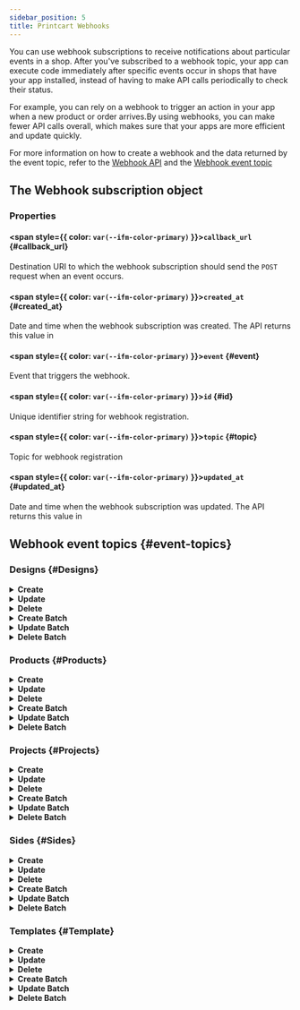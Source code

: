 ```yaml
---
sidebar_position: 5
title: Printcart Webhooks
---
```


You can use webhook subscriptions to receive notifications about particular events in a shop. After you've subscribed to a webhook topic, your app can execute code immediately after specific events occur in shops that have your app installed, instead of having to make API calls periodically to check their status.

For example, you can rely on a webhook to trigger an action in your app when a new product or order arrives.By using webhooks, you can make fewer API calls overall, which makes sure that your apps are more efficient and update quickly.

For more information on how to create a webhook and the data returned by the event topic, refer to the [Webhook API](/rest-api-reference#tag/Webhook) and the [Webhook event topic](/docs/api-sdk/webhooks#event-topics)

## The Webhook subscription object

### Properties

#### <span style={{ color: `var(--ifm-color-primary)` }}>`callback_url`</span> {#callback_url}

Destination URI to which the webhook subscription should send the `POST` request when an event occurs.

#### <span style={{ color: `var(--ifm-color-primary)` }}>`created_at`</span> {#created_at}

Date and time when the webhook subscription was created. The API returns this value in

#### <span style={{ color: `var(--ifm-color-primary)` }}>`event`</span> {#event}

Event that triggers the webhook.

#### <span style={{ color: `var(--ifm-color-primary)` }}>`id`</span> {#id}

Unique identifier string for webhook registration.

#### <span style={{ color: `var(--ifm-color-primary)` }}>`topic`</span> {#topic}

Topic for webhook registration

#### <span style={{ color: `var(--ifm-color-primary)` }}>`updated_at`</span> {#updated_at}

Date and time when the webhook subscription was updated. The API returns this value in

## Webhook event topics {#event-topics}

### Designs {#Designs}

<details>
  <summary>
    <b>Create</b>
  </summary>
  <div>
    <div>
      <p>Occurs whenever a design is created.</p>
      <p>
        Resource: <a href="/rest-api-reference/#tag/Design/operation/getDesignById">Design</a>
      </p>
    </div>
  </div>

```json
{
  "data": {
    "id": "cce4dc71-6757-4a1c-a259-6b66a4304c14",
    "note": "Design example note",
    "status": "processing",
    "side": {
      "type": null,
      "id": "c5661a1e-8147-4dc3-8600-00fdc81ed14b",
      "name": "Side Example",
      "ratio": 72,
      "dimension_unit": "cm",
      "status": "publish",
      "design_area": {
        "width": 50,
        "height": 50,
        "top": 50,
        "left": 50
      },
      "show_cut_line": true,
      "cut_line_margin": {
        "x": 50.5,
        "y": 50.5
      },
      "show_safe_zone": true,
      "safe_zone_margin": {
        "x": 50.5,
        "y": 50.5
      },
      "side_image_size": {
        "width": 50,
        "height": 50
      },
      "side_image": {
        "id": "e8304b84-a015-3bd4-a7d3-7a978f465df2",
        "name": "Image example",
        "url": "https://files.printcart.com/images/19f99961-edac-455e-b407-aa6aa80ec862/0V34SX2YcE31B3zZ0xcm5dFbN1fGUdZc9GRIlxvP.jpg",
        "thumbnails": {
          "small": "https://files.printcart.com/image-thumbnail/e24d-dezj-408a-a247-4012a09b3/G0Ujj8ICRFDacEL0zj6Zq983Q818Z1X_small.webp",
          "medium": "https://files.printcart.com/image-thumbnail/e24d-dezj-408a-a247-4012a09b3/G0Ujj8ICRFDacEL0zj6Zq983Q818Z1X_medium.webp",
          "custom": "https://files.printcart.com/image-thumbnail/e24d-dezj-408a-a247-4012a09b3/G0Ujj8ICRFDacEL0zj6Zq983Q818Z1X_custom.webp"
        },
        "alt": "Image example",
        "width": 500,
        "height": 500,
        "created_at": "2021-11-16T08:26:30.000000Z",
        "updated_at": "2021-11-16T08:26:30.000000Z"
      },
      "bg_type": "image",
      "bg_color_value": "red",
      "img_overlay": {
        "id": "e8304b84-a015-3bd4-a7d3-7a978f465df2",
        "name": "Image example",
        "url": "https://files.printcart.com/images/19f99961-edac-455e-b407-aa6aa80ec862/0V34SX2YcE31B3zZ0xcm5dFbN1fGUdZc9GRIlxvP.jpg",
        "thumbnails": {
          "small": "https://files.printcart.com/image-thumbnail/e24d-dezj-408a-a247-4012a09b3/G0Ujj8ICRFDacEL0zj6Zq983Q818Z1X_small.webp",
          "medium": "https://files.printcart.com/image-thumbnail/e24d-dezj-408a-a247-4012a09b3/G0Ujj8ICRFDacEL0zj6Zq983Q818Z1X_medium.webp",
          "custom": "https://files.printcart.com/image-thumbnail/e24d-dezj-408a-a247-4012a09b3/G0Ujj8ICRFDacEL0zj6Zq983Q818Z1X_custom.webp"
        },
        "alt": "Image example",
        "width": 500,
        "height": 500,
        "created_at": "2021-11-16T08:26:30.000000Z",
        "updated_at": "2021-11-16T08:26:30.000000Z"
      },
      "background_included": true,
      "show_overlay": true,
      "include_overlay": true,
      "created_at": "2021-11-16T08:26:30.000000Z",
      "updated_at": "2021-11-16T08:26:30.000000Z"
    },
    "product": {
      "id": "962af342-a2c9-4665-bb5d-cb208258d958",
      "name": "product example",
      "dynamic_side": 500,
      "viewport_width": 500,
      "viewport_height": 500,
      "scale": 500,
      "dpi": 500,
      "dimension_unit": "inch",
      "status": "publish",
      "allowed_file_types": ["jpg", "png", "ai", "pdf"],
      "max_file_upload": 500,
      "min_jpg_dpi": 500,
      "enable_design": false,
      "enable_upload": true,
      "upload_max_filesize": null,
      "integration_product_id": null,
      "product_image": {
        "id": "e8304b84-a015-3bd4-a7d3-7a978f465df2",
        "name": "Image example",
        "url": "https://files.printcart.com/images/19f99961-edac-455e-b407-aa6aa80ec862/0V34SX2YcE31B3zZ0xcm5dFbN1fGUdZc9GRIlxvP.jpg",
        "thumbnails": {
          "small": "https://files.printcart.com/image-thumbnail/e24d-dezj-408a-a247-4012a09b3/G0Ujj8ICRFDacEL0zj6Zq983Q818Z1X_small.webp",
          "medium": "https://files.printcart.com/image-thumbnail/e24d-dezj-408a-a247-4012a09b3/G0Ujj8ICRFDacEL0zj6Zq983Q818Z1X_medium.webp",
          "custom": "https://files.printcart.com/image-thumbnail/e24d-dezj-408a-a247-4012a09b3/G0Ujj8ICRFDacEL0zj6Zq983Q818Z1X_custom.webp"
        },
        "alt": "Image example",
        "width": 500,
        "height": 500,
        "created_at": "2021-11-16T08:26:30.000000Z",
        "updated_at": "2021-11-16T08:26:30.000000Z"
      },
      "created_at": "2021-11-16T08:26:30.000000Z",
      "updated_at": "2021-11-16T08:26:30.000000Z"
    },
    "project": {
      "id": "4419934f-8e1b-4cf0-b432-01ef9258a812",
      "name": "project example",
      "status": "processing",
      "note": "project example note",
      "created_at": "2021-11-16T08:26:30.000000Z",
      "updated_at": "2021-11-16T08:26:30.000000Z"
    },
    "preview_image": {
      "id": "e8304b84-a015-3bd4-a7d3-7a978f465df2",
      "name": "Image example",
      "url": "https://files.printcart.com/images/19f99961-edac-455e-b407-aa6aa80ec862/0V34SX2YcE31B3zZ0xcm5dFbN1fGUdZc9GRIlxvP.jpg",
      "thumbnails": {
        "small": "https://files.printcart.com/image-thumbnail/e24d-dezj-408a-a247-4012a09b3/G0Ujj8ICRFDacEL0zj6Zq983Q818Z1X_small.webp",
        "medium": "https://files.printcart.com/image-thumbnail/e24d-dezj-408a-a247-4012a09b3/G0Ujj8ICRFDacEL0zj6Zq983Q818Z1X_medium.webp",
        "custom": "https://files.printcart.com/image-thumbnail/e24d-dezj-408a-a247-4012a09b3/G0Ujj8ICRFDacEL0zj6Zq983Q818Z1X_custom.webp"
      },
      "alt": "Image example",
      "width": 500,
      "height": 500,
      "created_at": "2021-11-16T08:26:30.000000Z",
      "updated_at": "2021-11-16T08:26:30.000000Z"
    },
    "design_image": {
      "id": "e8304b84-a015-3bd4-a7d3-7a978f465df2",
      "name": "Image example",
      "url": "https://files.printcart.com/images/19f99961-edac-455e-b407-aa6aa80ec862/0V34SX2YcE31B3zZ0xcm5dFbN1fGUdZc9GRIlxvP.jpg",
      "thumbnails": {
        "small": "https://files.printcart.com/image-thumbnail/e24d-dezj-408a-a247-4012a09b3/G0Ujj8ICRFDacEL0zj6Zq983Q818Z1X_small.webp",
        "medium": "https://files.printcart.com/image-thumbnail/e24d-dezj-408a-a247-4012a09b3/G0Ujj8ICRFDacEL0zj6Zq983Q818Z1X_medium.webp",
        "custom": "https://files.printcart.com/image-thumbnail/e24d-dezj-408a-a247-4012a09b3/G0Ujj8ICRFDacEL0zj6Zq983Q818Z1X_custom.webp"
      },
      "alt": "Image example",
      "width": 500,
      "height": 500,
      "created_at": "2021-11-16T08:26:30.000000Z",
      "updated_at": "2021-11-16T08:26:30.000000Z"
    },
    "original_side": {
      "id": "c5661a1e-8147-4dc3-8600-00fdc81ed14b",
      "name": "Side Example",
      "scale": 72,
      "dimension_unit": "cm",
      "status": "publish",
      "design_area": {
        "width": 50,
        "height": 50,
        "top": 50,
        "left": 50
      },
      "show_cut_line": true,
      "cut_line_margin": {
        "x": 50.5,
        "y": 50.5
      },
      "show_safe_zone": true,
      "safe_zone_margin": {
        "x": 50.5,
        "y": 50.5
      },
      "side_image_size": {
        "width": 50,
        "height": 50
      },
      "side_image": {
        "id": "e8304b84-a015-3bd4-a7d3-7a978f465df2",
        "name": "Image example",
        "url": "https://files.printcart.com/images/19f99961-edac-455e-b407-aa6aa80ec862/0V34SX2YcE31B3zZ0xcm5dFbN1fGUdZc9GRIlxvP.jpg",
        "thumbnails": {
          "small": "https://files.printcart.com/image-thumbnail/e24d-dezj-408a-a247-4012a09b3/G0Ujj8ICRFDacEL0zj6Zq983Q818Z1X_small.webp",
          "medium": "https://files.printcart.com/image-thumbnail/e24d-dezj-408a-a247-4012a09b3/G0Ujj8ICRFDacEL0zj6Zq983Q818Z1X_medium.webp",
          "custom": "https://files.printcart.com/image-thumbnail/e24d-dezj-408a-a247-4012a09b3/G0Ujj8ICRFDacEL0zj6Zq983Q818Z1X_custom.webp"
        },
        "alt": "Image example",
        "width": 500,
        "height": 500,
        "created_at": "2021-11-16T08:26:30.000000Z",
        "updated_at": "2021-11-16T08:26:30.000000Z"
      },
      "product": {
        "id": "962af342-a2c9-4665-bb5d-cb208258d958",
        "name": "product example",
        "dynamic_side": 500,
        "viewport_width": 500,
        "viewport_height": 500,
        "scale": 500,
        "dpi": 500,
        "dimension_unit": "inch",
        "status": "publish",
        "allowed_file_types": ["jpg", "png", "ai", "pdf"],
        "max_file_upload": 500,
        "min_jpg_dpi": 500,
        "enable_design": false,
        "enable_upload": true,
        "upload_max_filesize": null,
        "integration_product_id": null,
        "product_image": {
          "id": "e8304b84-a015-3bd4-a7d3-7a978f465df2",
          "name": "Image example",
          "url": "https://files.printcart.com/images/19f99961-edac-455e-b407-aa6aa80ec862/0V34SX2YcE31B3zZ0xcm5dFbN1fGUdZc9GRIlxvP.jpg",
          "thumbnails": {
            "small": "https://files.printcart.com/image-thumbnail/e24d-dezj-408a-a247-4012a09b3/G0Ujj8ICRFDacEL0zj6Zq983Q818Z1X_small.webp",
            "medium": "https://files.printcart.com/image-thumbnail/e24d-dezj-408a-a247-4012a09b3/G0Ujj8ICRFDacEL0zj6Zq983Q818Z1X_medium.webp",
            "custom": "https://files.printcart.com/image-thumbnail/e24d-dezj-408a-a247-4012a09b3/G0Ujj8ICRFDacEL0zj6Zq983Q818Z1X_custom.webp"
          },
          "alt": "Image example",
          "width": 500,
          "height": 500,
          "created_at": "2021-11-16T08:26:30.000000Z",
          "updated_at": "2021-11-16T08:26:30.000000Z"
        },
        "created_at": "2021-11-16T08:26:30.000000Z",
        "updated_at": "2021-11-16T08:26:30.000000Z"
      },
      "bg_type": "image",
      "bg_color_value": "red",
      "img_overlay": {
        "id": "e8304b84-a015-3bd4-a7d3-7a978f465df2",
        "name": "Image example",
        "url": "https://files.printcart.com/images/19f99961-edac-455e-b407-aa6aa80ec862/0V34SX2YcE31B3zZ0xcm5dFbN1fGUdZc9GRIlxvP.jpg",
        "thumbnails": {
          "small": "https://files.printcart.com/image-thumbnail/e24d-dezj-408a-a247-4012a09b3/G0Ujj8ICRFDacEL0zj6Zq983Q818Z1X_small.webp",
          "medium": "https://files.printcart.com/image-thumbnail/e24d-dezj-408a-a247-4012a09b3/G0Ujj8ICRFDacEL0zj6Zq983Q818Z1X_medium.webp",
          "custom": "https://files.printcart.com/image-thumbnail/e24d-dezj-408a-a247-4012a09b3/G0Ujj8ICRFDacEL0zj6Zq983Q818Z1X_custom.webp"
        },
        "alt": "Image example",
        "width": 500,
        "height": 500,
        "created_at": "2021-11-16T08:26:30.000000Z",
        "updated_at": "2021-11-16T08:26:30.000000Z"
      },
      "background_included": true,
      "show_overlay": true,
      "include_overlay": true,
      "created_at": "2021-11-16T08:26:30.000000Z",
      "updated_at": "2021-11-16T08:26:30.000000Z"
    },
    "original_output_options": {
      "dpi": 500,
      "dimension_unit": "inch"
    },
    "viewport": {
      "width": 50.5,
      "height": 50.5
    },
    "created_at": "2021-11-16T08:26:30.000000Z",
    "updated_at": "2021-11-16T08:26:30.000000Z",
    "layers": [
      {
        "top": 38.9832354205,
        "left": 329.6631024663,
        "text": "Heading",
        "width": 158,
        "height": 47.46,
        "originX": "left",
        "originY": "top",
        "fontSize": 42,
        "minWidth": 20,
        "fontStyle": "normal",
        "textAlign": "left",
        "underline": "false,",
        "fontFamily": "Roboto",
        "fontWeight": "normal"
      }
    ]
  },
  "message": "Created successfully",
}
```

</details>

<details>
  <summary>
    <b>Update</b>
  </summary>
  <div>
    <div>
      <p>Occurs whenever a design is updated.</p>
      <p>
        Resource: <a href="/rest-api-reference/#tag/Design/operation/getDesignById">Design</a>
      </p>
    </div>
  </div>

```json
{
  "data": {
    "id": "cce4dc71-6757-4a1c-a259-6b66a4304c14",
    "note": "Update Design example note",
    "status": "processing",
    "side": {
      "type": null,
      "id": "c5661a1e-8147-4dc3-8600-00fdc81ed14b",
      "name": "Side Example",
      "ratio": 72,
      "dimension_unit": "cm",
      "status": "publish",
      "design_area": {
        "width": 50,
        "height": 50,
        "top": 50,
        "left": 50
      },
      "show_cut_line": true,
      "cut_line_margin": {
        "x": 50.5,
        "y": 50.5
      },
      "show_safe_zone": true,
      "safe_zone_margin": {
        "x": 50.5,
        "y": 50.5
      },
      "side_image_size": {
        "width": 50,
        "height": 50
      },
      "side_image": {
        "id": "e8304b84-a015-3bd4-a7d3-7a978f465df2",
        "name": "Image example",
        "url": "https://files.printcart.com/images/19f99961-edac-455e-b407-aa6aa80ec862/0V34SX2YcE31B3zZ0xcm5dFbN1fGUdZc9GRIlxvP.jpg",
        "thumbnails": {
          "small": "https://files.printcart.com/image-thumbnail/e24d-dezj-408a-a247-4012a09b3/G0Ujj8ICRFDacEL0zj6Zq983Q818Z1X_small.webp",
          "medium": "https://files.printcart.com/image-thumbnail/e24d-dezj-408a-a247-4012a09b3/G0Ujj8ICRFDacEL0zj6Zq983Q818Z1X_medium.webp",
          "custom": "https://files.printcart.com/image-thumbnail/e24d-dezj-408a-a247-4012a09b3/G0Ujj8ICRFDacEL0zj6Zq983Q818Z1X_custom.webp"
        },
        "alt": "Image example",
        "width": 500,
        "height": 500,
        "created_at": "2021-11-16T08:26:30.000000Z",
        "updated_at": "2021-11-16T08:26:30.000000Z"
      },
      "bg_type": "image",
      "bg_color_value": "red",
      "img_overlay": {
        "id": "e8304b84-a015-3bd4-a7d3-7a978f465df2",
        "name": "Image example",
        "url": "https://files.printcart.com/images/19f99961-edac-455e-b407-aa6aa80ec862/0V34SX2YcE31B3zZ0xcm5dFbN1fGUdZc9GRIlxvP.jpg",
        "thumbnails": {
          "small": "https://files.printcart.com/image-thumbnail/e24d-dezj-408a-a247-4012a09b3/G0Ujj8ICRFDacEL0zj6Zq983Q818Z1X_small.webp",
          "medium": "https://files.printcart.com/image-thumbnail/e24d-dezj-408a-a247-4012a09b3/G0Ujj8ICRFDacEL0zj6Zq983Q818Z1X_medium.webp",
          "custom": "https://files.printcart.com/image-thumbnail/e24d-dezj-408a-a247-4012a09b3/G0Ujj8ICRFDacEL0zj6Zq983Q818Z1X_custom.webp"
        },
        "alt": "Image example",
        "width": 500,
        "height": 500,
        "created_at": "2021-11-16T08:26:30.000000Z",
        "updated_at": "2021-11-16T08:26:30.000000Z"
      },
      "background_included": true,
      "show_overlay": true,
      "include_overlay": true,
      "created_at": "2021-11-16T08:26:30.000000Z",
      "updated_at": "2021-11-16T08:26:30.000000Z"
    },
    "product": {
      "id": "962af342-a2c9-4665-bb5d-cb208258d958",
      "name": "product example",
      "dynamic_side": 500,
      "viewport_width": 500,
      "viewport_height": 500,
      "scale": 500,
      "dpi": 500,
      "dimension_unit": "inch",
      "status": "publish",
      "allowed_file_types": ["jpg", "png", "ai", "pdf"],
      "max_file_upload": 500,
      "min_jpg_dpi": 500,
      "enable_design": false,
      "enable_upload": true,
      "upload_max_filesize": null,
      "integration_product_id": null,
      "product_image": {
        "id": "e8304b84-a015-3bd4-a7d3-7a978f465df2",
        "name": "Image example",
        "url": "https://files.printcart.com/images/19f99961-edac-455e-b407-aa6aa80ec862/0V34SX2YcE31B3zZ0xcm5dFbN1fGUdZc9GRIlxvP.jpg",
        "thumbnails": {
          "small": "https://files.printcart.com/image-thumbnail/e24d-dezj-408a-a247-4012a09b3/G0Ujj8ICRFDacEL0zj6Zq983Q818Z1X_small.webp",
          "medium": "https://files.printcart.com/image-thumbnail/e24d-dezj-408a-a247-4012a09b3/G0Ujj8ICRFDacEL0zj6Zq983Q818Z1X_medium.webp",
          "custom": "https://files.printcart.com/image-thumbnail/e24d-dezj-408a-a247-4012a09b3/G0Ujj8ICRFDacEL0zj6Zq983Q818Z1X_custom.webp"
        },
        "alt": "Image example",
        "width": 500,
        "height": 500,
        "created_at": "2021-11-16T08:26:30.000000Z",
        "updated_at": "2021-11-16T08:26:30.000000Z"
      },
      "created_at": "2021-11-16T08:26:30.000000Z",
      "updated_at": "2021-11-16T08:26:30.000000Z"
    },
    "project": {
      "id": "4419934f-8e1b-4cf0-b432-01ef9258a812",
      "name": "project example",
      "status": "processing",
      "note": "project example note",
      "created_at": "2021-11-16T08:26:30.000000Z",
      "updated_at": "2021-11-16T08:26:30.000000Z"
    },
    "preview_image": {
      "id": "e8304b84-a015-3bd4-a7d3-7a978f465df2",
      "name": "Image example",
      "url": "https://files.printcart.com/images/19f99961-edac-455e-b407-aa6aa80ec862/0V34SX2YcE31B3zZ0xcm5dFbN1fGUdZc9GRIlxvP.jpg",
      "thumbnails": {
        "small": "https://files.printcart.com/image-thumbnail/e24d-dezj-408a-a247-4012a09b3/G0Ujj8ICRFDacEL0zj6Zq983Q818Z1X_small.webp",
        "medium": "https://files.printcart.com/image-thumbnail/e24d-dezj-408a-a247-4012a09b3/G0Ujj8ICRFDacEL0zj6Zq983Q818Z1X_medium.webp",
        "custom": "https://files.printcart.com/image-thumbnail/e24d-dezj-408a-a247-4012a09b3/G0Ujj8ICRFDacEL0zj6Zq983Q818Z1X_custom.webp"
      },
      "alt": "Image example",
      "width": 500,
      "height": 500,
      "created_at": "2021-11-16T08:26:30.000000Z",
      "updated_at": "2021-11-16T08:26:30.000000Z"
    },
    "design_image": {
      "id": "e8304b84-a015-3bd4-a7d3-7a978f465df2",
      "name": "Image example",
      "url": "https://files.printcart.com/images/19f99961-edac-455e-b407-aa6aa80ec862/0V34SX2YcE31B3zZ0xcm5dFbN1fGUdZc9GRIlxvP.jpg",
      "thumbnails": {
        "small": "https://files.printcart.com/image-thumbnail/e24d-dezj-408a-a247-4012a09b3/G0Ujj8ICRFDacEL0zj6Zq983Q818Z1X_small.webp",
        "medium": "https://files.printcart.com/image-thumbnail/e24d-dezj-408a-a247-4012a09b3/G0Ujj8ICRFDacEL0zj6Zq983Q818Z1X_medium.webp",
        "custom": "https://files.printcart.com/image-thumbnail/e24d-dezj-408a-a247-4012a09b3/G0Ujj8ICRFDacEL0zj6Zq983Q818Z1X_custom.webp"
      },
      "alt": "Image example",
      "width": 500,
      "height": 500,
      "created_at": "2021-11-16T08:26:30.000000Z",
      "updated_at": "2021-11-16T08:26:30.000000Z"
    },
    "original_side": {
      "id": "c5661a1e-8147-4dc3-8600-00fdc81ed14b",
      "name": "Side Example",
      "scale": 72,
      "dimension_unit": "cm",
      "status": "publish",
      "design_area": {
        "width": 50,
        "height": 50,
        "top": 50,
        "left": 50
      },
      "show_cut_line": true,
      "cut_line_margin": {
        "x": 50.5,
        "y": 50.5
      },
      "show_safe_zone": true,
      "safe_zone_margin": {
        "x": 50.5,
        "y": 50.5
      },
      "side_image_size": {
        "width": 50,
        "height": 50
      },
      "side_image": {
        "id": "e8304b84-a015-3bd4-a7d3-7a978f465df2",
        "name": "Image example",
        "url": "https://files.printcart.com/images/19f99961-edac-455e-b407-aa6aa80ec862/0V34SX2YcE31B3zZ0xcm5dFbN1fGUdZc9GRIlxvP.jpg",
        "thumbnails": {
          "small": "https://files.printcart.com/image-thumbnail/e24d-dezj-408a-a247-4012a09b3/G0Ujj8ICRFDacEL0zj6Zq983Q818Z1X_small.webp",
          "medium": "https://files.printcart.com/image-thumbnail/e24d-dezj-408a-a247-4012a09b3/G0Ujj8ICRFDacEL0zj6Zq983Q818Z1X_medium.webp",
          "custom": "https://files.printcart.com/image-thumbnail/e24d-dezj-408a-a247-4012a09b3/G0Ujj8ICRFDacEL0zj6Zq983Q818Z1X_custom.webp"
        },
        "alt": "Image example",
        "width": 500,
        "height": 500,
        "created_at": "2021-11-16T08:26:30.000000Z",
        "updated_at": "2021-11-16T08:26:30.000000Z"
      },
      "product": {
        "id": "962af342-a2c9-4665-bb5d-cb208258d958",
        "name": "product example",
        "dynamic_side": 500,
        "viewport_width": 500,
        "viewport_height": 500,
        "scale": 500,
        "dpi": 500,
        "dimension_unit": "inch",
        "status": "publish",
        "allowed_file_types": ["jpg", "png", "ai", "pdf"],
        "max_file_upload": 500,
        "min_jpg_dpi": 500,
        "enable_design": false,
        "enable_upload": true,
        "upload_max_filesize": null,
        "integration_product_id": null,
        "product_image": {
          "id": "e8304b84-a015-3bd4-a7d3-7a978f465df2",
          "name": "Image example",
          "url": "https://files.printcart.com/images/19f99961-edac-455e-b407-aa6aa80ec862/0V34SX2YcE31B3zZ0xcm5dFbN1fGUdZc9GRIlxvP.jpg",
          "thumbnails": {
            "small": "https://files.printcart.com/image-thumbnail/e24d-dezj-408a-a247-4012a09b3/G0Ujj8ICRFDacEL0zj6Zq983Q818Z1X_small.webp",
            "medium": "https://files.printcart.com/image-thumbnail/e24d-dezj-408a-a247-4012a09b3/G0Ujj8ICRFDacEL0zj6Zq983Q818Z1X_medium.webp",
            "custom": "https://files.printcart.com/image-thumbnail/e24d-dezj-408a-a247-4012a09b3/G0Ujj8ICRFDacEL0zj6Zq983Q818Z1X_custom.webp"
          },
          "alt": "Image example",
          "width": 500,
          "height": 500,
          "created_at": "2021-11-16T08:26:30.000000Z",
          "updated_at": "2021-11-16T08:26:30.000000Z"
        },
        "created_at": "2021-11-16T08:26:30.000000Z",
        "updated_at": "2021-11-16T08:26:30.000000Z"
      },
      "bg_type": "image",
      "bg_color_value": "red",
      "img_overlay": {
        "id": "e8304b84-a015-3bd4-a7d3-7a978f465df2",
        "name": "Image example",
        "url": "https://files.printcart.com/images/19f99961-edac-455e-b407-aa6aa80ec862/0V34SX2YcE31B3zZ0xcm5dFbN1fGUdZc9GRIlxvP.jpg",
        "thumbnails": {
          "small": "https://files.printcart.com/image-thumbnail/e24d-dezj-408a-a247-4012a09b3/G0Ujj8ICRFDacEL0zj6Zq983Q818Z1X_small.webp",
          "medium": "https://files.printcart.com/image-thumbnail/e24d-dezj-408a-a247-4012a09b3/G0Ujj8ICRFDacEL0zj6Zq983Q818Z1X_medium.webp",
          "custom": "https://files.printcart.com/image-thumbnail/e24d-dezj-408a-a247-4012a09b3/G0Ujj8ICRFDacEL0zj6Zq983Q818Z1X_custom.webp"
        },
        "alt": "Image example",
        "width": 500,
        "height": 500,
        "created_at": "2021-11-16T08:26:30.000000Z",
        "updated_at": "2021-11-16T08:26:30.000000Z"
      },
      "background_included": true,
      "show_overlay": true,
      "include_overlay": true,
      "created_at": "2021-11-16T08:26:30.000000Z",
      "updated_at": "2021-11-16T08:26:30.000000Z"
    },
    "original_output_options": {
      "dpi": 500,
      "dimension_unit": "inch"
    },
    "viewport": {
      "width": 50.5,
      "height": 50.5
    },
    "created_at": "2021-11-16T08:26:30.000000Z",
    "updated_at": "2021-11-16T08:26:30.000000Z",
    "layers": [
      {
        "top": 38.9832354205,
        "left": 329.6631024663,
        "text": "Heading",
        "width": 158,
        "height": 47.46,
        "originX": "left",
        "originY": "top",
        "fontSize": 42,
        "minWidth": 20,
        "fontStyle": "normal",
        "textAlign": "left",
        "underline": "false,",
        "fontFamily": "Roboto",
        "fontWeight": "normal"
      }
    ]
  },
  "message": "Updated successfully",
}
```

</details>

<details>
  <summary>
    <b>Delete</b>
  </summary>
  <div>
    <div>
      <p>Occurs whenever a design is deleted.</p>
      <p>
        Resource: <a href="/rest-api-reference/#tag/Design/operation/getDesignById">Design</a>
      </p>
    </div>
  </div>

```json
{
  "data": {
    "id": "cce4dc71-6757-4a1c-a259-6b66a4304c14",
    "note": "Delete Design example note",
    "status": "deleted",
    "side": {
      "type": null,
      "id": "c5661a1e-8147-4dc3-8600-00fdc81ed14b",
      "name": "Side Example",
      "ratio": 72,
      "dimension_unit": "cm",
      "status": "publish",
      "design_area": {
        "width": 50,
        "height": 50,
        "top": 50,
        "left": 50
      },
      "show_cut_line": true,
      "cut_line_margin": {
        "x": 50.5,
        "y": 50.5
      },
      "show_safe_zone": true,
      "safe_zone_margin": {
        "x": 50.5,
        "y": 50.5
      },
      "side_image_size": {
        "width": 50,
        "height": 50
      },
      "side_image": {
        "id": "e8304b84-a015-3bd4-a7d3-7a978f465df2",
        "name": "Image example",
        "url": "https://files.printcart.com/images/19f99961-edac-455e-b407-aa6aa80ec862/0V34SX2YcE31B3zZ0xcm5dFbN1fGUdZc9GRIlxvP.jpg",
        "thumbnails": {
          "small": "https://files.printcart.com/image-thumbnail/e24d-dezj-408a-a247-4012a09b3/G0Ujj8ICRFDacEL0zj6Zq983Q818Z1X_small.webp",
          "medium": "https://files.printcart.com/image-thumbnail/e24d-dezj-408a-a247-4012a09b3/G0Ujj8ICRFDacEL0zj6Zq983Q818Z1X_medium.webp",
          "custom": "https://files.printcart.com/image-thumbnail/e24d-dezj-408a-a247-4012a09b3/G0Ujj8ICRFDacEL0zj6Zq983Q818Z1X_custom.webp"
        },
        "alt": "Image example",
        "width": 500,
        "height": 500,
        "created_at": "2021-11-16T08:26:30.000000Z",
        "updated_at": "2021-11-16T08:26:30.000000Z"
      },
      "bg_type": "image",
      "bg_color_value": "red",
      "img_overlay": {
        "id": "e8304b84-a015-3bd4-a7d3-7a978f465df2",
        "name": "Image example",
        "url": "https://files.printcart.com/images/19f99961-edac-455e-b407-aa6aa80ec862/0V34SX2YcE31B3zZ0xcm5dFbN1fGUdZc9GRIlxvP.jpg",
        "thumbnails": {
          "small": "https://files.printcart.com/image-thumbnail/e24d-dezj-408a-a247-4012a09b3/G0Ujj8ICRFDacEL0zj6Zq983Q818Z1X_small.webp",
          "medium": "https://files.printcart.com/image-thumbnail/e24d-dezj-408a-a247-4012a09b3/G0Ujj8ICRFDacEL0zj6Zq983Q818Z1X_medium.webp",
          "custom": "https://files.printcart.com/image-thumbnail/e24d-dezj-408a-a247-4012a09b3/G0Ujj8ICRFDacEL0zj6Zq983Q818Z1X_custom.webp"
        },
        "alt": "Image example",
        "width": 500,
        "height": 500,
        "created_at": "2021-11-16T08:26:30.000000Z",
        "updated_at": "2021-11-16T08:26:30.000000Z"
      },
      "background_included": true,
      "show_overlay": true,
      "include_overlay": true,
      "created_at": "2021-11-16T08:26:30.000000Z",
      "updated_at": "2021-11-16T08:26:30.000000Z"
    },
    "product": {
      "id": "962af342-a2c9-4665-bb5d-cb208258d958",
      "name": "product example",
      "dynamic_side": 500,
      "viewport_width": 500,
      "viewport_height": 500,
      "scale": 500,
      "dpi": 500,
      "dimension_unit": "inch",
      "status": "publish",
      "allowed_file_types": ["jpg", "png", "ai", "pdf"],
      "max_file_upload": 500,
      "min_jpg_dpi": 500,
      "enable_design": false,
      "enable_upload": true,
      "upload_max_filesize": null,
      "integration_product_id": null,
      "product_image": {
        "id": "e8304b84-a015-3bd4-a7d3-7a978f465df2",
        "name": "Image example",
        "url": "https://files.printcart.com/images/19f99961-edac-455e-b407-aa6aa80ec862/0V34SX2YcE31B3zZ0xcm5dFbN1fGUdZc9GRIlxvP.jpg",
        "thumbnails": {
          "small": "https://files.printcart.com/image-thumbnail/e24d-dezj-408a-a247-4012a09b3/G0Ujj8ICRFDacEL0zj6Zq983Q818Z1X_small.webp",
          "medium": "https://files.printcart.com/image-thumbnail/e24d-dezj-408a-a247-4012a09b3/G0Ujj8ICRFDacEL0zj6Zq983Q818Z1X_medium.webp",
          "custom": "https://files.printcart.com/image-thumbnail/e24d-dezj-408a-a247-4012a09b3/G0Ujj8ICRFDacEL0zj6Zq983Q818Z1X_custom.webp"
        },
        "alt": "Image example",
        "width": 500,
        "height": 500,
        "created_at": "2021-11-16T08:26:30.000000Z",
        "updated_at": "2021-11-16T08:26:30.000000Z"
      },
      "created_at": "2021-11-16T08:26:30.000000Z",
      "updated_at": "2021-11-16T08:26:30.000000Z"
    },
    "project": {
      "id": "4419934f-8e1b-4cf0-b432-01ef9258a812",
      "name": "project example",
      "status": "processing",
      "note": "project example note",
      "created_at": "2021-11-16T08:26:30.000000Z",
      "updated_at": "2021-11-16T08:26:30.000000Z"
    },
    "preview_image": {
      "id": "e8304b84-a015-3bd4-a7d3-7a978f465df2",
      "name": "Image example",
      "url": "https://files.printcart.com/images/19f99961-edac-455e-b407-aa6aa80ec862/0V34SX2YcE31B3zZ0xcm5dFbN1fGUdZc9GRIlxvP.jpg",
      "thumbnails": {
        "small": "https://files.printcart.com/image-thumbnail/e24d-dezj-408a-a247-4012a09b3/G0Ujj8ICRFDacEL0zj6Zq983Q818Z1X_small.webp",
        "medium": "https://files.printcart.com/image-thumbnail/e24d-dezj-408a-a247-4012a09b3/G0Ujj8ICRFDacEL0zj6Zq983Q818Z1X_medium.webp",
        "custom": "https://files.printcart.com/image-thumbnail/e24d-dezj-408a-a247-4012a09b3/G0Ujj8ICRFDacEL0zj6Zq983Q818Z1X_custom.webp"
      },
      "alt": "Image example",
      "width": 500,
      "height": 500,
      "created_at": "2021-11-16T08:26:30.000000Z",
      "updated_at": "2021-11-16T08:26:30.000000Z"
    },
    "design_image": {
      "id": "e8304b84-a015-3bd4-a7d3-7a978f465df2",
      "name": "Image example",
      "url": "https://files.printcart.com/images/19f99961-edac-455e-b407-aa6aa80ec862/0V34SX2YcE31B3zZ0xcm5dFbN1fGUdZc9GRIlxvP.jpg",
      "thumbnails": {
        "small": "https://files.printcart.com/image-thumbnail/e24d-dezj-408a-a247-4012a09b3/G0Ujj8ICRFDacEL0zj6Zq983Q818Z1X_small.webp",
        "medium": "https://files.printcart.com/image-thumbnail/e24d-dezj-408a-a247-4012a09b3/G0Ujj8ICRFDacEL0zj6Zq983Q818Z1X_medium.webp",
        "custom": "https://files.printcart.com/image-thumbnail/e24d-dezj-408a-a247-4012a09b3/G0Ujj8ICRFDacEL0zj6Zq983Q818Z1X_custom.webp"
      },
      "alt": "Image example",
      "width": 500,
      "height": 500,
      "created_at": "2021-11-16T08:26:30.000000Z",
      "updated_at": "2021-11-16T08:26:30.000000Z"
    },
    "original_side": {
      "id": "c5661a1e-8147-4dc3-8600-00fdc81ed14b",
      "name": "Side Example",
      "scale": 72,
      "dimension_unit": "cm",
      "status": "publish",
      "design_area": {
        "width": 50,
        "height": 50,
        "top": 50,
        "left": 50
      },
      "show_cut_line": true,
      "cut_line_margin": {
        "x": 50.5,
        "y": 50.5
      },
      "show_safe_zone": true,
      "safe_zone_margin": {
        "x": 50.5,
        "y": 50.5
      },
      "side_image_size": {
        "width": 50,
        "height": 50
      },
      "side_image": {
        "id": "e8304b84-a015-3bd4-a7d3-7a978f465df2",
        "name": "Image example",
        "url": "https://files.printcart.com/images/19f99961-edac-455e-b407-aa6aa80ec862/0V34SX2YcE31B3zZ0xcm5dFbN1fGUdZc9GRIlxvP.jpg",
        "thumbnails": {
          "small": "https://files.printcart.com/image-thumbnail/e24d-dezj-408a-a247-4012a09b3/G0Ujj8ICRFDacEL0zj6Zq983Q818Z1X_small.webp",
          "medium": "https://files.printcart.com/image-thumbnail/e24d-dezj-408a-a247-4012a09b3/G0Ujj8ICRFDacEL0zj6Zq983Q818Z1X_medium.webp",
          "custom": "https://files.printcart.com/image-thumbnail/e24d-dezj-408a-a247-4012a09b3/G0Ujj8ICRFDacEL0zj6Zq983Q818Z1X_custom.webp"
        },
        "alt": "Image example",
        "width": 500,
        "height": 500,
        "created_at": "2021-11-16T08:26:30.000000Z",
        "updated_at": "2021-11-16T08:26:30.000000Z"
      },
      "product": {
        "id": "962af342-a2c9-4665-bb5d-cb208258d958",
        "name": "product example",
        "dynamic_side": 500,
        "viewport_width": 500,
        "viewport_height": 500,
        "scale": 500,
        "dpi": 500,
        "dimension_unit": "inch",
        "status": "publish",
        "allowed_file_types": ["jpg", "png", "ai", "pdf"],
        "max_file_upload": 500,
        "min_jpg_dpi": 500,
        "enable_design": false,
        "enable_upload": true,
        "upload_max_filesize": null,
        "integration_product_id": null,
        "product_image": {
          "id": "e8304b84-a015-3bd4-a7d3-7a978f465df2",
          "name": "Image example",
          "url": "https://files.printcart.com/images/19f99961-edac-455e-b407-aa6aa80ec862/0V34SX2YcE31B3zZ0xcm5dFbN1fGUdZc9GRIlxvP.jpg",
          "thumbnails": {
            "small": "https://files.printcart.com/image-thumbnail/e24d-dezj-408a-a247-4012a09b3/G0Ujj8ICRFDacEL0zj6Zq983Q818Z1X_small.webp",
            "medium": "https://files.printcart.com/image-thumbnail/e24d-dezj-408a-a247-4012a09b3/G0Ujj8ICRFDacEL0zj6Zq983Q818Z1X_medium.webp",
            "custom": "https://files.printcart.com/image-thumbnail/e24d-dezj-408a-a247-4012a09b3/G0Ujj8ICRFDacEL0zj6Zq983Q818Z1X_custom.webp"
          },
          "alt": "Image example",
          "width": 500,
          "height": 500,
          "created_at": "2021-11-16T08:26:30.000000Z",
          "updated_at": "2021-11-16T08:26:30.000000Z"
        },
        "created_at": "2021-11-16T08:26:30.000000Z",
        "updated_at": "2021-11-16T08:26:30.000000Z"
      },
      "bg_type": "image",
      "bg_color_value": "red",
      "img_overlay": {
        "id": "e8304b84-a015-3bd4-a7d3-7a978f465df2",
        "name": "Image example",
        "url": "https://files.printcart.com/images/19f99961-edac-455e-b407-aa6aa80ec862/0V34SX2YcE31B3zZ0xcm5dFbN1fGUdZc9GRIlxvP.jpg",
        "thumbnails": {
          "small": "https://files.printcart.com/image-thumbnail/e24d-dezj-408a-a247-4012a09b3/G0Ujj8ICRFDacEL0zj6Zq983Q818Z1X_small.webp",
          "medium": "https://files.printcart.com/image-thumbnail/e24d-dezj-408a-a247-4012a09b3/G0Ujj8ICRFDacEL0zj6Zq983Q818Z1X_medium.webp",
          "custom": "https://files.printcart.com/image-thumbnail/e24d-dezj-408a-a247-4012a09b3/G0Ujj8ICRFDacEL0zj6Zq983Q818Z1X_custom.webp"
        },
        "alt": "Image example",
        "width": 500,
        "height": 500,
        "created_at": "2021-11-16T08:26:30.000000Z",
        "updated_at": "2021-11-16T08:26:30.000000Z"
      },
      "background_included": true,
      "show_overlay": true,
      "include_overlay": true,
      "created_at": "2021-11-16T08:26:30.000000Z",
      "updated_at": "2021-11-16T08:26:30.000000Z"
    },
    "original_output_options": {
      "dpi": 500,
      "dimension_unit": "inch"
    },
    "viewport": {
      "width": 50.5,
      "height": 50.5
    },
    "created_at": "2021-11-16T08:26:30.000000Z",
    "updated_at": "2021-11-16T08:26:30.000000Z",
    "layers": [
      {
        "top": 38.9832354205,
        "left": 329.6631024663,
        "text": "Heading",
        "width": 158,
        "height": 47.46,
        "originX": "left",
        "originY": "top",
        "fontSize": 42,
        "minWidth": 20,
        "fontStyle": "normal",
        "textAlign": "left",
        "underline": "false,",
        "fontFamily": "Roboto",
        "fontWeight": "normal"
      }
    ]
  },
  "message": "Deleted successfully"
}
```

</details>

<details>
  <summary>
    <b>Create Batch</b>
  </summary>
  <div>
    <div>
      <p>Occurs whenever a designs is created batch.</p>
      <p>
        Resource: <a href="/rest-api-reference/#tag/Design/operation/getDesignById">Design</a>
      </p>
    </div>
  </div>

```json
{
  "data": [
    {
      "id": "cce4dc71-6757-4a1c-a259-6b66a4304c14",
      "note": "Design example note",
      "status": "processing",
      "side": {
        "type": null,
        "id": "c5661a1e-8147-4dc3-8600-00fdc81ed14b",
        "name": "Side Example",
        "ratio": 72,
        "dimension_unit": "cm",
        "status": "publish",
        "design_area": {
          "width": 50,
          "height": 50,
          "top": 50,
          "left": 50
        },
        "show_cut_line": true,
        "cut_line_margin": {
          "x": 50.5,
          "y": 50.5
        },
        "show_safe_zone": true,
        "safe_zone_margin": {
          "x": 50.5,
          "y": 50.5
        },
        "side_image_size": {
          "width": 50,
          "height": 50
        },
        "side_image": {
          "id": "e8304b84-a015-3bd4-a7d3-7a978f465df2",
          "name": "Image example",
          "url": "https://files.printcart.com/images/19f99961-edac-455e-b407-aa6aa80ec862/0V34SX2YcE31B3zZ0xcm5dFbN1fGUdZc9GRIlxvP.jpg",
          "thumbnails": {
            "small": "https://files.printcart.com/image-thumbnail/e24d-dezj-408a-a247-4012a09b3/G0Ujj8ICRFDacEL0zj6Zq983Q818Z1X_small.webp",
            "medium": "https://files.printcart.com/image-thumbnail/e24d-dezj-408a-a247-4012a09b3/G0Ujj8ICRFDacEL0zj6Zq983Q818Z1X_medium.webp",
            "custom": "https://files.printcart.com/image-thumbnail/e24d-dezj-408a-a247-4012a09b3/G0Ujj8ICRFDacEL0zj6Zq983Q818Z1X_custom.webp"
          },
          "alt": "Image example",
          "width": 500,
          "height": 500,
          "created_at": "2021-11-16T08:26:30.000000Z",
          "updated_at": "2021-11-16T08:26:30.000000Z"
        },
        "bg_type": "image",
        "bg_color_value": "red",
        "img_overlay": {
          "id": "e8304b84-a015-3bd4-a7d3-7a978f465df2",
          "name": "Image example",
          "url": "https://files.printcart.com/images/19f99961-edac-455e-b407-aa6aa80ec862/0V34SX2YcE31B3zZ0xcm5dFbN1fGUdZc9GRIlxvP.jpg",
          "thumbnails": {
            "small": "https://files.printcart.com/image-thumbnail/e24d-dezj-408a-a247-4012a09b3/G0Ujj8ICRFDacEL0zj6Zq983Q818Z1X_small.webp",
            "medium": "https://files.printcart.com/image-thumbnail/e24d-dezj-408a-a247-4012a09b3/G0Ujj8ICRFDacEL0zj6Zq983Q818Z1X_medium.webp",
            "custom": "https://files.printcart.com/image-thumbnail/e24d-dezj-408a-a247-4012a09b3/G0Ujj8ICRFDacEL0zj6Zq983Q818Z1X_custom.webp"
          },
          "alt": "Image example",
          "width": 500,
          "height": 500,
          "created_at": "2021-11-16T08:26:30.000000Z",
          "updated_at": "2021-11-16T08:26:30.000000Z"
        },
        "background_included": true,
        "show_overlay": true,
        "include_overlay": true,
        "created_at": "2021-11-16T08:26:30.000000Z",
        "updated_at": "2021-11-16T08:26:30.000000Z"
      },
      "product": {
        "id": "962af342-a2c9-4665-bb5d-cb208258d958",
        "name": "product example",
        "dynamic_side": 500,
        "viewport_width": 500,
        "viewport_height": 500,
        "scale": 500,
        "dpi": 500,
        "dimension_unit": "inch",
        "status": "publish",
        "allowed_file_types": ["jpg", "png", "ai", "pdf"],
        "max_file_upload": 500,
        "min_jpg_dpi": 500,
        "enable_design": false,
        "enable_upload": true,
        "upload_max_filesize": null,
        "integration_product_id": null,
        "product_image": {
          "id": "e8304b84-a015-3bd4-a7d3-7a978f465df2",
          "name": "Image example",
          "url": "https://files.printcart.com/images/19f99961-edac-455e-b407-aa6aa80ec862/0V34SX2YcE31B3zZ0xcm5dFbN1fGUdZc9GRIlxvP.jpg",
          "thumbnails": {
            "small": "https://files.printcart.com/image-thumbnail/e24d-dezj-408a-a247-4012a09b3/G0Ujj8ICRFDacEL0zj6Zq983Q818Z1X_small.webp",
            "medium": "https://files.printcart.com/image-thumbnail/e24d-dezj-408a-a247-4012a09b3/G0Ujj8ICRFDacEL0zj6Zq983Q818Z1X_medium.webp",
            "custom": "https://files.printcart.com/image-thumbnail/e24d-dezj-408a-a247-4012a09b3/G0Ujj8ICRFDacEL0zj6Zq983Q818Z1X_custom.webp"
          },
          "alt": "Image example",
          "width": 500,
          "height": 500,
          "created_at": "2021-11-16T08:26:30.000000Z",
          "updated_at": "2021-11-16T08:26:30.000000Z"
        },
        "created_at": "2021-11-16T08:26:30.000000Z",
        "updated_at": "2021-11-16T08:26:30.000000Z"
      },
      "project": {
        "id": "4419934f-8e1b-4cf0-b432-01ef9258a812",
        "name": "project example",
        "status": "processing",
        "note": "project example note",
        "created_at": "2021-11-16T08:26:30.000000Z",
        "updated_at": "2021-11-16T08:26:30.000000Z"
      },
      "preview_image": {
        "id": "e8304b84-a015-3bd4-a7d3-7a978f465df2",
        "name": "Image example",
        "url": "https://files.printcart.com/images/19f99961-edac-455e-b407-aa6aa80ec862/0V34SX2YcE31B3zZ0xcm5dFbN1fGUdZc9GRIlxvP.jpg",
        "thumbnails": {
          "small": "https://files.printcart.com/image-thumbnail/e24d-dezj-408a-a247-4012a09b3/G0Ujj8ICRFDacEL0zj6Zq983Q818Z1X_small.webp",
          "medium": "https://files.printcart.com/image-thumbnail/e24d-dezj-408a-a247-4012a09b3/G0Ujj8ICRFDacEL0zj6Zq983Q818Z1X_medium.webp",
          "custom": "https://files.printcart.com/image-thumbnail/e24d-dezj-408a-a247-4012a09b3/G0Ujj8ICRFDacEL0zj6Zq983Q818Z1X_custom.webp"
        },
        "alt": "Image example",
        "width": 500,
        "height": 500,
        "created_at": "2021-11-16T08:26:30.000000Z",
        "updated_at": "2021-11-16T08:26:30.000000Z"
      },
      "design_image": {
        "id": "e8304b84-a015-3bd4-a7d3-7a978f465df2",
        "name": "Image example",
        "url": "https://files.printcart.com/images/19f99961-edac-455e-b407-aa6aa80ec862/0V34SX2YcE31B3zZ0xcm5dFbN1fGUdZc9GRIlxvP.jpg",
        "thumbnails": {
          "small": "https://files.printcart.com/image-thumbnail/e24d-dezj-408a-a247-4012a09b3/G0Ujj8ICRFDacEL0zj6Zq983Q818Z1X_small.webp",
          "medium": "https://files.printcart.com/image-thumbnail/e24d-dezj-408a-a247-4012a09b3/G0Ujj8ICRFDacEL0zj6Zq983Q818Z1X_medium.webp",
          "custom": "https://files.printcart.com/image-thumbnail/e24d-dezj-408a-a247-4012a09b3/G0Ujj8ICRFDacEL0zj6Zq983Q818Z1X_custom.webp"
        },
        "alt": "Image example",
        "width": 500,
        "height": 500,
        "created_at": "2021-11-16T08:26:30.000000Z",
        "updated_at": "2021-11-16T08:26:30.000000Z"
      },
      "original_side": {
        "id": "c5661a1e-8147-4dc3-8600-00fdc81ed14b",
        "name": "Side Example",
        "scale": 72,
        "dimension_unit": "cm",
        "status": "publish",
        "design_area": {
          "width": 50,
          "height": 50,
          "top": 50,
          "left": 50
        },
        "show_cut_line": true,
        "cut_line_margin": {
          "x": 50.5,
          "y": 50.5
        },
        "show_safe_zone": true,
        "safe_zone_margin": {
          "x": 50.5,
          "y": 50.5
        },
        "side_image_size": {
          "width": 50,
          "height": 50
        },
        "side_image": {
          "id": "e8304b84-a015-3bd4-a7d3-7a978f465df2",
          "name": "Image example",
          "url": "https://files.printcart.com/images/19f99961-edac-455e-b407-aa6aa80ec862/0V34SX2YcE31B3zZ0xcm5dFbN1fGUdZc9GRIlxvP.jpg",
          "thumbnails": {
            "small": "https://files.printcart.com/image-thumbnail/e24d-dezj-408a-a247-4012a09b3/G0Ujj8ICRFDacEL0zj6Zq983Q818Z1X_small.webp",
            "medium": "https://files.printcart.com/image-thumbnail/e24d-dezj-408a-a247-4012a09b3/G0Ujj8ICRFDacEL0zj6Zq983Q818Z1X_medium.webp",
            "custom": "https://files.printcart.com/image-thumbnail/e24d-dezj-408a-a247-4012a09b3/G0Ujj8ICRFDacEL0zj6Zq983Q818Z1X_custom.webp"
          },
          "alt": "Image example",
          "width": 500,
          "height": 500,
          "created_at": "2021-11-16T08:26:30.000000Z",
          "updated_at": "2021-11-16T08:26:30.000000Z"
        },
        "product": {
          "id": "962af342-a2c9-4665-bb5d-cb208258d958",
          "name": "product example",
          "dynamic_side": 500,
          "viewport_width": 500,
          "viewport_height": 500,
          "scale": 500,
          "dpi": 500,
          "dimension_unit": "inch",
          "status": "publish",
          "allowed_file_types": ["jpg", "png", "ai", "pdf"],
          "max_file_upload": 500,
          "min_jpg_dpi": 500,
          "enable_design": false,
          "enable_upload": true,
          "upload_max_filesize": null,
          "integration_product_id": null,
          "product_image": {
            "id": "e8304b84-a015-3bd4-a7d3-7a978f465df2",
            "name": "Image example",
            "url": "https://files.printcart.com/images/19f99961-edac-455e-b407-aa6aa80ec862/0V34SX2YcE31B3zZ0xcm5dFbN1fGUdZc9GRIlxvP.jpg",
            "thumbnails": {
              "small": "https://files.printcart.com/image-thumbnail/e24d-dezj-408a-a247-4012a09b3/G0Ujj8ICRFDacEL0zj6Zq983Q818Z1X_small.webp",
              "medium": "https://files.printcart.com/image-thumbnail/e24d-dezj-408a-a247-4012a09b3/G0Ujj8ICRFDacEL0zj6Zq983Q818Z1X_medium.webp",
              "custom": "https://files.printcart.com/image-thumbnail/e24d-dezj-408a-a247-4012a09b3/G0Ujj8ICRFDacEL0zj6Zq983Q818Z1X_custom.webp"
            },
            "alt": "Image example",
            "width": 500,
            "height": 500,
            "created_at": "2021-11-16T08:26:30.000000Z",
            "updated_at": "2021-11-16T08:26:30.000000Z"
          },
          "created_at": "2021-11-16T08:26:30.000000Z",
          "updated_at": "2021-11-16T08:26:30.000000Z"
        },
        "bg_type": "image",
        "bg_color_value": "red",
        "img_overlay": {
          "id": "e8304b84-a015-3bd4-a7d3-7a978f465df2",
          "name": "Image example",
          "url": "https://files.printcart.com/images/19f99961-edac-455e-b407-aa6aa80ec862/0V34SX2YcE31B3zZ0xcm5dFbN1fGUdZc9GRIlxvP.jpg",
          "thumbnails": {
            "small": "https://files.printcart.com/image-thumbnail/e24d-dezj-408a-a247-4012a09b3/G0Ujj8ICRFDacEL0zj6Zq983Q818Z1X_small.webp",
            "medium": "https://files.printcart.com/image-thumbnail/e24d-dezj-408a-a247-4012a09b3/G0Ujj8ICRFDacEL0zj6Zq983Q818Z1X_medium.webp",
            "custom": "https://files.printcart.com/image-thumbnail/e24d-dezj-408a-a247-4012a09b3/G0Ujj8ICRFDacEL0zj6Zq983Q818Z1X_custom.webp"
          },
          "alt": "Image example",
          "width": 500,
          "height": 500,
          "created_at": "2021-11-16T08:26:30.000000Z",
          "updated_at": "2021-11-16T08:26:30.000000Z"
        },
        "background_included": true,
        "show_overlay": true,
        "include_overlay": true,
        "created_at": "2021-11-16T08:26:30.000000Z",
        "updated_at": "2021-11-16T08:26:30.000000Z"
      },
      "original_output_options": {
        "dpi": 500,
        "dimension_unit": "inch"
      },
      "viewport": {
        "width": 50.5,
        "height": 50.5
      },
      "created_at": "2021-11-16T08:26:30.000000Z",
      "updated_at": "2021-11-16T08:26:30.000000Z",
      "layers": [
        {
          "top": 38.9832354205,
          "left": 329.6631024663,
          "text": "Heading",
          "width": 158,
          "height": 47.46,
          "originX": "left",
          "originY": "top",
          "fontSize": 42,
          "minWidth": 20,
          "fontStyle": "normal",
          "textAlign": "left",
          "underline": "false,",
          "fontFamily": "Roboto",
          "fontWeight": "normal"
        }
      ]
    },
    {
      "id": "cce4dc71-6757-4a1c-a259-6b66a4304c14",
      "note": "Design example note",
      "status": "processing",
      "side": {
        "type": null,
        "id": "c5661a1e-8147-4dc3-8600-00fdc81ed14b",
        "name": "Side Example",
        "ratio": 72,
        "dimension_unit": "cm",
        "status": "publish",
        "design_area": {
          "width": 50,
          "height": 50,
          "top": 50,
          "left": 50
        },
        "show_cut_line": true,
        "cut_line_margin": {
          "x": 50.5,
          "y": 50.5
        },
        "show_safe_zone": true,
        "safe_zone_margin": {
          "x": 50.5,
          "y": 50.5
        },
        "side_image_size": {
          "width": 50,
          "height": 50
        },
        "side_image": {
          "id": "e8304b84-a015-3bd4-a7d3-7a978f465df2",
          "name": "Image example",
          "url": "https://files.printcart.com/images/19f99961-edac-455e-b407-aa6aa80ec862/0V34SX2YcE31B3zZ0xcm5dFbN1fGUdZc9GRIlxvP.jpg",
          "thumbnails": {
            "small": "https://files.printcart.com/image-thumbnail/e24d-dezj-408a-a247-4012a09b3/G0Ujj8ICRFDacEL0zj6Zq983Q818Z1X_small.webp",
            "medium": "https://files.printcart.com/image-thumbnail/e24d-dezj-408a-a247-4012a09b3/G0Ujj8ICRFDacEL0zj6Zq983Q818Z1X_medium.webp",
            "custom": "https://files.printcart.com/image-thumbnail/e24d-dezj-408a-a247-4012a09b3/G0Ujj8ICRFDacEL0zj6Zq983Q818Z1X_custom.webp"
          },
          "alt": "Image example",
          "width": 500,
          "height": 500,
          "created_at": "2021-11-16T08:26:30.000000Z",
          "updated_at": "2021-11-16T08:26:30.000000Z"
        },
        "bg_type": "image",
        "bg_color_value": "red",
        "img_overlay": {
          "id": "e8304b84-a015-3bd4-a7d3-7a978f465df2",
          "name": "Image example",
          "url": "https://files.printcart.com/images/19f99961-edac-455e-b407-aa6aa80ec862/0V34SX2YcE31B3zZ0xcm5dFbN1fGUdZc9GRIlxvP.jpg",
          "thumbnails": {
            "small": "https://files.printcart.com/image-thumbnail/e24d-dezj-408a-a247-4012a09b3/G0Ujj8ICRFDacEL0zj6Zq983Q818Z1X_small.webp",
            "medium": "https://files.printcart.com/image-thumbnail/e24d-dezj-408a-a247-4012a09b3/G0Ujj8ICRFDacEL0zj6Zq983Q818Z1X_medium.webp",
            "custom": "https://files.printcart.com/image-thumbnail/e24d-dezj-408a-a247-4012a09b3/G0Ujj8ICRFDacEL0zj6Zq983Q818Z1X_custom.webp"
          },
          "alt": "Image example",
          "width": 500,
          "height": 500,
          "created_at": "2021-11-16T08:26:30.000000Z",
          "updated_at": "2021-11-16T08:26:30.000000Z"
        },
        "background_included": true,
        "show_overlay": true,
        "include_overlay": true,
        "created_at": "2021-11-16T08:26:30.000000Z",
        "updated_at": "2021-11-16T08:26:30.000000Z"
      },
      "product": {
        "id": "962af342-a2c9-4665-bb5d-cb208258d958",
        "name": "product example",
        "dynamic_side": 500,
        "viewport_width": 500,
        "viewport_height": 500,
        "scale": 500,
        "dpi": 500,
        "dimension_unit": "inch",
        "status": "publish",
        "allowed_file_types": ["jpg", "png", "ai", "pdf"],
        "max_file_upload": 500,
        "min_jpg_dpi": 500,
        "enable_design": false,
        "enable_upload": true,
        "upload_max_filesize": null,
        "integration_product_id": null,
        "product_image": {
          "id": "e8304b84-a015-3bd4-a7d3-7a978f465df2",
          "name": "Image example",
          "url": "https://files.printcart.com/images/19f99961-edac-455e-b407-aa6aa80ec862/0V34SX2YcE31B3zZ0xcm5dFbN1fGUdZc9GRIlxvP.jpg",
          "thumbnails": {
            "small": "https://files.printcart.com/image-thumbnail/e24d-dezj-408a-a247-4012a09b3/G0Ujj8ICRFDacEL0zj6Zq983Q818Z1X_small.webp",
            "medium": "https://files.printcart.com/image-thumbnail/e24d-dezj-408a-a247-4012a09b3/G0Ujj8ICRFDacEL0zj6Zq983Q818Z1X_medium.webp",
            "custom": "https://files.printcart.com/image-thumbnail/e24d-dezj-408a-a247-4012a09b3/G0Ujj8ICRFDacEL0zj6Zq983Q818Z1X_custom.webp"
          },
          "alt": "Image example",
          "width": 500,
          "height": 500,
          "created_at": "2021-11-16T08:26:30.000000Z",
          "updated_at": "2021-11-16T08:26:30.000000Z"
        },
        "created_at": "2021-11-16T08:26:30.000000Z",
        "updated_at": "2021-11-16T08:26:30.000000Z"
      },
      "project": {
        "id": "4419934f-8e1b-4cf0-b432-01ef9258a812",
        "name": "project example",
        "status": "processing",
        "note": "project example note",
        "created_at": "2021-11-16T08:26:30.000000Z",
        "updated_at": "2021-11-16T08:26:30.000000Z"
      },
      "preview_image": {
        "id": "e8304b84-a015-3bd4-a7d3-7a978f465df2",
        "name": "Image example",
        "url": "https://files.printcart.com/images/19f99961-edac-455e-b407-aa6aa80ec862/0V34SX2YcE31B3zZ0xcm5dFbN1fGUdZc9GRIlxvP.jpg",
        "thumbnails": {
          "small": "https://files.printcart.com/image-thumbnail/e24d-dezj-408a-a247-4012a09b3/G0Ujj8ICRFDacEL0zj6Zq983Q818Z1X_small.webp",
          "medium": "https://files.printcart.com/image-thumbnail/e24d-dezj-408a-a247-4012a09b3/G0Ujj8ICRFDacEL0zj6Zq983Q818Z1X_medium.webp",
          "custom": "https://files.printcart.com/image-thumbnail/e24d-dezj-408a-a247-4012a09b3/G0Ujj8ICRFDacEL0zj6Zq983Q818Z1X_custom.webp"
        },
        "alt": "Image example",
        "width": 500,
        "height": 500,
        "created_at": "2021-11-16T08:26:30.000000Z",
        "updated_at": "2021-11-16T08:26:30.000000Z"
      },
      "design_image": {
        "id": "e8304b84-a015-3bd4-a7d3-7a978f465df2",
        "name": "Image example",
        "url": "https://files.printcart.com/images/19f99961-edac-455e-b407-aa6aa80ec862/0V34SX2YcE31B3zZ0xcm5dFbN1fGUdZc9GRIlxvP.jpg",
        "thumbnails": {
          "small": "https://files.printcart.com/image-thumbnail/e24d-dezj-408a-a247-4012a09b3/G0Ujj8ICRFDacEL0zj6Zq983Q818Z1X_small.webp",
          "medium": "https://files.printcart.com/image-thumbnail/e24d-dezj-408a-a247-4012a09b3/G0Ujj8ICRFDacEL0zj6Zq983Q818Z1X_medium.webp",
          "custom": "https://files.printcart.com/image-thumbnail/e24d-dezj-408a-a247-4012a09b3/G0Ujj8ICRFDacEL0zj6Zq983Q818Z1X_custom.webp"
        },
        "alt": "Image example",
        "width": 500,
        "height": 500,
        "created_at": "2021-11-16T08:26:30.000000Z",
        "updated_at": "2021-11-16T08:26:30.000000Z"
      },
      "original_side": {
        "id": "c5661a1e-8147-4dc3-8600-00fdc81ed14b",
        "name": "Side Example",
        "scale": 72,
        "dimension_unit": "cm",
        "status": "publish",
        "design_area": {
          "width": 50,
          "height": 50,
          "top": 50,
          "left": 50
        },
        "show_cut_line": true,
        "cut_line_margin": {
          "x": 50.5,
          "y": 50.5
        },
        "show_safe_zone": true,
        "safe_zone_margin": {
          "x": 50.5,
          "y": 50.5
        },
        "side_image_size": {
          "width": 50,
          "height": 50
        },
        "side_image": {
          "id": "e8304b84-a015-3bd4-a7d3-7a978f465df2",
          "name": "Image example",
          "url": "https://files.printcart.com/images/19f99961-edac-455e-b407-aa6aa80ec862/0V34SX2YcE31B3zZ0xcm5dFbN1fGUdZc9GRIlxvP.jpg",
          "thumbnails": {
            "small": "https://files.printcart.com/image-thumbnail/e24d-dezj-408a-a247-4012a09b3/G0Ujj8ICRFDacEL0zj6Zq983Q818Z1X_small.webp",
            "medium": "https://files.printcart.com/image-thumbnail/e24d-dezj-408a-a247-4012a09b3/G0Ujj8ICRFDacEL0zj6Zq983Q818Z1X_medium.webp",
            "custom": "https://files.printcart.com/image-thumbnail/e24d-dezj-408a-a247-4012a09b3/G0Ujj8ICRFDacEL0zj6Zq983Q818Z1X_custom.webp"
          },
          "alt": "Image example",
          "width": 500,
          "height": 500,
          "created_at": "2021-11-16T08:26:30.000000Z",
          "updated_at": "2021-11-16T08:26:30.000000Z"
        },
        "product": {
          "id": "962af342-a2c9-4665-bb5d-cb208258d958",
          "name": "product example",
          "dynamic_side": 500,
          "viewport_width": 500,
          "viewport_height": 500,
          "scale": 500,
          "dpi": 500,
          "dimension_unit": "inch",
          "status": "publish",
          "allowed_file_types": ["jpg", "png", "ai", "pdf"],
          "max_file_upload": 500,
          "min_jpg_dpi": 500,
          "enable_design": false,
          "enable_upload": true,
          "upload_max_filesize": null,
          "integration_product_id": null,
          "product_image": {
            "id": "e8304b84-a015-3bd4-a7d3-7a978f465df2",
            "name": "Image example",
            "url": "https://files.printcart.com/images/19f99961-edac-455e-b407-aa6aa80ec862/0V34SX2YcE31B3zZ0xcm5dFbN1fGUdZc9GRIlxvP.jpg",
            "thumbnails": {
              "small": "https://files.printcart.com/image-thumbnail/e24d-dezj-408a-a247-4012a09b3/G0Ujj8ICRFDacEL0zj6Zq983Q818Z1X_small.webp",
              "medium": "https://files.printcart.com/image-thumbnail/e24d-dezj-408a-a247-4012a09b3/G0Ujj8ICRFDacEL0zj6Zq983Q818Z1X_medium.webp",
              "custom": "https://files.printcart.com/image-thumbnail/e24d-dezj-408a-a247-4012a09b3/G0Ujj8ICRFDacEL0zj6Zq983Q818Z1X_custom.webp"
            },
            "alt": "Image example",
            "width": 500,
            "height": 500,
            "created_at": "2021-11-16T08:26:30.000000Z",
            "updated_at": "2021-11-16T08:26:30.000000Z"
          },
          "created_at": "2021-11-16T08:26:30.000000Z",
          "updated_at": "2021-11-16T08:26:30.000000Z"
        },
        "bg_type": "image",
        "bg_color_value": "red",
        "img_overlay": {
          "id": "e8304b84-a015-3bd4-a7d3-7a978f465df2",
          "name": "Image example",
          "url": "https://files.printcart.com/images/19f99961-edac-455e-b407-aa6aa80ec862/0V34SX2YcE31B3zZ0xcm5dFbN1fGUdZc9GRIlxvP.jpg",
          "thumbnails": {
            "small": "https://files.printcart.com/image-thumbnail/e24d-dezj-408a-a247-4012a09b3/G0Ujj8ICRFDacEL0zj6Zq983Q818Z1X_small.webp",
            "medium": "https://files.printcart.com/image-thumbnail/e24d-dezj-408a-a247-4012a09b3/G0Ujj8ICRFDacEL0zj6Zq983Q818Z1X_medium.webp",
            "custom": "https://files.printcart.com/image-thumbnail/e24d-dezj-408a-a247-4012a09b3/G0Ujj8ICRFDacEL0zj6Zq983Q818Z1X_custom.webp"
          },
          "alt": "Image example",
          "width": 500,
          "height": 500,
          "created_at": "2021-11-16T08:26:30.000000Z",
          "updated_at": "2021-11-16T08:26:30.000000Z"
        },
        "background_included": true,
        "show_overlay": true,
        "include_overlay": true,
        "created_at": "2021-11-16T08:26:30.000000Z",
        "updated_at": "2021-11-16T08:26:30.000000Z"
      },
      "original_output_options": {
        "dpi": 500,
        "dimension_unit": "inch"
      },
      "viewport": {
        "width": 50.5,
        "height": 50.5
      },
      "created_at": "2021-11-16T08:26:30.000000Z",
      "updated_at": "2021-11-16T08:26:30.000000Z",
      "layers": [
        {
          "top": 38.9832354205,
          "left": 329.6631024663,
          "text": "Heading",
          "width": 158,
          "height": 47.46,
          "originX": "left",
          "originY": "top",
          "fontSize": 42,
          "minWidth": 20,
          "fontStyle": "normal",
          "textAlign": "left",
          "underline": "false,",
          "fontFamily": "Roboto",
          "fontWeight": "normal"
        }
      ]
    }
  ],
  "message": "Created successfully",
}
```

</details>

<details>
  <summary>
    <b>Update Batch</b>
  </summary>
  <div>
    <div>
      <p>Occurs whenever a designs is updated batch.</p>
      <p>
        Resource: <a href="/rest-api-reference/#tag/Design/operation/getDesignById">Design</a>
      </p>
    </div>
  </div>

```json
{
  "data": [
    {
      "id": "cce4dc71-6757-4a1c-a259-6b66a4304c14",
      "note": "Update Design example note",
      "status": "processing",
      "side": {
        "type": null,
        "id": "c5661a1e-8147-4dc3-8600-00fdc81ed14b",
        "name": "Side Example",
        "ratio": 72,
        "dimension_unit": "cm",
        "status": "publish",
        "design_area": {
          "width": 50,
          "height": 50,
          "top": 50,
          "left": 50
        },
        "show_cut_line": true,
        "cut_line_margin": {
          "x": 50.5,
          "y": 50.5
        },
        "show_safe_zone": true,
        "safe_zone_margin": {
          "x": 50.5,
          "y": 50.5
        },
        "side_image_size": {
          "width": 50,
          "height": 50
        },
        "side_image": {
          "id": "e8304b84-a015-3bd4-a7d3-7a978f465df2",
          "name": "Image example",
          "url": "https://files.printcart.com/images/19f99961-edac-455e-b407-aa6aa80ec862/0V34SX2YcE31B3zZ0xcm5dFbN1fGUdZc9GRIlxvP.jpg",
          "thumbnails": {
            "small": "https://files.printcart.com/image-thumbnail/e24d-dezj-408a-a247-4012a09b3/G0Ujj8ICRFDacEL0zj6Zq983Q818Z1X_small.webp",
            "medium": "https://files.printcart.com/image-thumbnail/e24d-dezj-408a-a247-4012a09b3/G0Ujj8ICRFDacEL0zj6Zq983Q818Z1X_medium.webp",
            "custom": "https://files.printcart.com/image-thumbnail/e24d-dezj-408a-a247-4012a09b3/G0Ujj8ICRFDacEL0zj6Zq983Q818Z1X_custom.webp"
          },
          "alt": "Image example",
          "width": 500,
          "height": 500,
          "created_at": "2021-11-16T08:26:30.000000Z",
          "updated_at": "2021-11-16T08:26:30.000000Z"
        },
        "bg_type": "image",
        "bg_color_value": "red",
        "img_overlay": {
          "id": "e8304b84-a015-3bd4-a7d3-7a978f465df2",
          "name": "Image example",
          "url": "https://files.printcart.com/images/19f99961-edac-455e-b407-aa6aa80ec862/0V34SX2YcE31B3zZ0xcm5dFbN1fGUdZc9GRIlxvP.jpg",
          "thumbnails": {
            "small": "https://files.printcart.com/image-thumbnail/e24d-dezj-408a-a247-4012a09b3/G0Ujj8ICRFDacEL0zj6Zq983Q818Z1X_small.webp",
            "medium": "https://files.printcart.com/image-thumbnail/e24d-dezj-408a-a247-4012a09b3/G0Ujj8ICRFDacEL0zj6Zq983Q818Z1X_medium.webp",
            "custom": "https://files.printcart.com/image-thumbnail/e24d-dezj-408a-a247-4012a09b3/G0Ujj8ICRFDacEL0zj6Zq983Q818Z1X_custom.webp"
          },
          "alt": "Image example",
          "width": 500,
          "height": 500,
          "created_at": "2021-11-16T08:26:30.000000Z",
          "updated_at": "2021-11-16T08:26:30.000000Z"
        },
        "background_included": true,
        "show_overlay": true,
        "include_overlay": true,
        "created_at": "2021-11-16T08:26:30.000000Z",
        "updated_at": "2021-11-16T08:26:30.000000Z"
      },
      "product": {
        "id": "962af342-a2c9-4665-bb5d-cb208258d958",
        "name": "product example",
        "dynamic_side": 500,
        "viewport_width": 500,
        "viewport_height": 500,
        "scale": 500,
        "dpi": 500,
        "dimension_unit": "inch",
        "status": "publish",
        "allowed_file_types": ["jpg", "png", "ai", "pdf"],
        "max_file_upload": 500,
        "min_jpg_dpi": 500,
        "enable_design": false,
        "enable_upload": true,
        "upload_max_filesize": null,
        "integration_product_id": null,
        "product_image": {
          "id": "e8304b84-a015-3bd4-a7d3-7a978f465df2",
          "name": "Image example",
          "url": "https://files.printcart.com/images/19f99961-edac-455e-b407-aa6aa80ec862/0V34SX2YcE31B3zZ0xcm5dFbN1fGUdZc9GRIlxvP.jpg",
          "thumbnails": {
            "small": "https://files.printcart.com/image-thumbnail/e24d-dezj-408a-a247-4012a09b3/G0Ujj8ICRFDacEL0zj6Zq983Q818Z1X_small.webp",
            "medium": "https://files.printcart.com/image-thumbnail/e24d-dezj-408a-a247-4012a09b3/G0Ujj8ICRFDacEL0zj6Zq983Q818Z1X_medium.webp",
            "custom": "https://files.printcart.com/image-thumbnail/e24d-dezj-408a-a247-4012a09b3/G0Ujj8ICRFDacEL0zj6Zq983Q818Z1X_custom.webp"
          },
          "alt": "Image example",
          "width": 500,
          "height": 500,
          "created_at": "2021-11-16T08:26:30.000000Z",
          "updated_at": "2021-11-16T08:26:30.000000Z"
        },
        "created_at": "2021-11-16T08:26:30.000000Z",
        "updated_at": "2021-11-16T08:26:30.000000Z"
      },
      "project": {
        "id": "4419934f-8e1b-4cf0-b432-01ef9258a812",
        "name": "project example",
        "status": "processing",
        "note": "project example note",
        "created_at": "2021-11-16T08:26:30.000000Z",
        "updated_at": "2021-11-16T08:26:30.000000Z"
      },
      "preview_image": {
        "id": "e8304b84-a015-3bd4-a7d3-7a978f465df2",
        "name": "Image example",
        "url": "https://files.printcart.com/images/19f99961-edac-455e-b407-aa6aa80ec862/0V34SX2YcE31B3zZ0xcm5dFbN1fGUdZc9GRIlxvP.jpg",
        "thumbnails": {
          "small": "https://files.printcart.com/image-thumbnail/e24d-dezj-408a-a247-4012a09b3/G0Ujj8ICRFDacEL0zj6Zq983Q818Z1X_small.webp",
          "medium": "https://files.printcart.com/image-thumbnail/e24d-dezj-408a-a247-4012a09b3/G0Ujj8ICRFDacEL0zj6Zq983Q818Z1X_medium.webp",
          "custom": "https://files.printcart.com/image-thumbnail/e24d-dezj-408a-a247-4012a09b3/G0Ujj8ICRFDacEL0zj6Zq983Q818Z1X_custom.webp"
        },
        "alt": "Image example",
        "width": 500,
        "height": 500,
        "created_at": "2021-11-16T08:26:30.000000Z",
        "updated_at": "2021-11-16T08:26:30.000000Z"
      },
      "design_image": {
        "id": "e8304b84-a015-3bd4-a7d3-7a978f465df2",
        "name": "Image example",
        "url": "https://files.printcart.com/images/19f99961-edac-455e-b407-aa6aa80ec862/0V34SX2YcE31B3zZ0xcm5dFbN1fGUdZc9GRIlxvP.jpg",
        "thumbnails": {
          "small": "https://files.printcart.com/image-thumbnail/e24d-dezj-408a-a247-4012a09b3/G0Ujj8ICRFDacEL0zj6Zq983Q818Z1X_small.webp",
          "medium": "https://files.printcart.com/image-thumbnail/e24d-dezj-408a-a247-4012a09b3/G0Ujj8ICRFDacEL0zj6Zq983Q818Z1X_medium.webp",
          "custom": "https://files.printcart.com/image-thumbnail/e24d-dezj-408a-a247-4012a09b3/G0Ujj8ICRFDacEL0zj6Zq983Q818Z1X_custom.webp"
        },
        "alt": "Image example",
        "width": 500,
        "height": 500,
        "created_at": "2021-11-16T08:26:30.000000Z",
        "updated_at": "2021-11-16T08:26:30.000000Z"
      },
      "original_side": {
        "id": "c5661a1e-8147-4dc3-8600-00fdc81ed14b",
        "name": "Side Example",
        "scale": 72,
        "dimension_unit": "cm",
        "status": "publish",
        "design_area": {
          "width": 50,
          "height": 50,
          "top": 50,
          "left": 50
        },
        "show_cut_line": true,
        "cut_line_margin": {
          "x": 50.5,
          "y": 50.5
        },
        "show_safe_zone": true,
        "safe_zone_margin": {
          "x": 50.5,
          "y": 50.5
        },
        "side_image_size": {
          "width": 50,
          "height": 50
        },
        "side_image": {
          "id": "e8304b84-a015-3bd4-a7d3-7a978f465df2",
          "name": "Image example",
          "url": "https://files.printcart.com/images/19f99961-edac-455e-b407-aa6aa80ec862/0V34SX2YcE31B3zZ0xcm5dFbN1fGUdZc9GRIlxvP.jpg",
          "thumbnails": {
            "small": "https://files.printcart.com/image-thumbnail/e24d-dezj-408a-a247-4012a09b3/G0Ujj8ICRFDacEL0zj6Zq983Q818Z1X_small.webp",
            "medium": "https://files.printcart.com/image-thumbnail/e24d-dezj-408a-a247-4012a09b3/G0Ujj8ICRFDacEL0zj6Zq983Q818Z1X_medium.webp",
            "custom": "https://files.printcart.com/image-thumbnail/e24d-dezj-408a-a247-4012a09b3/G0Ujj8ICRFDacEL0zj6Zq983Q818Z1X_custom.webp"
          },
          "alt": "Image example",
          "width": 500,
          "height": 500,
          "created_at": "2021-11-16T08:26:30.000000Z",
          "updated_at": "2021-11-16T08:26:30.000000Z"
        },
        "product": {
          "id": "962af342-a2c9-4665-bb5d-cb208258d958",
          "name": "product example",
          "dynamic_side": 500,
          "viewport_width": 500,
          "viewport_height": 500,
          "scale": 500,
          "dpi": 500,
          "dimension_unit": "inch",
          "status": "publish",
          "allowed_file_types": ["jpg", "png", "ai", "pdf"],
          "max_file_upload": 500,
          "min_jpg_dpi": 500,
          "enable_design": false,
          "enable_upload": true,
          "upload_max_filesize": null,
          "integration_product_id": null,
          "product_image": {
            "id": "e8304b84-a015-3bd4-a7d3-7a978f465df2",
            "name": "Image example",
            "url": "https://files.printcart.com/images/19f99961-edac-455e-b407-aa6aa80ec862/0V34SX2YcE31B3zZ0xcm5dFbN1fGUdZc9GRIlxvP.jpg",
            "thumbnails": {
              "small": "https://files.printcart.com/image-thumbnail/e24d-dezj-408a-a247-4012a09b3/G0Ujj8ICRFDacEL0zj6Zq983Q818Z1X_small.webp",
              "medium": "https://files.printcart.com/image-thumbnail/e24d-dezj-408a-a247-4012a09b3/G0Ujj8ICRFDacEL0zj6Zq983Q818Z1X_medium.webp",
              "custom": "https://files.printcart.com/image-thumbnail/e24d-dezj-408a-a247-4012a09b3/G0Ujj8ICRFDacEL0zj6Zq983Q818Z1X_custom.webp"
            },
            "alt": "Image example",
            "width": 500,
            "height": 500,
            "created_at": "2021-11-16T08:26:30.000000Z",
            "updated_at": "2021-11-16T08:26:30.000000Z"
          },
          "created_at": "2021-11-16T08:26:30.000000Z",
          "updated_at": "2021-11-16T08:26:30.000000Z"
        },
        "bg_type": "image",
        "bg_color_value": "red",
        "img_overlay": {
          "id": "e8304b84-a015-3bd4-a7d3-7a978f465df2",
          "name": "Image example",
          "url": "https://files.printcart.com/images/19f99961-edac-455e-b407-aa6aa80ec862/0V34SX2YcE31B3zZ0xcm5dFbN1fGUdZc9GRIlxvP.jpg",
          "thumbnails": {
            "small": "https://files.printcart.com/image-thumbnail/e24d-dezj-408a-a247-4012a09b3/G0Ujj8ICRFDacEL0zj6Zq983Q818Z1X_small.webp",
            "medium": "https://files.printcart.com/image-thumbnail/e24d-dezj-408a-a247-4012a09b3/G0Ujj8ICRFDacEL0zj6Zq983Q818Z1X_medium.webp",
            "custom": "https://files.printcart.com/image-thumbnail/e24d-dezj-408a-a247-4012a09b3/G0Ujj8ICRFDacEL0zj6Zq983Q818Z1X_custom.webp"
          },
          "alt": "Image example",
          "width": 500,
          "height": 500,
          "created_at": "2021-11-16T08:26:30.000000Z",
          "updated_at": "2021-11-16T08:26:30.000000Z"
        },
        "background_included": true,
        "show_overlay": true,
        "include_overlay": true,
        "created_at": "2021-11-16T08:26:30.000000Z",
        "updated_at": "2021-11-16T08:26:30.000000Z"
      },
      "original_output_options": {
        "dpi": 500,
        "dimension_unit": "inch"
      },
      "viewport": {
        "width": 50.5,
        "height": 50.5
      },
      "created_at": "2021-11-16T08:26:30.000000Z",
      "updated_at": "2021-11-16T08:26:30.000000Z",
      "layers": [
        {
          "top": 38.9832354205,
          "left": 329.6631024663,
          "text": "Heading",
          "width": 158,
          "height": 47.46,
          "originX": "left",
          "originY": "top",
          "fontSize": 42,
          "minWidth": 20,
          "fontStyle": "normal",
          "textAlign": "left",
          "underline": "false,",
          "fontFamily": "Roboto",
          "fontWeight": "normal"
        }
      ]
    },
    {
      "id": "cce4dc71-6757-4a1c-a259-6b66a4304c14",
      "note": "Update Design example note",
      "status": "processing",
      "side": {
        "type": null,
        "id": "c5661a1e-8147-4dc3-8600-00fdc81ed14b",
        "name": "Side Example",
        "ratio": 72,
        "dimension_unit": "cm",
        "status": "publish",
        "design_area": {
          "width": 50,
          "height": 50,
          "top": 50,
          "left": 50
        },
        "show_cut_line": true,
        "cut_line_margin": {
          "x": 50.5,
          "y": 50.5
        },
        "show_safe_zone": true,
        "safe_zone_margin": {
          "x": 50.5,
          "y": 50.5
        },
        "side_image_size": {
          "width": 50,
          "height": 50
        },
        "side_image": {
          "id": "e8304b84-a015-3bd4-a7d3-7a978f465df2",
          "name": "Image example",
          "url": "https://files.printcart.com/images/19f99961-edac-455e-b407-aa6aa80ec862/0V34SX2YcE31B3zZ0xcm5dFbN1fGUdZc9GRIlxvP.jpg",
          "thumbnails": {
            "small": "https://files.printcart.com/image-thumbnail/e24d-dezj-408a-a247-4012a09b3/G0Ujj8ICRFDacEL0zj6Zq983Q818Z1X_small.webp",
            "medium": "https://files.printcart.com/image-thumbnail/e24d-dezj-408a-a247-4012a09b3/G0Ujj8ICRFDacEL0zj6Zq983Q818Z1X_medium.webp",
            "custom": "https://files.printcart.com/image-thumbnail/e24d-dezj-408a-a247-4012a09b3/G0Ujj8ICRFDacEL0zj6Zq983Q818Z1X_custom.webp"
          },
          "alt": "Image example",
          "width": 500,
          "height": 500,
          "created_at": "2021-11-16T08:26:30.000000Z",
          "updated_at": "2021-11-16T08:26:30.000000Z"
        },
        "bg_type": "image",
        "bg_color_value": "red",
        "img_overlay": {
          "id": "e8304b84-a015-3bd4-a7d3-7a978f465df2",
          "name": "Image example",
          "url": "https://files.printcart.com/images/19f99961-edac-455e-b407-aa6aa80ec862/0V34SX2YcE31B3zZ0xcm5dFbN1fGUdZc9GRIlxvP.jpg",
          "thumbnails": {
            "small": "https://files.printcart.com/image-thumbnail/e24d-dezj-408a-a247-4012a09b3/G0Ujj8ICRFDacEL0zj6Zq983Q818Z1X_small.webp",
            "medium": "https://files.printcart.com/image-thumbnail/e24d-dezj-408a-a247-4012a09b3/G0Ujj8ICRFDacEL0zj6Zq983Q818Z1X_medium.webp",
            "custom": "https://files.printcart.com/image-thumbnail/e24d-dezj-408a-a247-4012a09b3/G0Ujj8ICRFDacEL0zj6Zq983Q818Z1X_custom.webp"
          },
          "alt": "Image example",
          "width": 500,
          "height": 500,
          "created_at": "2021-11-16T08:26:30.000000Z",
          "updated_at": "2021-11-16T08:26:30.000000Z"
        },
        "background_included": true,
        "show_overlay": true,
        "include_overlay": true,
        "created_at": "2021-11-16T08:26:30.000000Z",
        "updated_at": "2021-11-16T08:26:30.000000Z"
      },
      "product": {
        "id": "962af342-a2c9-4665-bb5d-cb208258d958",
        "name": "product example",
        "dynamic_side": 500,
        "viewport_width": 500,
        "viewport_height": 500,
        "scale": 500,
        "dpi": 500,
        "dimension_unit": "inch",
        "status": "publish",
        "allowed_file_types": ["jpg", "png", "ai", "pdf"],
        "max_file_upload": 500,
        "min_jpg_dpi": 500,
        "enable_design": false,
        "enable_upload": true,
        "upload_max_filesize": null,
        "integration_product_id": null,
        "product_image": {
          "id": "e8304b84-a015-3bd4-a7d3-7a978f465df2",
          "name": "Image example",
          "url": "https://files.printcart.com/images/19f99961-edac-455e-b407-aa6aa80ec862/0V34SX2YcE31B3zZ0xcm5dFbN1fGUdZc9GRIlxvP.jpg",
          "thumbnails": {
            "small": "https://files.printcart.com/image-thumbnail/e24d-dezj-408a-a247-4012a09b3/G0Ujj8ICRFDacEL0zj6Zq983Q818Z1X_small.webp",
            "medium": "https://files.printcart.com/image-thumbnail/e24d-dezj-408a-a247-4012a09b3/G0Ujj8ICRFDacEL0zj6Zq983Q818Z1X_medium.webp",
            "custom": "https://files.printcart.com/image-thumbnail/e24d-dezj-408a-a247-4012a09b3/G0Ujj8ICRFDacEL0zj6Zq983Q818Z1X_custom.webp"
          },
          "alt": "Image example",
          "width": 500,
          "height": 500,
          "created_at": "2021-11-16T08:26:30.000000Z",
          "updated_at": "2021-11-16T08:26:30.000000Z"
        },
        "created_at": "2021-11-16T08:26:30.000000Z",
        "updated_at": "2021-11-16T08:26:30.000000Z"
      },
      "project": {
        "id": "4419934f-8e1b-4cf0-b432-01ef9258a812",
        "name": "project example",
        "status": "processing",
        "note": "project example note",
        "created_at": "2021-11-16T08:26:30.000000Z",
        "updated_at": "2021-11-16T08:26:30.000000Z"
      },
      "preview_image": {
        "id": "e8304b84-a015-3bd4-a7d3-7a978f465df2",
        "name": "Image example",
        "url": "https://files.printcart.com/images/19f99961-edac-455e-b407-aa6aa80ec862/0V34SX2YcE31B3zZ0xcm5dFbN1fGUdZc9GRIlxvP.jpg",
        "thumbnails": {
          "small": "https://files.printcart.com/image-thumbnail/e24d-dezj-408a-a247-4012a09b3/G0Ujj8ICRFDacEL0zj6Zq983Q818Z1X_small.webp",
          "medium": "https://files.printcart.com/image-thumbnail/e24d-dezj-408a-a247-4012a09b3/G0Ujj8ICRFDacEL0zj6Zq983Q818Z1X_medium.webp",
          "custom": "https://files.printcart.com/image-thumbnail/e24d-dezj-408a-a247-4012a09b3/G0Ujj8ICRFDacEL0zj6Zq983Q818Z1X_custom.webp"
        },
        "alt": "Image example",
        "width": 500,
        "height": 500,
        "created_at": "2021-11-16T08:26:30.000000Z",
        "updated_at": "2021-11-16T08:26:30.000000Z"
      },
      "design_image": {
        "id": "e8304b84-a015-3bd4-a7d3-7a978f465df2",
        "name": "Image example",
        "url": "https://files.printcart.com/images/19f99961-edac-455e-b407-aa6aa80ec862/0V34SX2YcE31B3zZ0xcm5dFbN1fGUdZc9GRIlxvP.jpg",
        "thumbnails": {
          "small": "https://files.printcart.com/image-thumbnail/e24d-dezj-408a-a247-4012a09b3/G0Ujj8ICRFDacEL0zj6Zq983Q818Z1X_small.webp",
          "medium": "https://files.printcart.com/image-thumbnail/e24d-dezj-408a-a247-4012a09b3/G0Ujj8ICRFDacEL0zj6Zq983Q818Z1X_medium.webp",
          "custom": "https://files.printcart.com/image-thumbnail/e24d-dezj-408a-a247-4012a09b3/G0Ujj8ICRFDacEL0zj6Zq983Q818Z1X_custom.webp"
        },
        "alt": "Image example",
        "width": 500,
        "height": 500,
        "created_at": "2021-11-16T08:26:30.000000Z",
        "updated_at": "2021-11-16T08:26:30.000000Z"
      },
      "original_side": {
        "id": "c5661a1e-8147-4dc3-8600-00fdc81ed14b",
        "name": "Side Example",
        "scale": 72,
        "dimension_unit": "cm",
        "status": "publish",
        "design_area": {
          "width": 50,
          "height": 50,
          "top": 50,
          "left": 50
        },
        "show_cut_line": true,
        "cut_line_margin": {
          "x": 50.5,
          "y": 50.5
        },
        "show_safe_zone": true,
        "safe_zone_margin": {
          "x": 50.5,
          "y": 50.5
        },
        "side_image_size": {
          "width": 50,
          "height": 50
        },
        "side_image": {
          "id": "e8304b84-a015-3bd4-a7d3-7a978f465df2",
          "name": "Image example",
          "url": "https://files.printcart.com/images/19f99961-edac-455e-b407-aa6aa80ec862/0V34SX2YcE31B3zZ0xcm5dFbN1fGUdZc9GRIlxvP.jpg",
          "thumbnails": {
            "small": "https://files.printcart.com/image-thumbnail/e24d-dezj-408a-a247-4012a09b3/G0Ujj8ICRFDacEL0zj6Zq983Q818Z1X_small.webp",
            "medium": "https://files.printcart.com/image-thumbnail/e24d-dezj-408a-a247-4012a09b3/G0Ujj8ICRFDacEL0zj6Zq983Q818Z1X_medium.webp",
            "custom": "https://files.printcart.com/image-thumbnail/e24d-dezj-408a-a247-4012a09b3/G0Ujj8ICRFDacEL0zj6Zq983Q818Z1X_custom.webp"
          },
          "alt": "Image example",
          "width": 500,
          "height": 500,
          "created_at": "2021-11-16T08:26:30.000000Z",
          "updated_at": "2021-11-16T08:26:30.000000Z"
        },
        "product": {
          "id": "962af342-a2c9-4665-bb5d-cb208258d958",
          "name": "product example",
          "dynamic_side": 500,
          "viewport_width": 500,
          "viewport_height": 500,
          "scale": 500,
          "dpi": 500,
          "dimension_unit": "inch",
          "status": "publish",
          "allowed_file_types": ["jpg", "png", "ai", "pdf"],
          "max_file_upload": 500,
          "min_jpg_dpi": 500,
          "enable_design": false,
          "enable_upload": true,
          "upload_max_filesize": null,
          "integration_product_id": null,
          "product_image": {
            "id": "e8304b84-a015-3bd4-a7d3-7a978f465df2",
            "name": "Image example",
            "url": "https://files.printcart.com/images/19f99961-edac-455e-b407-aa6aa80ec862/0V34SX2YcE31B3zZ0xcm5dFbN1fGUdZc9GRIlxvP.jpg",
            "thumbnails": {
              "small": "https://files.printcart.com/image-thumbnail/e24d-dezj-408a-a247-4012a09b3/G0Ujj8ICRFDacEL0zj6Zq983Q818Z1X_small.webp",
              "medium": "https://files.printcart.com/image-thumbnail/e24d-dezj-408a-a247-4012a09b3/G0Ujj8ICRFDacEL0zj6Zq983Q818Z1X_medium.webp",
              "custom": "https://files.printcart.com/image-thumbnail/e24d-dezj-408a-a247-4012a09b3/G0Ujj8ICRFDacEL0zj6Zq983Q818Z1X_custom.webp"
            },
            "alt": "Image example",
            "width": 500,
            "height": 500,
            "created_at": "2021-11-16T08:26:30.000000Z",
            "updated_at": "2021-11-16T08:26:30.000000Z"
          },
          "created_at": "2021-11-16T08:26:30.000000Z",
          "updated_at": "2021-11-16T08:26:30.000000Z"
        },
        "bg_type": "image",
        "bg_color_value": "red",
        "img_overlay": {
          "id": "e8304b84-a015-3bd4-a7d3-7a978f465df2",
          "name": "Image example",
          "url": "https://files.printcart.com/images/19f99961-edac-455e-b407-aa6aa80ec862/0V34SX2YcE31B3zZ0xcm5dFbN1fGUdZc9GRIlxvP.jpg",
          "thumbnails": {
            "small": "https://files.printcart.com/image-thumbnail/e24d-dezj-408a-a247-4012a09b3/G0Ujj8ICRFDacEL0zj6Zq983Q818Z1X_small.webp",
            "medium": "https://files.printcart.com/image-thumbnail/e24d-dezj-408a-a247-4012a09b3/G0Ujj8ICRFDacEL0zj6Zq983Q818Z1X_medium.webp",
            "custom": "https://files.printcart.com/image-thumbnail/e24d-dezj-408a-a247-4012a09b3/G0Ujj8ICRFDacEL0zj6Zq983Q818Z1X_custom.webp"
          },
          "alt": "Image example",
          "width": 500,
          "height": 500,
          "created_at": "2021-11-16T08:26:30.000000Z",
          "updated_at": "2021-11-16T08:26:30.000000Z"
        },
        "background_included": true,
        "show_overlay": true,
        "include_overlay": true,
        "created_at": "2021-11-16T08:26:30.000000Z",
        "updated_at": "2021-11-16T08:26:30.000000Z"
      },
      "original_output_options": {
        "dpi": 500,
        "dimension_unit": "inch"
      },
      "viewport": {
        "width": 50.5,
        "height": 50.5
      },
      "created_at": "2021-11-16T08:26:30.000000Z",
      "updated_at": "2021-11-16T08:26:30.000000Z",
      "layers": [
        {
          "top": 38.9832354205,
          "left": 329.6631024663,
          "text": "Heading",
          "width": 158,
          "height": 47.46,
          "originX": "left",
          "originY": "top",
          "fontSize": 42,
          "minWidth": 20,
          "fontStyle": "normal",
          "textAlign": "left",
          "underline": "false,",
          "fontFamily": "Roboto",
          "fontWeight": "normal"
        }
      ]
    }
  ],
  "message": "Updated successfully"
}
```

</details>

<details>
  <summary>
    <b>Delete Batch</b>
  </summary>
  <div>
    <div>
      <p>Occurs whenever a designs is deleted batch.</p>
      <p>
        Resource: <a href="/rest-api-reference/#tag/Design/operation/getDesignById">Design</a>
      </p>
    </div>
  </div>

```json
{
  "data": [
    {
      "id": "cce4dc71-6757-4a1c-a259-6b66a4304c14",
      "note": "Delete Design example note",
      "status": "deleted",
      "side": {
        "type": null,
        "id": "c5661a1e-8147-4dc3-8600-00fdc81ed14b",
        "name": "Side Example",
        "ratio": 72,
        "dimension_unit": "cm",
        "status": "publish",
        "design_area": {
          "width": 50,
          "height": 50,
          "top": 50,
          "left": 50
        },
        "show_cut_line": true,
        "cut_line_margin": {
          "x": 50.5,
          "y": 50.5
        },
        "show_safe_zone": true,
        "safe_zone_margin": {
          "x": 50.5,
          "y": 50.5
        },
        "side_image_size": {
          "width": 50,
          "height": 50
        },
        "side_image": {
          "id": "e8304b84-a015-3bd4-a7d3-7a978f465df2",
          "name": "Image example",
          "url": "https://files.printcart.com/images/19f99961-edac-455e-b407-aa6aa80ec862/0V34SX2YcE31B3zZ0xcm5dFbN1fGUdZc9GRIlxvP.jpg",
          "thumbnails": {
            "small": "https://files.printcart.com/image-thumbnail/e24d-dezj-408a-a247-4012a09b3/G0Ujj8ICRFDacEL0zj6Zq983Q818Z1X_small.webp",
            "medium": "https://files.printcart.com/image-thumbnail/e24d-dezj-408a-a247-4012a09b3/G0Ujj8ICRFDacEL0zj6Zq983Q818Z1X_medium.webp",
            "custom": "https://files.printcart.com/image-thumbnail/e24d-dezj-408a-a247-4012a09b3/G0Ujj8ICRFDacEL0zj6Zq983Q818Z1X_custom.webp"
          },
          "alt": "Image example",
          "width": 500,
          "height": 500,
          "created_at": "2021-11-16T08:26:30.000000Z",
          "updated_at": "2021-11-16T08:26:30.000000Z"
        },
        "bg_type": "image",
        "bg_color_value": "red",
        "img_overlay": {
          "id": "e8304b84-a015-3bd4-a7d3-7a978f465df2",
          "name": "Image example",
          "url": "https://files.printcart.com/images/19f99961-edac-455e-b407-aa6aa80ec862/0V34SX2YcE31B3zZ0xcm5dFbN1fGUdZc9GRIlxvP.jpg",
          "thumbnails": {
            "small": "https://files.printcart.com/image-thumbnail/e24d-dezj-408a-a247-4012a09b3/G0Ujj8ICRFDacEL0zj6Zq983Q818Z1X_small.webp",
            "medium": "https://files.printcart.com/image-thumbnail/e24d-dezj-408a-a247-4012a09b3/G0Ujj8ICRFDacEL0zj6Zq983Q818Z1X_medium.webp",
            "custom": "https://files.printcart.com/image-thumbnail/e24d-dezj-408a-a247-4012a09b3/G0Ujj8ICRFDacEL0zj6Zq983Q818Z1X_custom.webp"
          },
          "alt": "Image example",
          "width": 500,
          "height": 500,
          "created_at": "2021-11-16T08:26:30.000000Z",
          "updated_at": "2021-11-16T08:26:30.000000Z"
        },
        "background_included": true,
        "show_overlay": true,
        "include_overlay": true,
        "created_at": "2021-11-16T08:26:30.000000Z",
        "updated_at": "2021-11-16T08:26:30.000000Z"
      },
      "product": {
        "id": "962af342-a2c9-4665-bb5d-cb208258d958",
        "name": "product example",
        "dynamic_side": 500,
        "viewport_width": 500,
        "viewport_height": 500,
        "scale": 500,
        "dpi": 500,
        "dimension_unit": "inch",
        "status": "publish",
        "allowed_file_types": ["jpg", "png", "ai", "pdf"],
        "max_file_upload": 500,
        "min_jpg_dpi": 500,
        "enable_design": false,
        "enable_upload": true,
        "upload_max_filesize": null,
        "integration_product_id": null,
        "product_image": {
          "id": "e8304b84-a015-3bd4-a7d3-7a978f465df2",
          "name": "Image example",
          "url": "https://files.printcart.com/images/19f99961-edac-455e-b407-aa6aa80ec862/0V34SX2YcE31B3zZ0xcm5dFbN1fGUdZc9GRIlxvP.jpg",
          "thumbnails": {
            "small": "https://files.printcart.com/image-thumbnail/e24d-dezj-408a-a247-4012a09b3/G0Ujj8ICRFDacEL0zj6Zq983Q818Z1X_small.webp",
            "medium": "https://files.printcart.com/image-thumbnail/e24d-dezj-408a-a247-4012a09b3/G0Ujj8ICRFDacEL0zj6Zq983Q818Z1X_medium.webp",
            "custom": "https://files.printcart.com/image-thumbnail/e24d-dezj-408a-a247-4012a09b3/G0Ujj8ICRFDacEL0zj6Zq983Q818Z1X_custom.webp"
          },
          "alt": "Image example",
          "width": 500,
          "height": 500,
          "created_at": "2021-11-16T08:26:30.000000Z",
          "updated_at": "2021-11-16T08:26:30.000000Z"
        },
        "created_at": "2021-11-16T08:26:30.000000Z",
        "updated_at": "2021-11-16T08:26:30.000000Z"
      },
      "project": {
        "id": "4419934f-8e1b-4cf0-b432-01ef9258a812",
        "name": "project example",
        "status": "processing",
        "note": "project example note",
        "created_at": "2021-11-16T08:26:30.000000Z",
        "updated_at": "2021-11-16T08:26:30.000000Z"
      },
      "preview_image": {
        "id": "e8304b84-a015-3bd4-a7d3-7a978f465df2",
        "name": "Image example",
        "url": "https://files.printcart.com/images/19f99961-edac-455e-b407-aa6aa80ec862/0V34SX2YcE31B3zZ0xcm5dFbN1fGUdZc9GRIlxvP.jpg",
        "thumbnails": {
          "small": "https://files.printcart.com/image-thumbnail/e24d-dezj-408a-a247-4012a09b3/G0Ujj8ICRFDacEL0zj6Zq983Q818Z1X_small.webp",
          "medium": "https://files.printcart.com/image-thumbnail/e24d-dezj-408a-a247-4012a09b3/G0Ujj8ICRFDacEL0zj6Zq983Q818Z1X_medium.webp",
          "custom": "https://files.printcart.com/image-thumbnail/e24d-dezj-408a-a247-4012a09b3/G0Ujj8ICRFDacEL0zj6Zq983Q818Z1X_custom.webp"
        },
        "alt": "Image example",
        "width": 500,
        "height": 500,
        "created_at": "2021-11-16T08:26:30.000000Z",
        "updated_at": "2021-11-16T08:26:30.000000Z"
      },
      "design_image": {
        "id": "e8304b84-a015-3bd4-a7d3-7a978f465df2",
        "name": "Image example",
        "url": "https://files.printcart.com/images/19f99961-edac-455e-b407-aa6aa80ec862/0V34SX2YcE31B3zZ0xcm5dFbN1fGUdZc9GRIlxvP.jpg",
        "thumbnails": {
          "small": "https://files.printcart.com/image-thumbnail/e24d-dezj-408a-a247-4012a09b3/G0Ujj8ICRFDacEL0zj6Zq983Q818Z1X_small.webp",
          "medium": "https://files.printcart.com/image-thumbnail/e24d-dezj-408a-a247-4012a09b3/G0Ujj8ICRFDacEL0zj6Zq983Q818Z1X_medium.webp",
          "custom": "https://files.printcart.com/image-thumbnail/e24d-dezj-408a-a247-4012a09b3/G0Ujj8ICRFDacEL0zj6Zq983Q818Z1X_custom.webp"
        },
        "alt": "Image example",
        "width": 500,
        "height": 500,
        "created_at": "2021-11-16T08:26:30.000000Z",
        "updated_at": "2021-11-16T08:26:30.000000Z"
      },
      "original_side": {
        "id": "c5661a1e-8147-4dc3-8600-00fdc81ed14b",
        "name": "Side Example",
        "scale": 72,
        "dimension_unit": "cm",
        "status": "publish",
        "design_area": {
          "width": 50,
          "height": 50,
          "top": 50,
          "left": 50
        },
        "show_cut_line": true,
        "cut_line_margin": {
          "x": 50.5,
          "y": 50.5
        },
        "show_safe_zone": true,
        "safe_zone_margin": {
          "x": 50.5,
          "y": 50.5
        },
        "side_image_size": {
          "width": 50,
          "height": 50
        },
        "side_image": {
          "id": "e8304b84-a015-3bd4-a7d3-7a978f465df2",
          "name": "Image example",
          "url": "https://files.printcart.com/images/19f99961-edac-455e-b407-aa6aa80ec862/0V34SX2YcE31B3zZ0xcm5dFbN1fGUdZc9GRIlxvP.jpg",
          "thumbnails": {
            "small": "https://files.printcart.com/image-thumbnail/e24d-dezj-408a-a247-4012a09b3/G0Ujj8ICRFDacEL0zj6Zq983Q818Z1X_small.webp",
            "medium": "https://files.printcart.com/image-thumbnail/e24d-dezj-408a-a247-4012a09b3/G0Ujj8ICRFDacEL0zj6Zq983Q818Z1X_medium.webp",
            "custom": "https://files.printcart.com/image-thumbnail/e24d-dezj-408a-a247-4012a09b3/G0Ujj8ICRFDacEL0zj6Zq983Q818Z1X_custom.webp"
          },
          "alt": "Image example",
          "width": 500,
          "height": 500,
          "created_at": "2021-11-16T08:26:30.000000Z",
          "updated_at": "2021-11-16T08:26:30.000000Z"
        },
        "product": {
          "id": "962af342-a2c9-4665-bb5d-cb208258d958",
          "name": "product example",
          "dynamic_side": 500,
          "viewport_width": 500,
          "viewport_height": 500,
          "scale": 500,
          "dpi": 500,
          "dimension_unit": "inch",
          "status": "publish",
          "allowed_file_types": ["jpg", "png", "ai", "pdf"],
          "max_file_upload": 500,
          "min_jpg_dpi": 500,
          "enable_design": false,
          "enable_upload": true,
          "upload_max_filesize": null,
          "integration_product_id": null,
          "product_image": {
            "id": "e8304b84-a015-3bd4-a7d3-7a978f465df2",
            "name": "Image example",
            "url": "https://files.printcart.com/images/19f99961-edac-455e-b407-aa6aa80ec862/0V34SX2YcE31B3zZ0xcm5dFbN1fGUdZc9GRIlxvP.jpg",
            "thumbnails": {
              "small": "https://files.printcart.com/image-thumbnail/e24d-dezj-408a-a247-4012a09b3/G0Ujj8ICRFDacEL0zj6Zq983Q818Z1X_small.webp",
              "medium": "https://files.printcart.com/image-thumbnail/e24d-dezj-408a-a247-4012a09b3/G0Ujj8ICRFDacEL0zj6Zq983Q818Z1X_medium.webp",
              "custom": "https://files.printcart.com/image-thumbnail/e24d-dezj-408a-a247-4012a09b3/G0Ujj8ICRFDacEL0zj6Zq983Q818Z1X_custom.webp"
            },
            "alt": "Image example",
            "width": 500,
            "height": 500,
            "created_at": "2021-11-16T08:26:30.000000Z",
            "updated_at": "2021-11-16T08:26:30.000000Z"
          },
          "created_at": "2021-11-16T08:26:30.000000Z",
          "updated_at": "2021-11-16T08:26:30.000000Z"
        },
        "bg_type": "image",
        "bg_color_value": "red",
        "img_overlay": {
          "id": "e8304b84-a015-3bd4-a7d3-7a978f465df2",
          "name": "Image example",
          "url": "https://files.printcart.com/images/19f99961-edac-455e-b407-aa6aa80ec862/0V34SX2YcE31B3zZ0xcm5dFbN1fGUdZc9GRIlxvP.jpg",
          "thumbnails": {
            "small": "https://files.printcart.com/image-thumbnail/e24d-dezj-408a-a247-4012a09b3/G0Ujj8ICRFDacEL0zj6Zq983Q818Z1X_small.webp",
            "medium": "https://files.printcart.com/image-thumbnail/e24d-dezj-408a-a247-4012a09b3/G0Ujj8ICRFDacEL0zj6Zq983Q818Z1X_medium.webp",
            "custom": "https://files.printcart.com/image-thumbnail/e24d-dezj-408a-a247-4012a09b3/G0Ujj8ICRFDacEL0zj6Zq983Q818Z1X_custom.webp"
          },
          "alt": "Image example",
          "width": 500,
          "height": 500,
          "created_at": "2021-11-16T08:26:30.000000Z",
          "updated_at": "2021-11-16T08:26:30.000000Z"
        },
        "background_included": true,
        "show_overlay": true,
        "include_overlay": true,
        "created_at": "2021-11-16T08:26:30.000000Z",
        "updated_at": "2021-11-16T08:26:30.000000Z"
      },
      "original_output_options": {
        "dpi": 500,
        "dimension_unit": "inch"
      },
      "viewport": {
        "width": 50.5,
        "height": 50.5
      },
      "created_at": "2021-11-16T08:26:30.000000Z",
      "updated_at": "2021-11-16T08:26:30.000000Z",
      "layers": [
        {
          "top": 38.9832354205,
          "left": 329.6631024663,
          "text": "Heading",
          "width": 158,
          "height": 47.46,
          "originX": "left",
          "originY": "top",
          "fontSize": 42,
          "minWidth": 20,
          "fontStyle": "normal",
          "textAlign": "left",
          "underline": "false,",
          "fontFamily": "Roboto",
          "fontWeight": "normal"
        }
      ]
    },
    {
      "id": "cce4dc71-6757-4a1c-a259-6b66a4304c14",
      "note": "Delete Design example note",
      "status": "deleted",
      "side": {
        "type": null,
        "id": "c5661a1e-8147-4dc3-8600-00fdc81ed14b",
        "name": "Side Example",
        "ratio": 72,
        "dimension_unit": "cm",
        "status": "publish",
        "design_area": {
          "width": 50,
          "height": 50,
          "top": 50,
          "left": 50
        },
        "show_cut_line": true,
        "cut_line_margin": {
          "x": 50.5,
          "y": 50.5
        },
        "show_safe_zone": true,
        "safe_zone_margin": {
          "x": 50.5,
          "y": 50.5
        },
        "side_image_size": {
          "width": 50,
          "height": 50
        },
        "side_image": {
          "id": "e8304b84-a015-3bd4-a7d3-7a978f465df2",
          "name": "Image example",
          "url": "https://files.printcart.com/images/19f99961-edac-455e-b407-aa6aa80ec862/0V34SX2YcE31B3zZ0xcm5dFbN1fGUdZc9GRIlxvP.jpg",
          "thumbnails": {
            "small": "https://files.printcart.com/image-thumbnail/e24d-dezj-408a-a247-4012a09b3/G0Ujj8ICRFDacEL0zj6Zq983Q818Z1X_small.webp",
            "medium": "https://files.printcart.com/image-thumbnail/e24d-dezj-408a-a247-4012a09b3/G0Ujj8ICRFDacEL0zj6Zq983Q818Z1X_medium.webp",
            "custom": "https://files.printcart.com/image-thumbnail/e24d-dezj-408a-a247-4012a09b3/G0Ujj8ICRFDacEL0zj6Zq983Q818Z1X_custom.webp"
          },
          "alt": "Image example",
          "width": 500,
          "height": 500,
          "created_at": "2021-11-16T08:26:30.000000Z",
          "updated_at": "2021-11-16T08:26:30.000000Z"
        },
        "bg_type": "image",
        "bg_color_value": "red",
        "img_overlay": {
          "id": "e8304b84-a015-3bd4-a7d3-7a978f465df2",
          "name": "Image example",
          "url": "https://files.printcart.com/images/19f99961-edac-455e-b407-aa6aa80ec862/0V34SX2YcE31B3zZ0xcm5dFbN1fGUdZc9GRIlxvP.jpg",
          "thumbnails": {
            "small": "https://files.printcart.com/image-thumbnail/e24d-dezj-408a-a247-4012a09b3/G0Ujj8ICRFDacEL0zj6Zq983Q818Z1X_small.webp",
            "medium": "https://files.printcart.com/image-thumbnail/e24d-dezj-408a-a247-4012a09b3/G0Ujj8ICRFDacEL0zj6Zq983Q818Z1X_medium.webp",
            "custom": "https://files.printcart.com/image-thumbnail/e24d-dezj-408a-a247-4012a09b3/G0Ujj8ICRFDacEL0zj6Zq983Q818Z1X_custom.webp"
          },
          "alt": "Image example",
          "width": 500,
          "height": 500,
          "created_at": "2021-11-16T08:26:30.000000Z",
          "updated_at": "2021-11-16T08:26:30.000000Z"
        },
        "background_included": true,
        "show_overlay": true,
        "include_overlay": true,
        "created_at": "2021-11-16T08:26:30.000000Z",
        "updated_at": "2021-11-16T08:26:30.000000Z"
      },
      "product": {
        "id": "962af342-a2c9-4665-bb5d-cb208258d958",
        "name": "product example",
        "dynamic_side": 500,
        "viewport_width": 500,
        "viewport_height": 500,
        "scale": 500,
        "dpi": 500,
        "dimension_unit": "inch",
        "status": "publish",
        "allowed_file_types": ["jpg", "png", "ai", "pdf"],
        "max_file_upload": 500,
        "min_jpg_dpi": 500,
        "enable_design": false,
        "enable_upload": true,
        "upload_max_filesize": null,
        "integration_product_id": null,
        "product_image": {
          "id": "e8304b84-a015-3bd4-a7d3-7a978f465df2",
          "name": "Image example",
          "url": "https://files.printcart.com/images/19f99961-edac-455e-b407-aa6aa80ec862/0V34SX2YcE31B3zZ0xcm5dFbN1fGUdZc9GRIlxvP.jpg",
          "thumbnails": {
            "small": "https://files.printcart.com/image-thumbnail/e24d-dezj-408a-a247-4012a09b3/G0Ujj8ICRFDacEL0zj6Zq983Q818Z1X_small.webp",
            "medium": "https://files.printcart.com/image-thumbnail/e24d-dezj-408a-a247-4012a09b3/G0Ujj8ICRFDacEL0zj6Zq983Q818Z1X_medium.webp",
            "custom": "https://files.printcart.com/image-thumbnail/e24d-dezj-408a-a247-4012a09b3/G0Ujj8ICRFDacEL0zj6Zq983Q818Z1X_custom.webp"
          },
          "alt": "Image example",
          "width": 500,
          "height": 500,
          "created_at": "2021-11-16T08:26:30.000000Z",
          "updated_at": "2021-11-16T08:26:30.000000Z"
        },
        "created_at": "2021-11-16T08:26:30.000000Z",
        "updated_at": "2021-11-16T08:26:30.000000Z"
      },
      "project": {
        "id": "4419934f-8e1b-4cf0-b432-01ef9258a812",
        "name": "project example",
        "status": "processing",
        "note": "project example note",
        "created_at": "2021-11-16T08:26:30.000000Z",
        "updated_at": "2021-11-16T08:26:30.000000Z"
      },
      "preview_image": {
        "id": "e8304b84-a015-3bd4-a7d3-7a978f465df2",
        "name": "Image example",
        "url": "https://files.printcart.com/images/19f99961-edac-455e-b407-aa6aa80ec862/0V34SX2YcE31B3zZ0xcm5dFbN1fGUdZc9GRIlxvP.jpg",
        "thumbnails": {
          "small": "https://files.printcart.com/image-thumbnail/e24d-dezj-408a-a247-4012a09b3/G0Ujj8ICRFDacEL0zj6Zq983Q818Z1X_small.webp",
          "medium": "https://files.printcart.com/image-thumbnail/e24d-dezj-408a-a247-4012a09b3/G0Ujj8ICRFDacEL0zj6Zq983Q818Z1X_medium.webp",
          "custom": "https://files.printcart.com/image-thumbnail/e24d-dezj-408a-a247-4012a09b3/G0Ujj8ICRFDacEL0zj6Zq983Q818Z1X_custom.webp"
        },
        "alt": "Image example",
        "width": 500,
        "height": 500,
        "created_at": "2021-11-16T08:26:30.000000Z",
        "updated_at": "2021-11-16T08:26:30.000000Z"
      },
      "design_image": {
        "id": "e8304b84-a015-3bd4-a7d3-7a978f465df2",
        "name": "Image example",
        "url": "https://files.printcart.com/images/19f99961-edac-455e-b407-aa6aa80ec862/0V34SX2YcE31B3zZ0xcm5dFbN1fGUdZc9GRIlxvP.jpg",
        "thumbnails": {
          "small": "https://files.printcart.com/image-thumbnail/e24d-dezj-408a-a247-4012a09b3/G0Ujj8ICRFDacEL0zj6Zq983Q818Z1X_small.webp",
          "medium": "https://files.printcart.com/image-thumbnail/e24d-dezj-408a-a247-4012a09b3/G0Ujj8ICRFDacEL0zj6Zq983Q818Z1X_medium.webp",
          "custom": "https://files.printcart.com/image-thumbnail/e24d-dezj-408a-a247-4012a09b3/G0Ujj8ICRFDacEL0zj6Zq983Q818Z1X_custom.webp"
        },
        "alt": "Image example",
        "width": 500,
        "height": 500,
        "created_at": "2021-11-16T08:26:30.000000Z",
        "updated_at": "2021-11-16T08:26:30.000000Z"
      },
      "original_side": {
        "id": "c5661a1e-8147-4dc3-8600-00fdc81ed14b",
        "name": "Side Example",
        "scale": 72,
        "dimension_unit": "cm",
        "status": "publish",
        "design_area": {
          "width": 50,
          "height": 50,
          "top": 50,
          "left": 50
        },
        "show_cut_line": true,
        "cut_line_margin": {
          "x": 50.5,
          "y": 50.5
        },
        "show_safe_zone": true,
        "safe_zone_margin": {
          "x": 50.5,
          "y": 50.5
        },
        "side_image_size": {
          "width": 50,
          "height": 50
        },
        "side_image": {
          "id": "e8304b84-a015-3bd4-a7d3-7a978f465df2",
          "name": "Image example",
          "url": "https://files.printcart.com/images/19f99961-edac-455e-b407-aa6aa80ec862/0V34SX2YcE31B3zZ0xcm5dFbN1fGUdZc9GRIlxvP.jpg",
          "thumbnails": {
            "small": "https://files.printcart.com/image-thumbnail/e24d-dezj-408a-a247-4012a09b3/G0Ujj8ICRFDacEL0zj6Zq983Q818Z1X_small.webp",
            "medium": "https://files.printcart.com/image-thumbnail/e24d-dezj-408a-a247-4012a09b3/G0Ujj8ICRFDacEL0zj6Zq983Q818Z1X_medium.webp",
            "custom": "https://files.printcart.com/image-thumbnail/e24d-dezj-408a-a247-4012a09b3/G0Ujj8ICRFDacEL0zj6Zq983Q818Z1X_custom.webp"
          },
          "alt": "Image example",
          "width": 500,
          "height": 500,
          "created_at": "2021-11-16T08:26:30.000000Z",
          "updated_at": "2021-11-16T08:26:30.000000Z"
        },
        "product": {
          "id": "962af342-a2c9-4665-bb5d-cb208258d958",
          "name": "product example",
          "dynamic_side": 500,
          "viewport_width": 500,
          "viewport_height": 500,
          "scale": 500,
          "dpi": 500,
          "dimension_unit": "inch",
          "status": "publish",
          "allowed_file_types": ["jpg", "png", "ai", "pdf"],
          "max_file_upload": 500,
          "min_jpg_dpi": 500,
          "enable_design": false,
          "enable_upload": true,
          "upload_max_filesize": null,
          "integration_product_id": null,
          "product_image": {
            "id": "e8304b84-a015-3bd4-a7d3-7a978f465df2",
            "name": "Image example",
            "url": "https://files.printcart.com/images/19f99961-edac-455e-b407-aa6aa80ec862/0V34SX2YcE31B3zZ0xcm5dFbN1fGUdZc9GRIlxvP.jpg",
            "thumbnails": {
              "small": "https://files.printcart.com/image-thumbnail/e24d-dezj-408a-a247-4012a09b3/G0Ujj8ICRFDacEL0zj6Zq983Q818Z1X_small.webp",
              "medium": "https://files.printcart.com/image-thumbnail/e24d-dezj-408a-a247-4012a09b3/G0Ujj8ICRFDacEL0zj6Zq983Q818Z1X_medium.webp",
              "custom": "https://files.printcart.com/image-thumbnail/e24d-dezj-408a-a247-4012a09b3/G0Ujj8ICRFDacEL0zj6Zq983Q818Z1X_custom.webp"
            },
            "alt": "Image example",
            "width": 500,
            "height": 500,
            "created_at": "2021-11-16T08:26:30.000000Z",
            "updated_at": "2021-11-16T08:26:30.000000Z"
          },
          "created_at": "2021-11-16T08:26:30.000000Z",
          "updated_at": "2021-11-16T08:26:30.000000Z"
        },
        "bg_type": "image",
        "bg_color_value": "red",
        "img_overlay": {
          "id": "e8304b84-a015-3bd4-a7d3-7a978f465df2",
          "name": "Image example",
          "url": "https://files.printcart.com/images/19f99961-edac-455e-b407-aa6aa80ec862/0V34SX2YcE31B3zZ0xcm5dFbN1fGUdZc9GRIlxvP.jpg",
          "thumbnails": {
            "small": "https://files.printcart.com/image-thumbnail/e24d-dezj-408a-a247-4012a09b3/G0Ujj8ICRFDacEL0zj6Zq983Q818Z1X_small.webp",
            "medium": "https://files.printcart.com/image-thumbnail/e24d-dezj-408a-a247-4012a09b3/G0Ujj8ICRFDacEL0zj6Zq983Q818Z1X_medium.webp",
            "custom": "https://files.printcart.com/image-thumbnail/e24d-dezj-408a-a247-4012a09b3/G0Ujj8ICRFDacEL0zj6Zq983Q818Z1X_custom.webp"
          },
          "alt": "Image example",
          "width": 500,
          "height": 500,
          "created_at": "2021-11-16T08:26:30.000000Z",
          "updated_at": "2021-11-16T08:26:30.000000Z"
        },
        "background_included": true,
        "show_overlay": true,
        "include_overlay": true,
        "created_at": "2021-11-16T08:26:30.000000Z",
        "updated_at": "2021-11-16T08:26:30.000000Z"
      },
      "original_output_options": {
        "dpi": 500,
        "dimension_unit": "inch"
      },
      "viewport": {
        "width": 50.5,
        "height": 50.5
      },
      "created_at": "2021-11-16T08:26:30.000000Z",
      "updated_at": "2021-11-16T08:26:30.000000Z",
      "layers": [
        {
          "top": 38.9832354205,
          "left": 329.6631024663,
          "text": "Heading",
          "width": 158,
          "height": 47.46,
          "originX": "left",
          "originY": "top",
          "fontSize": 42,
          "minWidth": 20,
          "fontStyle": "normal",
          "textAlign": "left",
          "underline": "false,",
          "fontFamily": "Roboto",
          "fontWeight": "normal"
        }
      ]
    }
  ],
  "message": "Deleted successfully"
}
```

</details>

### Products {#Products}

<details>
  <summary>
    <b>Create</b>
  </summary>
  <div>
    <div>
      <p>Occurs whenever a product is created.</p>
      <p>Resource: <a href='/rest-api-reference/#tag/Product/operation/getProductByID'>Product</a></p>
      <p>Payload:</p>
    </div>
  </div>

```json
  {
    "data": {
      {
        "id": "f95fxxx-6cc1-4f24-8a60-e1be1242xxx",
        "name": "Custom Product",
        "status": "publish",
        "dynamic_side": false,
        "viewport_width": null,
        "viewport_height": null,
        "scale": null,
        "dpi": 72,
        "allowed_file_types": [
            "jpg",
            "png"
        ],
        "max_file_upload": 1,
        "min_jpg_dpi": 96,
        "dimension_unit": "cm",
        "enable_design": false,
        "enable_upload": false,
        "upload_max_filesize": 50,
        "integration_product_id": null,
        "product_image": {
            "id": "0c49xxxx-d2ca-4aec-9cc1-ded6221xxxxx",
            "name": "example-image.jpg",
            "url": "https://dcisb67tbokpv.cloudfront.net/images/f95fxxx-6cc1-4f24-8a60-e1be1242xxx/dbYExswRzxihgbka1sbn7mTOmdA6TqSLYDxxxxxx.jpg",
            "thumbnails": null,
            "alt": null,
            "width": 600,
            "height": 600,
            "created_at": "2023-03-12T09:20:03.000000Z",
            "updated_at": "2023-03-12T09:20:03.000000Z"
        },
        "created_at": "2023-03-12T09:20:18.000000Z",
        "updated_at": "2023-03-12T09:20:58.000000Z"
      }
    },
    "message": "Created successfully",
  }
```

</details>

<details>
  <summary>
    <b>Update</b>
  </summary>
  <div>
    <div>
      <p>Occurs whenever a product is updated.</p>
      <p>Resource: <a href='/rest-api-reference/#tag/Product/operation/getProductByID'>Product</a></p>
    </div>
  </div>

```json
  {
    "data": {
      {
        "id": "f95fxxx-6cc1-4f24-8a60-e1be1242xxx",
        "name": "Update Product",
        "status": "publish",
        "dynamic_side": false,
        "viewport_width": null,
        "viewport_height": null,
        "scale": null,
        "dpi": 72,
        "allowed_file_types": [
            "jpg",
            "png"
        ],
        "max_file_upload": 1,
        "min_jpg_dpi": 96,
        "dimension_unit": "cm",
        "enable_design": false,
        "enable_upload": false,
        "upload_max_filesize": 50,
        "integration_product_id": null,
        "product_image": {
            "id": "0c49xxxx-d2ca-4aec-9cc1-ded6221xxxxx",
            "name": "example-image.jpg",
            "url": "https://dcisb67tbokpv.cloudfront.net/images/f95fxxx-6cc1-4f24-8a60-e1be1242xxx/dbYExswRzxihgbka1sbn7mTOmdA6TqSLYDxxxxxx.jpg",
            "thumbnails": null,
            "alt": null,
            "width": 600,
            "height": 600,
            "created_at": "2023-03-12T09:20:03.000000Z",
            "updated_at": "2023-03-12T09:20:03.000000Z"
        },
        "created_at": "2023-03-12T09:20:18.000000Z",
        "updated_at": "2023-03-12T09:20:58.000000Z"
      }
    },
    "message": "Updated successfully",
  }
```

</details>

<details>
  <summary>
    <b>Delete</b>
  </summary>
  <div>
    <div>
      <p>Occurs whenever a product is deleted.</p>
      <p>Resource: <a href='/rest-api-reference/#tag/Product/operation/getProductByID'>Product</a></p>
    </div>
  </div>

```json
  {
    "data": {
      {
        "id": "f95fxxx-6cc1-4f24-8a60-e1be1242xxx",
        "name": "Delete Product",
        "status": "deleted",
        "dynamic_side": false,
        "viewport_width": null,
        "viewport_height": null,
        "scale": null,
        "dpi": 72,
        "allowed_file_types": [
            "jpg",
            "png"
        ],
        "max_file_upload": 1,
        "min_jpg_dpi": 96,
        "dimension_unit": "cm",
        "enable_design": false,
        "enable_upload": false,
        "upload_max_filesize": 50,
        "integration_product_id": null,
        "product_image": {
            "id": "0c49xxxx-d2ca-4aec-9cc1-ded6221xxxxx",
            "name": "example-image.jpg",
            "url": "https://dcisb67tbokpv.cloudfront.net/images/f95fxxx-6cc1-4f24-8a60-e1be1242xxx/dbYExswRzxihgbka1sbn7mTOmdA6TqSLYDxxxxxx.jpg",
            "thumbnails": null,
            "alt": null,
            "width": 600,
            "height": 600,
            "created_at": "2023-03-12T09:20:03.000000Z",
            "updated_at": "2023-03-12T09:20:03.000000Z"
        },
        "created_at": "2023-03-12T09:20:18.000000Z",
        "updated_at": "2023-03-12T09:20:58.000000Z"
      }
    },
    "message": "Deleted successfully",
  }
```

</details>

<details>
  <summary>
    <b>Create Batch</b>
  </summary>
  <div>
    <div>
      <p>Occurs whenever a products is created batch.</p>
      <p>Resource: <a href='/rest-api-reference/#tag/Product/operation/getProductByID'>Product</a></p>
    </div>
  </div>

```json
{
  "data": [
    {
      "id": "f95fxxx-6cc1-4f24-8a60-e1be1242xxx",
      "name": "Custom Product",
      "status": "publish",
      "dynamic_side": false,
      "viewport_width": null,
      "viewport_height": null,
      "scale": null,
      "dpi": 72,
      "allowed_file_types": ["jpg", "png"],
      "max_file_upload": 1,
      "min_jpg_dpi": 96,
      "dimension_unit": "cm",
      "enable_design": false,
      "enable_upload": false,
      "upload_max_filesize": 50,
      "integration_product_id": null,
      "product_image": {
        "id": "0c49xxxx-d2ca-4aec-9cc1-ded6221xxxxx",
        "name": "example-image.jpg",
        "url": "https://dcisb67tbokpv.cloudfront.net/images/f95fxxx-6cc1-4f24-8a60-e1be1242xxx/dbYExswRzxihgbka1sbn7mTOmdA6TqSLYDxxxxxx.jpg",
        "thumbnails": null,
        "alt": null,
        "width": 600,
        "height": 600,
        "created_at": "2023-03-12T09:20:03.000000Z",
        "updated_at": "2023-03-12T09:20:03.000000Z"
      },
      "created_at": "2023-03-12T09:20:18.000000Z",
      "updated_at": "2023-03-12T09:20:58.000000Z"
    },
    {
      "id": "f95fxxx-6cc1-4f24-8a60-e1be1242xxx",
      "name": "Custom Product",
      "status": "publish",
      "dynamic_side": false,
      "viewport_width": null,
      "viewport_height": null,
      "scale": null,
      "dpi": 72,
      "allowed_file_types": ["jpg", "png"],
      "max_file_upload": 1,
      "min_jpg_dpi": 96,
      "dimension_unit": "cm",
      "enable_design": false,
      "enable_upload": false,
      "upload_max_filesize": 50,
      "integration_product_id": null,
      "product_image": {
        "id": "0c49xxxx-d2ca-4aec-9cc1-ded6221xxxxx",
        "name": "example-image.jpg",
        "url": "https://dcisb67tbokpv.cloudfront.net/images/f95fxxx-6cc1-4f24-8a60-e1be1242xxx/dbYExswRzxihgbka1sbn7mTOmdA6TqSLYDxxxxxx.jpg",
        "thumbnails": null,
        "alt": null,
        "width": 600,
        "height": 600,
        "created_at": "2023-03-12T09:20:03.000000Z",
        "updated_at": "2023-03-12T09:20:03.000000Z"
      },
      "created_at": "2023-03-12T09:20:18.000000Z",
      "updated_at": "2023-03-12T09:20:58.000000Z"
    }
  ],
  "message": "Created successfully",
}
```

</details>

<details>
  <summary>
    <b>Update Batch</b>
  </summary>
  <div>
    <div>
      <p>Occurs whenever a products is updated batch.</p>
      <p>Resource: <a href='/rest-api-reference/#tag/Product/operation/getProductByID'>Product</a></p>
    </div>
  </div>

```json
{
  "data": [
    {
      "id": "f95fxxx-6cc1-4f24-8a60-e1be1242xxx",
      "name": "Update Product",
      "status": "publish",
      "dynamic_side": false,
      "viewport_width": null,
      "viewport_height": null,
      "scale": null,
      "dpi": 72,
      "allowed_file_types": ["jpg", "png"],
      "max_file_upload": 1,
      "min_jpg_dpi": 96,
      "dimension_unit": "cm",
      "enable_design": false,
      "enable_upload": false,
      "upload_max_filesize": 50,
      "integration_product_id": null,
      "product_image": {
        "id": "0c49xxxx-d2ca-4aec-9cc1-ded6221xxxxx",
        "name": "example-image.jpg",
        "url": "https://dcisb67tbokpv.cloudfront.net/images/f95fxxx-6cc1-4f24-8a60-e1be1242xxx/dbYExswRzxihgbka1sbn7mTOmdA6TqSLYDxxxxxx.jpg",
        "thumbnails": null,
        "alt": null,
        "width": 600,
        "height": 600,
        "created_at": "2023-03-12T09:20:03.000000Z",
        "updated_at": "2023-03-12T09:20:03.000000Z"
      },
      "created_at": "2023-03-12T09:20:18.000000Z",
      "updated_at": "2023-03-12T09:20:58.000000Z"
    },
    {
      "id": "f95fxxx-6cc1-4f24-8a60-e1be1242xxx",
      "name": "Update Product",
      "status": "publish",
      "dynamic_side": false,
      "viewport_width": null,
      "viewport_height": null,
      "scale": null,
      "dpi": 72,
      "allowed_file_types": ["jpg", "png"],
      "max_file_upload": 1,
      "min_jpg_dpi": 96,
      "dimension_unit": "cm",
      "enable_design": false,
      "enable_upload": false,
      "upload_max_filesize": 50,
      "integration_product_id": null,
      "product_image": {
        "id": "0c49xxxx-d2ca-4aec-9cc1-ded6221xxxxx",
        "name": "example-image.jpg",
        "url": "https://dcisb67tbokpv.cloudfront.net/images/f95fxxx-6cc1-4f24-8a60-e1be1242xxx/dbYExswRzxihgbka1sbn7mTOmdA6TqSLYDxxxxxx.jpg",
        "thumbnails": null,
        "alt": null,
        "width": 600,
        "height": 600,
        "created_at": "2023-03-12T09:20:03.000000Z",
        "updated_at": "2023-03-12T09:20:03.000000Z"
      },
      "created_at": "2023-03-12T09:20:18.000000Z",
      "updated_at": "2023-03-12T09:20:58.000000Z"
    }
  ],
  "message": "Updated successfully",
}
```

</details>

<details>
  <summary>
    <b>Delete Batch</b>
  </summary>
  <div>
    <div>
      <p>Occurs whenever a products is deleted batch.</p>
      <p>Resource: <a href='/rest-api-reference/#tag/Product/operation/getProductByID'>Product</a></p>
    </div>
  </div>

```json
{
  "data": [
    {
      "id": "f95fxxx-6cc1-4f24-8a60-e1be1242xxx",
      "name": "Delete Product",
      "status": "deleted",
      "dynamic_side": false,
      "viewport_width": null,
      "viewport_height": null,
      "scale": null,
      "dpi": 72,
      "allowed_file_types": ["jpg", "png"],
      "max_file_upload": 1,
      "min_jpg_dpi": 96,
      "dimension_unit": "cm",
      "enable_design": false,
      "enable_upload": false,
      "upload_max_filesize": 50,
      "integration_product_id": null,
      "product_image": {
        "id": "0c49xxxx-d2ca-4aec-9cc1-ded6221xxxxx",
        "name": "example-image.jpg",
        "url": "https://dcisb67tbokpv.cloudfront.net/images/f95fxxx-6cc1-4f24-8a60-e1be1242xxx/dbYExswRzxihgbka1sbn7mTOmdA6TqSLYDxxxxxx.jpg",
        "thumbnails": null,
        "alt": null,
        "width": 600,
        "height": 600,
        "created_at": "2023-03-12T09:20:03.000000Z",
        "updated_at": "2023-03-12T09:20:03.000000Z"
      },
      "created_at": "2023-03-12T09:20:18.000000Z",
      "updated_at": "2023-03-12T09:20:58.000000Z"
    },
    {
      "id": "f95fxxx-6cc1-4f24-8a60-e1be1242xxx",
      "name": "Delete Product",
      "status": "deleted",
      "dynamic_side": false,
      "viewport_width": null,
      "viewport_height": null,
      "scale": null,
      "dpi": 72,
      "allowed_file_types": ["jpg", "png"],
      "max_file_upload": 1,
      "min_jpg_dpi": 96,
      "dimension_unit": "cm",
      "enable_design": false,
      "enable_upload": false,
      "upload_max_filesize": 50,
      "integration_product_id": null,
      "product_image": {
        "id": "0c49xxxx-d2ca-4aec-9cc1-ded6221xxxxx",
        "name": "example-image.jpg",
        "url": "https://dcisb67tbokpv.cloudfront.net/images/f95fxxx-6cc1-4f24-8a60-e1be1242xxx/dbYExswRzxihgbka1sbn7mTOmdA6TqSLYDxxxxxx.jpg",
        "thumbnails": null,
        "alt": null,
        "width": 600,
        "height": 600,
        "created_at": "2023-03-12T09:20:03.000000Z",
        "updated_at": "2023-03-12T09:20:03.000000Z"
      },
      "created_at": "2023-03-12T09:20:18.000000Z",
      "updated_at": "2023-03-12T09:20:58.000000Z"
    }
  ],
  "message": "Deleted successfully"
}
```

</details>

### Projects {#Projects}

<details>
  <summary>
    <b>Create</b>
  </summary>
  <div>
    <div>
      <p>Occurs whenever a project is created.</p>
      <p>Resource: <a href="/rest-api-reference/#tag/Project/operation/getProjectById">Project</a></p>
    </div>
  </div>

```json
{
  "data": {
    "id": "4419934f-8e1b-4cf0-b432-01ef9258a812",
    "name": "project example",
    "status": "processing",
    "note": "project example note",
    "created_at": "2021-11-16T08:26:30.000000Z",
    "updated_at": "2021-11-16T08:26:30.000000Z"
  },
  "message": "Created successfully",
}
```

</details>

<details>
  <summary>
    <b>Update</b>
  </summary>
  <div>
    <div>
      <p>Occurs whenever a project is updated.</p>
      <p>Resource: <a href="/rest-api-reference/#tag/Project/operation/getProjectById">Project</a></p>
    </div>
  </div>

```json
{
  "data": {
    "id": "4419934f-8e1b-4cf0-b432-01ef9258a812",
    "name": "Update project example",
    "status": "processing",
    "note": "project example note",
    "created_at": "2021-11-16T08:26:30.000000Z",
    "updated_at": "2021-11-16T08:26:30.000000Z"
  },
  "message": "Updated successfully",
}
```

</details>

<details>
  <summary>
    <b>Delete</b>
  </summary>
  <div>
    <div>
      <p>Occurs whenever a project is deleted.</p>
      <p>Resource: <a href="/rest-api-reference/#tag/Project/operation/getProjectById">Project</a></p>
    </div>
  </div>

```json
{
  "data": {
    "id": "4419934f-8e1b-4cf0-b432-01ef9258a812",
    "name": "Delete project example",
    "status": "deleted",
    "note": "project example note",
    "created_at": "2021-11-16T08:26:30.000000Z",
    "updated_at": "2021-11-16T08:26:30.000000Z"
  },
  "message": "Deleted successfully"
}
```

</details>

<details>
  <summary>
    <b>Create Batch</b>
  </summary>
  <div>
    <div>
      <p>Occurs whenever a projects is created batch.</p>
      <p>Resource: <a href="/rest-api-reference/#tag/Project/operation/getProjectById">Project</a></p>
    </div>
  </div>

```json
{
  "data": [
    {
      "id": "4419934f-8e1b-4cf0-b432-01ef9258a812",
      "name": "project example",
      "status": "processing",
      "note": "project example note",
      "created_at": "2021-11-16T08:26:30.000000Z",
      "updated_at": "2021-11-16T08:26:30.000000Z"
    },
    {
      "id": "4562934f-8e1b-4cf0-b432-01ef3086a895",
      "name": "project example",
      "status": "processing",
      "note": "project example note",
      "created_at": "2021-11-16T08:26:30.000000Z",
      "updated_at": "2021-11-16T08:26:30.000000Z"
    }
  ],
  "message": "Created successfully",
}
```

</details>

<details>
  <summary>
    <b>Update Batch</b>
  </summary>
  <div>
    <div>
      <p>Occurs whenever a projects is updated batch.</p>
      <p>Resource: <a href="/rest-api-reference/#tag/Project/operation/getProjectById">Project</a></p>
    </div>
  </div>

```json
{
  "data": [
    {
      "id": "4419934f-8e1b-4cf0-b432-01ef9258a812",
      "name": "update project example",
      "status": "processing",
      "note": "project example note",
      "created_at": "2021-11-16T08:26:30.000000Z",
      "updated_at": "2021-11-16T08:26:30.000000Z"
    },
    {
      "id": "4562934f-8e1b-4cf0-b432-01ef3086a895",
      "name": "update project example",
      "status": "processing",
      "note": "project example note",
      "created_at": "2021-11-16T08:26:30.000000Z",
      "updated_at": "2021-11-16T08:26:30.000000Z"
    }
  ],
  "message": "Updated successfully",
}
```

</details>

<details>
  <summary>
    <b>Delete Batch</b>
  </summary>
  <div>
    <div>
      <p>Occurs whenever a projects is deleted batch.</p>
      <p>Resource: <a href="/rest-api-reference/#tag/Project/operation/getProjectById">Project</a></p>
    </div>
  </div>

```json
{
  "data": [
    {
      "id": "4419934f-8e1b-4cf0-b432-01ef9258a812",
      "name": "Delete project example",
      "status": "deleted",
      "note": "project example note",
      "created_at": "2021-11-16T08:26:30.000000Z",
      "updated_at": "2021-11-16T08:26:30.000000Z"
    },
    {
      "id": "4562934f-8e1b-4cf0-b432-01ef3086a895",
      "name": "Delete project example",
      "status": "deleted",
      "note": "project example note",
      "created_at": "2021-11-16T08:26:30.000000Z",
      "updated_at": "2021-11-16T08:26:30.000000Z"
    }
  ],
  "message": "Deleted successfully"
}
```

</details>

### Sides {#Sides}

<details>
  <summary>
    <b>Create</b>
  </summary>
  <div>
    <div>
      <p>Occurs whenever a side is created.</p>
      <p>Resource: <a href="/rest-api-reference/#tag/Side/operation/getSideById">Side</a></p>
    </div>
  </div>

```json
{
  "data": {
    "id": "c5661a1e-8147-4dc3-8600-00fdc81ed14b",
    "name": "Side Example",
    "scale": 72,
    "dimension_unit": "cm",
    "status": "publish",
    "design_area": {
      "width": 50,
      "height": 50,
      "top": 50,
      "left": 50
    },
    "show_cut_line": true,
    "cut_line_margin": {
      "x": 50.5,
      "y": 50.5
    },
    "show_safe_zone": true,
    "safe_zone_margin": {
      "x": 50.5,
      "y": 50.5
    },
    "side_image_size": {
      "width": 50,
      "height": 50
    },
    "side_image": {
      "id": "e8304b84-a015-3bd4-a7d3-7a978f465df2",
      "name": "Image example",
      "url": "https://files.printcart.com/images/19f99961-edac-455e-b407-aa6aa80ec862/0V34SX2YcE31B3zZ0xcm5dFbN1fGUdZc9GRIlxvP.jpg",
      "thumbnails": {
        "small": "https://files.printcart.com/image-thumbnail/e24d-dezj-408a-a247-4012a09b3/G0Ujj8ICRFDacEL0zj6Zq983Q818Z1X_small.webp",
        "medium": "https://files.printcart.com/image-thumbnail/e24d-dezj-408a-a247-4012a09b3/G0Ujj8ICRFDacEL0zj6Zq983Q818Z1X_medium.webp",
        "custom": "https://files.printcart.com/image-thumbnail/e24d-dezj-408a-a247-4012a09b3/G0Ujj8ICRFDacEL0zj6Zq983Q818Z1X_custom.webp"
      },
      "alt": "Image example",
      "width": 500,
      "height": 500,
      "created_at": "2021-11-16T08:26:30.000000Z",
      "updated_at": "2021-11-16T08:26:30.000000Z"
    },
    "product": {
      "id": "962af342-a2c9-4665-bb5d-cb208258d958",
      "name": "product example",
      "dynamic_side": 500,
      "viewport_width": 500,
      "viewport_height": 500,
      "scale": 500,
      "dpi": 500,
      "dimension_unit": "inch",
      "status": "publish",
      "allowed_file_types": ["jpg", "png", "ai", "pdf"],
      "max_file_upload": 500,
      "min_jpg_dpi": 500,
      "enable_design": false,
      "enable_upload": true,
      "upload_max_filesize": null,
      "integration_product_id": null,
      "product_image": {
        "id": "e8304b84-a015-3bd4-a7d3-7a978f465df2",
        "name": "Image example",
        "url": "https://files.printcart.com/images/19f99961-edac-455e-b407-aa6aa80ec862/0V34SX2YcE31B3zZ0xcm5dFbN1fGUdZc9GRIlxvP.jpg",
        "thumbnails": {
          "small": "https://files.printcart.com/image-thumbnail/e24d-dezj-408a-a247-4012a09b3/G0Ujj8ICRFDacEL0zj6Zq983Q818Z1X_small.webp",
          "medium": "https://files.printcart.com/image-thumbnail/e24d-dezj-408a-a247-4012a09b3/G0Ujj8ICRFDacEL0zj6Zq983Q818Z1X_medium.webp",
          "custom": "https://files.printcart.com/image-thumbnail/e24d-dezj-408a-a247-4012a09b3/G0Ujj8ICRFDacEL0zj6Zq983Q818Z1X_custom.webp"
        },
        "alt": "Image example",
        "width": 500,
        "height": 500,
        "created_at": "2021-11-16T08:26:30.000000Z",
        "updated_at": "2021-11-16T08:26:30.000000Z"
      },
      "created_at": "2021-11-16T08:26:30.000000Z",
      "updated_at": "2021-11-16T08:26:30.000000Z"
    },
    "bg_type": "image",
    "bg_color_value": "red",
    "img_overlay": {
      "id": "e8304b84-a015-3bd4-a7d3-7a978f465df2",
      "name": "Image example",
      "url": "https://files.printcart.com/images/19f99961-edac-455e-b407-aa6aa80ec862/0V34SX2YcE31B3zZ0xcm5dFbN1fGUdZc9GRIlxvP.jpg",
      "thumbnails": {
        "small": "https://files.printcart.com/image-thumbnail/e24d-dezj-408a-a247-4012a09b3/G0Ujj8ICRFDacEL0zj6Zq983Q818Z1X_small.webp",
        "medium": "https://files.printcart.com/image-thumbnail/e24d-dezj-408a-a247-4012a09b3/G0Ujj8ICRFDacEL0zj6Zq983Q818Z1X_medium.webp",
        "custom": "https://files.printcart.com/image-thumbnail/e24d-dezj-408a-a247-4012a09b3/G0Ujj8ICRFDacEL0zj6Zq983Q818Z1X_custom.webp"
      },
      "alt": "Image example",
      "width": 500,
      "height": 500,
      "created_at": "2021-11-16T08:26:30.000000Z",
      "updated_at": "2021-11-16T08:26:30.000000Z"
    },
    "background_included": true,
    "show_overlay": true,
    "include_overlay": true,
    "created_at": "2021-11-16T08:26:30.000000Z",
    "updated_at": "2021-11-16T08:26:30.000000Z"
  },
  "message": "Created successfully",
}
```

</details>

<details>
  <summary>
    <b>Update</b>
  </summary>
  <div>
    <div>
      <p>Occurs whenever a side is updated.</p>
      <p>Resource: <a href="/rest-api-reference/#tag/Side/operation/getSideById">Side</a></p>
    </div>
  </div>

```json
{
  "data": {
    "id": "c5661a1e-8147-4dc3-8600-00fdc81ed14b",
    "name": "Udpate Side Example",
    "scale": 72,
    "dimension_unit": "cm",
    "status": "publish",
    "design_area": {
      "width": 50,
      "height": 50,
      "top": 50,
      "left": 50
    },
    "show_cut_line": true,
    "cut_line_margin": {
      "x": 50.5,
      "y": 50.5
    },
    "show_safe_zone": true,
    "safe_zone_margin": {
      "x": 50.5,
      "y": 50.5
    },
    "side_image_size": {
      "width": 50,
      "height": 50
    },
    "side_image": {
      "id": "e8304b84-a015-3bd4-a7d3-7a978f465df2",
      "name": "Image example",
      "url": "https://files.printcart.com/images/19f99961-edac-455e-b407-aa6aa80ec862/0V34SX2YcE31B3zZ0xcm5dFbN1fGUdZc9GRIlxvP.jpg",
      "thumbnails": {
        "small": "https://files.printcart.com/image-thumbnail/e24d-dezj-408a-a247-4012a09b3/G0Ujj8ICRFDacEL0zj6Zq983Q818Z1X_small.webp",
        "medium": "https://files.printcart.com/image-thumbnail/e24d-dezj-408a-a247-4012a09b3/G0Ujj8ICRFDacEL0zj6Zq983Q818Z1X_medium.webp",
        "custom": "https://files.printcart.com/image-thumbnail/e24d-dezj-408a-a247-4012a09b3/G0Ujj8ICRFDacEL0zj6Zq983Q818Z1X_custom.webp"
      },
      "alt": "Image example",
      "width": 500,
      "height": 500,
      "created_at": "2021-11-16T08:26:30.000000Z",
      "updated_at": "2021-11-16T08:26:30.000000Z"
    },
    "product": {
      "id": "962af342-a2c9-4665-bb5d-cb208258d958",
      "name": "product example",
      "dynamic_side": 500,
      "viewport_width": 500,
      "viewport_height": 500,
      "scale": 500,
      "dpi": 500,
      "dimension_unit": "inch",
      "status": "publish",
      "allowed_file_types": ["jpg", "png", "ai", "pdf"],
      "max_file_upload": 500,
      "min_jpg_dpi": 500,
      "enable_design": false,
      "enable_upload": true,
      "upload_max_filesize": null,
      "integration_product_id": null,
      "product_image": {
        "id": "e8304b84-a015-3bd4-a7d3-7a978f465df2",
        "name": "Image example",
        "url": "https://files.printcart.com/images/19f99961-edac-455e-b407-aa6aa80ec862/0V34SX2YcE31B3zZ0xcm5dFbN1fGUdZc9GRIlxvP.jpg",
        "thumbnails": {
          "small": "https://files.printcart.com/image-thumbnail/e24d-dezj-408a-a247-4012a09b3/G0Ujj8ICRFDacEL0zj6Zq983Q818Z1X_small.webp",
          "medium": "https://files.printcart.com/image-thumbnail/e24d-dezj-408a-a247-4012a09b3/G0Ujj8ICRFDacEL0zj6Zq983Q818Z1X_medium.webp",
          "custom": "https://files.printcart.com/image-thumbnail/e24d-dezj-408a-a247-4012a09b3/G0Ujj8ICRFDacEL0zj6Zq983Q818Z1X_custom.webp"
        },
        "alt": "Image example",
        "width": 500,
        "height": 500,
        "created_at": "2021-11-16T08:26:30.000000Z",
        "updated_at": "2021-11-16T08:26:30.000000Z"
      },
      "created_at": "2021-11-16T08:26:30.000000Z",
      "updated_at": "2021-11-16T08:26:30.000000Z"
    },
    "bg_type": "image",
    "bg_color_value": "red",
    "img_overlay": {
      "id": "e8304b84-a015-3bd4-a7d3-7a978f465df2",
      "name": "Image example",
      "url": "https://files.printcart.com/images/19f99961-edac-455e-b407-aa6aa80ec862/0V34SX2YcE31B3zZ0xcm5dFbN1fGUdZc9GRIlxvP.jpg",
      "thumbnails": {
        "small": "https://files.printcart.com/image-thumbnail/e24d-dezj-408a-a247-4012a09b3/G0Ujj8ICRFDacEL0zj6Zq983Q818Z1X_small.webp",
        "medium": "https://files.printcart.com/image-thumbnail/e24d-dezj-408a-a247-4012a09b3/G0Ujj8ICRFDacEL0zj6Zq983Q818Z1X_medium.webp",
        "custom": "https://files.printcart.com/image-thumbnail/e24d-dezj-408a-a247-4012a09b3/G0Ujj8ICRFDacEL0zj6Zq983Q818Z1X_custom.webp"
      },
      "alt": "Image example",
      "width": 500,
      "height": 500,
      "created_at": "2021-11-16T08:26:30.000000Z",
      "updated_at": "2021-11-16T08:26:30.000000Z"
    },
    "background_included": true,
    "show_overlay": true,
    "include_overlay": true,
    "created_at": "2021-11-16T08:26:30.000000Z",
    "updated_at": "2021-11-16T08:26:30.000000Z"
  },
  "message": "Updated successfully",
}
```

</details>

<details>
  <summary>
    <b>Delete</b>
  </summary>
  <div>
    <div>
      <p>Occurs whenever a side is deleted.</p>
      <p>Resource: <a href="/rest-api-reference/#tag/Side/operation/getSideById">Side</a></p>
    </div>
  </div>

```json
{
  "data": {
    "id": "c5661a1e-8147-4dc3-8600-00fdc81ed14b",
    "name": "Delete Side Example",
    "scale": 72,
    "dimension_unit": "cm",
    "status": "deleted",
    "design_area": {
      "width": 50,
      "height": 50,
      "top": 50,
      "left": 50
    },
    "show_cut_line": true,
    "cut_line_margin": {
      "x": 50.5,
      "y": 50.5
    },
    "show_safe_zone": true,
    "safe_zone_margin": {
      "x": 50.5,
      "y": 50.5
    },
    "side_image_size": {
      "width": 50,
      "height": 50
    },
    "side_image": {
      "id": "e8304b84-a015-3bd4-a7d3-7a978f465df2",
      "name": "Image example",
      "url": "https://files.printcart.com/images/19f99961-edac-455e-b407-aa6aa80ec862/0V34SX2YcE31B3zZ0xcm5dFbN1fGUdZc9GRIlxvP.jpg",
      "thumbnails": {
        "small": "https://files.printcart.com/image-thumbnail/e24d-dezj-408a-a247-4012a09b3/G0Ujj8ICRFDacEL0zj6Zq983Q818Z1X_small.webp",
        "medium": "https://files.printcart.com/image-thumbnail/e24d-dezj-408a-a247-4012a09b3/G0Ujj8ICRFDacEL0zj6Zq983Q818Z1X_medium.webp",
        "custom": "https://files.printcart.com/image-thumbnail/e24d-dezj-408a-a247-4012a09b3/G0Ujj8ICRFDacEL0zj6Zq983Q818Z1X_custom.webp"
      },
      "alt": "Image example",
      "width": 500,
      "height": 500,
      "created_at": "2021-11-16T08:26:30.000000Z",
      "updated_at": "2021-11-16T08:26:30.000000Z"
    },
    "product": {
      "id": "962af342-a2c9-4665-bb5d-cb208258d958",
      "name": "product example",
      "dynamic_side": 500,
      "viewport_width": 500,
      "viewport_height": 500,
      "scale": 500,
      "dpi": 500,
      "dimension_unit": "inch",
      "status": "publish",
      "allowed_file_types": ["jpg", "png", "ai", "pdf"],
      "max_file_upload": 500,
      "min_jpg_dpi": 500,
      "enable_design": false,
      "enable_upload": true,
      "upload_max_filesize": null,
      "integration_product_id": null,
      "product_image": {
        "id": "e8304b84-a015-3bd4-a7d3-7a978f465df2",
        "name": "Image example",
        "url": "https://files.printcart.com/images/19f99961-edac-455e-b407-aa6aa80ec862/0V34SX2YcE31B3zZ0xcm5dFbN1fGUdZc9GRIlxvP.jpg",
        "thumbnails": {
          "small": "https://files.printcart.com/image-thumbnail/e24d-dezj-408a-a247-4012a09b3/G0Ujj8ICRFDacEL0zj6Zq983Q818Z1X_small.webp",
          "medium": "https://files.printcart.com/image-thumbnail/e24d-dezj-408a-a247-4012a09b3/G0Ujj8ICRFDacEL0zj6Zq983Q818Z1X_medium.webp",
          "custom": "https://files.printcart.com/image-thumbnail/e24d-dezj-408a-a247-4012a09b3/G0Ujj8ICRFDacEL0zj6Zq983Q818Z1X_custom.webp"
        },
        "alt": "Image example",
        "width": 500,
        "height": 500,
        "created_at": "2021-11-16T08:26:30.000000Z",
        "updated_at": "2021-11-16T08:26:30.000000Z"
      },
      "created_at": "2021-11-16T08:26:30.000000Z",
      "updated_at": "2021-11-16T08:26:30.000000Z"
    },
    "bg_type": "image",
    "bg_color_value": "red",
    "img_overlay": {
      "id": "e8304b84-a015-3bd4-a7d3-7a978f465df2",
      "name": "Image example",
      "url": "https://files.printcart.com/images/19f99961-edac-455e-b407-aa6aa80ec862/0V34SX2YcE31B3zZ0xcm5dFbN1fGUdZc9GRIlxvP.jpg",
      "thumbnails": {
        "small": "https://files.printcart.com/image-thumbnail/e24d-dezj-408a-a247-4012a09b3/G0Ujj8ICRFDacEL0zj6Zq983Q818Z1X_small.webp",
        "medium": "https://files.printcart.com/image-thumbnail/e24d-dezj-408a-a247-4012a09b3/G0Ujj8ICRFDacEL0zj6Zq983Q818Z1X_medium.webp",
        "custom": "https://files.printcart.com/image-thumbnail/e24d-dezj-408a-a247-4012a09b3/G0Ujj8ICRFDacEL0zj6Zq983Q818Z1X_custom.webp"
      },
      "alt": "Image example",
      "width": 500,
      "height": 500,
      "created_at": "2021-11-16T08:26:30.000000Z",
      "updated_at": "2021-11-16T08:26:30.000000Z"
    },
    "background_included": true,
    "show_overlay": true,
    "include_overlay": true,
    "created_at": "2021-11-16T08:26:30.000000Z",
    "updated_at": "2021-11-16T08:26:30.000000Z"
  },
  "message": "Deleted successfully"
}
```

</details>

<details>
  <summary>
    <b>Create Batch</b>
  </summary>
  <div>
    <div>
      <p>Occurs whenever a sides is created batch.</p>
      <p>Resource: <a href="/rest-api-reference/#tag/Side/operation/getSideById">Side</a></p>
    </div>
  </div>

```json
{
  "data": [
    {
      "id": "c5661a1e-8147-4dc3-8600-00fdc81ed14b",
      "name": "Side Example",
      "scale": 72,
      "dimension_unit": "cm",
      "status": "publish",
      "design_area": {
        "width": 50,
        "height": 50,
        "top": 50,
        "left": 50
      },
      "show_cut_line": true,
      "cut_line_margin": {
        "x": 50.5,
        "y": 50.5
      },
      "show_safe_zone": true,
      "safe_zone_margin": {
        "x": 50.5,
        "y": 50.5
      },
      "side_image_size": {
        "width": 50,
        "height": 50
      },
      "side_image": {
        "id": "e8304b84-a015-3bd4-a7d3-7a978f465df2",
        "name": "Image example",
        "url": "https://files.printcart.com/images/19f99961-edac-455e-b407-aa6aa80ec862/0V34SX2YcE31B3zZ0xcm5dFbN1fGUdZc9GRIlxvP.jpg",
        "thumbnails": {
          "small": "https://files.printcart.com/image-thumbnail/e24d-dezj-408a-a247-4012a09b3/G0Ujj8ICRFDacEL0zj6Zq983Q818Z1X_small.webp",
          "medium": "https://files.printcart.com/image-thumbnail/e24d-dezj-408a-a247-4012a09b3/G0Ujj8ICRFDacEL0zj6Zq983Q818Z1X_medium.webp",
          "custom": "https://files.printcart.com/image-thumbnail/e24d-dezj-408a-a247-4012a09b3/G0Ujj8ICRFDacEL0zj6Zq983Q818Z1X_custom.webp"
        },
        "alt": "Image example",
        "width": 500,
        "height": 500,
        "created_at": "2021-11-16T08:26:30.000000Z",
        "updated_at": "2021-11-16T08:26:30.000000Z"
      },
      "product": {
        "id": "962af342-a2c9-4665-bb5d-cb208258d958",
        "name": "product example",
        "dynamic_side": 500,
        "viewport_width": 500,
        "viewport_height": 500,
        "scale": 500,
        "dpi": 500,
        "dimension_unit": "inch",
        "status": "publish",
        "allowed_file_types": ["jpg", "png", "ai", "pdf"],
        "max_file_upload": 500,
        "min_jpg_dpi": 500,
        "enable_design": false,
        "enable_upload": true,
        "upload_max_filesize": null,
        "integration_product_id": null,
        "product_image": {
          "id": "e8304b84-a015-3bd4-a7d3-7a978f465df2",
          "name": "Image example",
          "url": "https://files.printcart.com/images/19f99961-edac-455e-b407-aa6aa80ec862/0V34SX2YcE31B3zZ0xcm5dFbN1fGUdZc9GRIlxvP.jpg",
          "thumbnails": {
            "small": "https://files.printcart.com/image-thumbnail/e24d-dezj-408a-a247-4012a09b3/G0Ujj8ICRFDacEL0zj6Zq983Q818Z1X_small.webp",
            "medium": "https://files.printcart.com/image-thumbnail/e24d-dezj-408a-a247-4012a09b3/G0Ujj8ICRFDacEL0zj6Zq983Q818Z1X_medium.webp",
            "custom": "https://files.printcart.com/image-thumbnail/e24d-dezj-408a-a247-4012a09b3/G0Ujj8ICRFDacEL0zj6Zq983Q818Z1X_custom.webp"
          },
          "alt": "Image example",
          "width": 500,
          "height": 500,
          "created_at": "2021-11-16T08:26:30.000000Z",
          "updated_at": "2021-11-16T08:26:30.000000Z"
        },
        "created_at": "2021-11-16T08:26:30.000000Z",
        "updated_at": "2021-11-16T08:26:30.000000Z"
      },
      "bg_type": "image",
      "bg_color_value": "red",
      "img_overlay": {
        "id": "e8304b84-a015-3bd4-a7d3-7a978f465df2",
        "name": "Image example",
        "url": "https://files.printcart.com/images/19f99961-edac-455e-b407-aa6aa80ec862/0V34SX2YcE31B3zZ0xcm5dFbN1fGUdZc9GRIlxvP.jpg",
        "thumbnails": {
          "small": "https://files.printcart.com/image-thumbnail/e24d-dezj-408a-a247-4012a09b3/G0Ujj8ICRFDacEL0zj6Zq983Q818Z1X_small.webp",
          "medium": "https://files.printcart.com/image-thumbnail/e24d-dezj-408a-a247-4012a09b3/G0Ujj8ICRFDacEL0zj6Zq983Q818Z1X_medium.webp",
          "custom": "https://files.printcart.com/image-thumbnail/e24d-dezj-408a-a247-4012a09b3/G0Ujj8ICRFDacEL0zj6Zq983Q818Z1X_custom.webp"
        },
        "alt": "Image example",
        "width": 500,
        "height": 500,
        "created_at": "2021-11-16T08:26:30.000000Z",
        "updated_at": "2021-11-16T08:26:30.000000Z"
      },
      "background_included": true,
      "show_overlay": true,
      "include_overlay": true,
      "created_at": "2021-11-16T08:26:30.000000Z",
      "updated_at": "2021-11-16T08:26:30.000000Z"
    },
    {
      "id": "c5661a1e-8147-4dc3-8600-00fdc81ed14b",
      "name": "Side Example",
      "scale": 72,
      "dimension_unit": "cm",
      "status": "publish",
      "design_area": {
        "width": 50,
        "height": 50,
        "top": 50,
        "left": 50
      },
      "show_cut_line": true,
      "cut_line_margin": {
        "x": 50.5,
        "y": 50.5
      },
      "show_safe_zone": true,
      "safe_zone_margin": {
        "x": 50.5,
        "y": 50.5
      },
      "side_image_size": {
        "width": 50,
        "height": 50
      },
      "side_image": {
        "id": "e8304b84-a015-3bd4-a7d3-7a978f465df2",
        "name": "Image example",
        "url": "https://files.printcart.com/images/19f99961-edac-455e-b407-aa6aa80ec862/0V34SX2YcE31B3zZ0xcm5dFbN1fGUdZc9GRIlxvP.jpg",
        "thumbnails": {
          "small": "https://files.printcart.com/image-thumbnail/e24d-dezj-408a-a247-4012a09b3/G0Ujj8ICRFDacEL0zj6Zq983Q818Z1X_small.webp",
          "medium": "https://files.printcart.com/image-thumbnail/e24d-dezj-408a-a247-4012a09b3/G0Ujj8ICRFDacEL0zj6Zq983Q818Z1X_medium.webp",
          "custom": "https://files.printcart.com/image-thumbnail/e24d-dezj-408a-a247-4012a09b3/G0Ujj8ICRFDacEL0zj6Zq983Q818Z1X_custom.webp"
        },
        "alt": "Image example",
        "width": 500,
        "height": 500,
        "created_at": "2021-11-16T08:26:30.000000Z",
        "updated_at": "2021-11-16T08:26:30.000000Z"
      },
      "product": {
        "id": "962af342-a2c9-4665-bb5d-cb208258d958",
        "name": "product example",
        "dynamic_side": 500,
        "viewport_width": 500,
        "viewport_height": 500,
        "scale": 500,
        "dpi": 500,
        "dimension_unit": "inch",
        "status": "publish",
        "allowed_file_types": ["jpg", "png", "ai", "pdf"],
        "max_file_upload": 500,
        "min_jpg_dpi": 500,
        "enable_design": false,
        "enable_upload": true,
        "upload_max_filesize": null,
        "integration_product_id": null,
        "product_image": {
          "id": "e8304b84-a015-3bd4-a7d3-7a978f465df2",
          "name": "Image example",
          "url": "https://files.printcart.com/images/19f99961-edac-455e-b407-aa6aa80ec862/0V34SX2YcE31B3zZ0xcm5dFbN1fGUdZc9GRIlxvP.jpg",
          "thumbnails": {
            "small": "https://files.printcart.com/image-thumbnail/e24d-dezj-408a-a247-4012a09b3/G0Ujj8ICRFDacEL0zj6Zq983Q818Z1X_small.webp",
            "medium": "https://files.printcart.com/image-thumbnail/e24d-dezj-408a-a247-4012a09b3/G0Ujj8ICRFDacEL0zj6Zq983Q818Z1X_medium.webp",
            "custom": "https://files.printcart.com/image-thumbnail/e24d-dezj-408a-a247-4012a09b3/G0Ujj8ICRFDacEL0zj6Zq983Q818Z1X_custom.webp"
          },
          "alt": "Image example",
          "width": 500,
          "height": 500,
          "created_at": "2021-11-16T08:26:30.000000Z",
          "updated_at": "2021-11-16T08:26:30.000000Z"
        },
        "created_at": "2021-11-16T08:26:30.000000Z",
        "updated_at": "2021-11-16T08:26:30.000000Z"
      },
      "bg_type": "image",
      "bg_color_value": "red",
      "img_overlay": {
        "id": "e8304b84-a015-3bd4-a7d3-7a978f465df2",
        "name": "Image example",
        "url": "https://files.printcart.com/images/19f99961-edac-455e-b407-aa6aa80ec862/0V34SX2YcE31B3zZ0xcm5dFbN1fGUdZc9GRIlxvP.jpg",
        "thumbnails": {
          "small": "https://files.printcart.com/image-thumbnail/e24d-dezj-408a-a247-4012a09b3/G0Ujj8ICRFDacEL0zj6Zq983Q818Z1X_small.webp",
          "medium": "https://files.printcart.com/image-thumbnail/e24d-dezj-408a-a247-4012a09b3/G0Ujj8ICRFDacEL0zj6Zq983Q818Z1X_medium.webp",
          "custom": "https://files.printcart.com/image-thumbnail/e24d-dezj-408a-a247-4012a09b3/G0Ujj8ICRFDacEL0zj6Zq983Q818Z1X_custom.webp"
        },
        "alt": "Image example",
        "width": 500,
        "height": 500,
        "created_at": "2021-11-16T08:26:30.000000Z",
        "updated_at": "2021-11-16T08:26:30.000000Z"
      },
      "background_included": true,
      "show_overlay": true,
      "include_overlay": true,
      "created_at": "2021-11-16T08:26:30.000000Z",
      "updated_at": "2021-11-16T08:26:30.000000Z"
    }
  ],
  "message": "Created successfully",
}
```

</details>

<details>
  <summary>
    <b>Update Batch</b>
  </summary>
  <div>
    <div>
      <p>Occurs whenever a sides is updated batch.</p>
      <p>Resource: <a href="/rest-api-reference/#tag/Side/operation/getSideById">Side</a></p>
    </div>
  </div>

```json
{
  "data": [
    {
      "id": "c5661a1e-8147-4dc3-8600-00fdc81ed14b",
      "name": "Udpate Side Example",
      "scale": 72,
      "dimension_unit": "cm",
      "status": "publish",
      "design_area": {
        "width": 50,
        "height": 50,
        "top": 50,
        "left": 50
      },
      "show_cut_line": true,
      "cut_line_margin": {
        "x": 50.5,
        "y": 50.5
      },
      "show_safe_zone": true,
      "safe_zone_margin": {
        "x": 50.5,
        "y": 50.5
      },
      "side_image_size": {
        "width": 50,
        "height": 50
      },
      "side_image": {
        "id": "e8304b84-a015-3bd4-a7d3-7a978f465df2",
        "name": "Image example",
        "url": "https://files.printcart.com/images/19f99961-edac-455e-b407-aa6aa80ec862/0V34SX2YcE31B3zZ0xcm5dFbN1fGUdZc9GRIlxvP.jpg",
        "thumbnails": {
          "small": "https://files.printcart.com/image-thumbnail/e24d-dezj-408a-a247-4012a09b3/G0Ujj8ICRFDacEL0zj6Zq983Q818Z1X_small.webp",
          "medium": "https://files.printcart.com/image-thumbnail/e24d-dezj-408a-a247-4012a09b3/G0Ujj8ICRFDacEL0zj6Zq983Q818Z1X_medium.webp",
          "custom": "https://files.printcart.com/image-thumbnail/e24d-dezj-408a-a247-4012a09b3/G0Ujj8ICRFDacEL0zj6Zq983Q818Z1X_custom.webp"
        },
        "alt": "Image example",
        "width": 500,
        "height": 500,
        "created_at": "2021-11-16T08:26:30.000000Z",
        "updated_at": "2021-11-16T08:26:30.000000Z"
      },
      "product": {
        "id": "962af342-a2c9-4665-bb5d-cb208258d958",
        "name": "product example",
        "dynamic_side": 500,
        "viewport_width": 500,
        "viewport_height": 500,
        "scale": 500,
        "dpi": 500,
        "dimension_unit": "inch",
        "status": "publish",
        "allowed_file_types": ["jpg", "png", "ai", "pdf"],
        "max_file_upload": 500,
        "min_jpg_dpi": 500,
        "enable_design": false,
        "enable_upload": true,
        "upload_max_filesize": null,
        "integration_product_id": null,
        "product_image": {
          "id": "e8304b84-a015-3bd4-a7d3-7a978f465df2",
          "name": "Image example",
          "url": "https://files.printcart.com/images/19f99961-edac-455e-b407-aa6aa80ec862/0V34SX2YcE31B3zZ0xcm5dFbN1fGUdZc9GRIlxvP.jpg",
          "thumbnails": {
            "small": "https://files.printcart.com/image-thumbnail/e24d-dezj-408a-a247-4012a09b3/G0Ujj8ICRFDacEL0zj6Zq983Q818Z1X_small.webp",
            "medium": "https://files.printcart.com/image-thumbnail/e24d-dezj-408a-a247-4012a09b3/G0Ujj8ICRFDacEL0zj6Zq983Q818Z1X_medium.webp",
            "custom": "https://files.printcart.com/image-thumbnail/e24d-dezj-408a-a247-4012a09b3/G0Ujj8ICRFDacEL0zj6Zq983Q818Z1X_custom.webp"
          },
          "alt": "Image example",
          "width": 500,
          "height": 500,
          "created_at": "2021-11-16T08:26:30.000000Z",
          "updated_at": "2021-11-16T08:26:30.000000Z"
        },
        "created_at": "2021-11-16T08:26:30.000000Z",
        "updated_at": "2021-11-16T08:26:30.000000Z"
      },
      "bg_type": "image",
      "bg_color_value": "red",
      "img_overlay": {
        "id": "e8304b84-a015-3bd4-a7d3-7a978f465df2",
        "name": "Image example",
        "url": "https://files.printcart.com/images/19f99961-edac-455e-b407-aa6aa80ec862/0V34SX2YcE31B3zZ0xcm5dFbN1fGUdZc9GRIlxvP.jpg",
        "thumbnails": {
          "small": "https://files.printcart.com/image-thumbnail/e24d-dezj-408a-a247-4012a09b3/G0Ujj8ICRFDacEL0zj6Zq983Q818Z1X_small.webp",
          "medium": "https://files.printcart.com/image-thumbnail/e24d-dezj-408a-a247-4012a09b3/G0Ujj8ICRFDacEL0zj6Zq983Q818Z1X_medium.webp",
          "custom": "https://files.printcart.com/image-thumbnail/e24d-dezj-408a-a247-4012a09b3/G0Ujj8ICRFDacEL0zj6Zq983Q818Z1X_custom.webp"
        },
        "alt": "Image example",
        "width": 500,
        "height": 500,
        "created_at": "2021-11-16T08:26:30.000000Z",
        "updated_at": "2021-11-16T08:26:30.000000Z"
      },
      "background_included": true,
      "show_overlay": true,
      "include_overlay": true,
      "created_at": "2021-11-16T08:26:30.000000Z",
      "updated_at": "2021-11-16T08:26:30.000000Z"
    },
    {
      "id": "c5661a1e-8147-4dc3-8600-00fdc81ed14b",
      "name": "Udpate Side Example",
      "scale": 72,
      "dimension_unit": "cm",
      "status": "publish",
      "design_area": {
        "width": 50,
        "height": 50,
        "top": 50,
        "left": 50
      },
      "show_cut_line": true,
      "cut_line_margin": {
        "x": 50.5,
        "y": 50.5
      },
      "show_safe_zone": true,
      "safe_zone_margin": {
        "x": 50.5,
        "y": 50.5
      },
      "side_image_size": {
        "width": 50,
        "height": 50
      },
      "side_image": {
        "id": "e8304b84-a015-3bd4-a7d3-7a978f465df2",
        "name": "Image example",
        "url": "https://files.printcart.com/images/19f99961-edac-455e-b407-aa6aa80ec862/0V34SX2YcE31B3zZ0xcm5dFbN1fGUdZc9GRIlxvP.jpg",
        "thumbnails": {
          "small": "https://files.printcart.com/image-thumbnail/e24d-dezj-408a-a247-4012a09b3/G0Ujj8ICRFDacEL0zj6Zq983Q818Z1X_small.webp",
          "medium": "https://files.printcart.com/image-thumbnail/e24d-dezj-408a-a247-4012a09b3/G0Ujj8ICRFDacEL0zj6Zq983Q818Z1X_medium.webp",
          "custom": "https://files.printcart.com/image-thumbnail/e24d-dezj-408a-a247-4012a09b3/G0Ujj8ICRFDacEL0zj6Zq983Q818Z1X_custom.webp"
        },
        "alt": "Image example",
        "width": 500,
        "height": 500,
        "created_at": "2021-11-16T08:26:30.000000Z",
        "updated_at": "2021-11-16T08:26:30.000000Z"
      },
      "product": {
        "id": "962af342-a2c9-4665-bb5d-cb208258d958",
        "name": "product example",
        "dynamic_side": 500,
        "viewport_width": 500,
        "viewport_height": 500,
        "scale": 500,
        "dpi": 500,
        "dimension_unit": "inch",
        "status": "publish",
        "allowed_file_types": ["jpg", "png", "ai", "pdf"],
        "max_file_upload": 500,
        "min_jpg_dpi": 500,
        "enable_design": false,
        "enable_upload": true,
        "upload_max_filesize": null,
        "integration_product_id": null,
        "product_image": {
          "id": "e8304b84-a015-3bd4-a7d3-7a978f465df2",
          "name": "Image example",
          "url": "https://files.printcart.com/images/19f99961-edac-455e-b407-aa6aa80ec862/0V34SX2YcE31B3zZ0xcm5dFbN1fGUdZc9GRIlxvP.jpg",
          "thumbnails": {
            "small": "https://files.printcart.com/image-thumbnail/e24d-dezj-408a-a247-4012a09b3/G0Ujj8ICRFDacEL0zj6Zq983Q818Z1X_small.webp",
            "medium": "https://files.printcart.com/image-thumbnail/e24d-dezj-408a-a247-4012a09b3/G0Ujj8ICRFDacEL0zj6Zq983Q818Z1X_medium.webp",
            "custom": "https://files.printcart.com/image-thumbnail/e24d-dezj-408a-a247-4012a09b3/G0Ujj8ICRFDacEL0zj6Zq983Q818Z1X_custom.webp"
          },
          "alt": "Image example",
          "width": 500,
          "height": 500,
          "created_at": "2021-11-16T08:26:30.000000Z",
          "updated_at": "2021-11-16T08:26:30.000000Z"
        },
        "created_at": "2021-11-16T08:26:30.000000Z",
        "updated_at": "2021-11-16T08:26:30.000000Z"
      },
      "bg_type": "image",
      "bg_color_value": "red",
      "img_overlay": {
        "id": "e8304b84-a015-3bd4-a7d3-7a978f465df2",
        "name": "Image example",
        "url": "https://files.printcart.com/images/19f99961-edac-455e-b407-aa6aa80ec862/0V34SX2YcE31B3zZ0xcm5dFbN1fGUdZc9GRIlxvP.jpg",
        "thumbnails": {
          "small": "https://files.printcart.com/image-thumbnail/e24d-dezj-408a-a247-4012a09b3/G0Ujj8ICRFDacEL0zj6Zq983Q818Z1X_small.webp",
          "medium": "https://files.printcart.com/image-thumbnail/e24d-dezj-408a-a247-4012a09b3/G0Ujj8ICRFDacEL0zj6Zq983Q818Z1X_medium.webp",
          "custom": "https://files.printcart.com/image-thumbnail/e24d-dezj-408a-a247-4012a09b3/G0Ujj8ICRFDacEL0zj6Zq983Q818Z1X_custom.webp"
        },
        "alt": "Image example",
        "width": 500,
        "height": 500,
        "created_at": "2021-11-16T08:26:30.000000Z",
        "updated_at": "2021-11-16T08:26:30.000000Z"
      },
      "background_included": true,
      "show_overlay": true,
      "include_overlay": true,
      "created_at": "2021-11-16T08:26:30.000000Z",
      "updated_at": "2021-11-16T08:26:30.000000Z"
    }
  ],
  "message": "Updated successfully",
}
```

</details>

<details>
  <summary>
    <b>Delete Batch</b>
  </summary>
  <div>
    <div>
      <p>Occurs whenever a sides is deleted batch.</p>
      <p>Resource: <a href="/rest-api-reference/#tag/Side/operation/getSideById">Side</a></p>
    </div>
  </div>

```json
{
  "data": [
    {
      "id": "c5661a1e-8147-4dc3-8600-00fdc81ed14b",
      "name": "Delete Side Example",
      "scale": 72,
      "dimension_unit": "cm",
      "status": "deleted",
      "design_area": {
        "width": 50,
        "height": 50,
        "top": 50,
        "left": 50
      },
      "show_cut_line": true,
      "cut_line_margin": {
        "x": 50.5,
        "y": 50.5
      },
      "show_safe_zone": true,
      "safe_zone_margin": {
        "x": 50.5,
        "y": 50.5
      },
      "side_image_size": {
        "width": 50,
        "height": 50
      },
      "side_image": {
        "id": "e8304b84-a015-3bd4-a7d3-7a978f465df2",
        "name": "Image example",
        "url": "https://files.printcart.com/images/19f99961-edac-455e-b407-aa6aa80ec862/0V34SX2YcE31B3zZ0xcm5dFbN1fGUdZc9GRIlxvP.jpg",
        "thumbnails": {
          "small": "https://files.printcart.com/image-thumbnail/e24d-dezj-408a-a247-4012a09b3/G0Ujj8ICRFDacEL0zj6Zq983Q818Z1X_small.webp",
          "medium": "https://files.printcart.com/image-thumbnail/e24d-dezj-408a-a247-4012a09b3/G0Ujj8ICRFDacEL0zj6Zq983Q818Z1X_medium.webp",
          "custom": "https://files.printcart.com/image-thumbnail/e24d-dezj-408a-a247-4012a09b3/G0Ujj8ICRFDacEL0zj6Zq983Q818Z1X_custom.webp"
        },
        "alt": "Image example",
        "width": 500,
        "height": 500,
        "created_at": "2021-11-16T08:26:30.000000Z",
        "updated_at": "2021-11-16T08:26:30.000000Z"
      },
      "product": {
        "id": "962af342-a2c9-4665-bb5d-cb208258d958",
        "name": "product example",
        "dynamic_side": 500,
        "viewport_width": 500,
        "viewport_height": 500,
        "scale": 500,
        "dpi": 500,
        "dimension_unit": "inch",
        "status": "publish",
        "allowed_file_types": ["jpg", "png", "ai", "pdf"],
        "max_file_upload": 500,
        "min_jpg_dpi": 500,
        "enable_design": false,
        "enable_upload": true,
        "upload_max_filesize": null,
        "integration_product_id": null,
        "product_image": {
          "id": "e8304b84-a015-3bd4-a7d3-7a978f465df2",
          "name": "Image example",
          "url": "https://files.printcart.com/images/19f99961-edac-455e-b407-aa6aa80ec862/0V34SX2YcE31B3zZ0xcm5dFbN1fGUdZc9GRIlxvP.jpg",
          "thumbnails": {
            "small": "https://files.printcart.com/image-thumbnail/e24d-dezj-408a-a247-4012a09b3/G0Ujj8ICRFDacEL0zj6Zq983Q818Z1X_small.webp",
            "medium": "https://files.printcart.com/image-thumbnail/e24d-dezj-408a-a247-4012a09b3/G0Ujj8ICRFDacEL0zj6Zq983Q818Z1X_medium.webp",
            "custom": "https://files.printcart.com/image-thumbnail/e24d-dezj-408a-a247-4012a09b3/G0Ujj8ICRFDacEL0zj6Zq983Q818Z1X_custom.webp"
          },
          "alt": "Image example",
          "width": 500,
          "height": 500,
          "created_at": "2021-11-16T08:26:30.000000Z",
          "updated_at": "2021-11-16T08:26:30.000000Z"
        },
        "created_at": "2021-11-16T08:26:30.000000Z",
        "updated_at": "2021-11-16T08:26:30.000000Z"
      },
      "bg_type": "image",
      "bg_color_value": "red",
      "img_overlay": {
        "id": "e8304b84-a015-3bd4-a7d3-7a978f465df2",
        "name": "Image example",
        "url": "https://files.printcart.com/images/19f99961-edac-455e-b407-aa6aa80ec862/0V34SX2YcE31B3zZ0xcm5dFbN1fGUdZc9GRIlxvP.jpg",
        "thumbnails": {
          "small": "https://files.printcart.com/image-thumbnail/e24d-dezj-408a-a247-4012a09b3/G0Ujj8ICRFDacEL0zj6Zq983Q818Z1X_small.webp",
          "medium": "https://files.printcart.com/image-thumbnail/e24d-dezj-408a-a247-4012a09b3/G0Ujj8ICRFDacEL0zj6Zq983Q818Z1X_medium.webp",
          "custom": "https://files.printcart.com/image-thumbnail/e24d-dezj-408a-a247-4012a09b3/G0Ujj8ICRFDacEL0zj6Zq983Q818Z1X_custom.webp"
        },
        "alt": "Image example",
        "width": 500,
        "height": 500,
        "created_at": "2021-11-16T08:26:30.000000Z",
        "updated_at": "2021-11-16T08:26:30.000000Z"
      },
      "background_included": true,
      "show_overlay": true,
      "include_overlay": true,
      "created_at": "2021-11-16T08:26:30.000000Z",
      "updated_at": "2021-11-16T08:26:30.000000Z"
    },
    {
      "id": "c5661a1e-8147-4dc3-8600-00fdc81ed14b",
      "name": "Delete Side Example",
      "scale": 72,
      "dimension_unit": "cm",
      "status": "deleted",
      "design_area": {
        "width": 50,
        "height": 50,
        "top": 50,
        "left": 50
      },
      "show_cut_line": true,
      "cut_line_margin": {
        "x": 50.5,
        "y": 50.5
      },
      "show_safe_zone": true,
      "safe_zone_margin": {
        "x": 50.5,
        "y": 50.5
      },
      "side_image_size": {
        "width": 50,
        "height": 50
      },
      "side_image": {
        "id": "e8304b84-a015-3bd4-a7d3-7a978f465df2",
        "name": "Image example",
        "url": "https://files.printcart.com/images/19f99961-edac-455e-b407-aa6aa80ec862/0V34SX2YcE31B3zZ0xcm5dFbN1fGUdZc9GRIlxvP.jpg",
        "thumbnails": {
          "small": "https://files.printcart.com/image-thumbnail/e24d-dezj-408a-a247-4012a09b3/G0Ujj8ICRFDacEL0zj6Zq983Q818Z1X_small.webp",
          "medium": "https://files.printcart.com/image-thumbnail/e24d-dezj-408a-a247-4012a09b3/G0Ujj8ICRFDacEL0zj6Zq983Q818Z1X_medium.webp",
          "custom": "https://files.printcart.com/image-thumbnail/e24d-dezj-408a-a247-4012a09b3/G0Ujj8ICRFDacEL0zj6Zq983Q818Z1X_custom.webp"
        },
        "alt": "Image example",
        "width": 500,
        "height": 500,
        "created_at": "2021-11-16T08:26:30.000000Z",
        "updated_at": "2021-11-16T08:26:30.000000Z"
      },
      "product": {
        "id": "962af342-a2c9-4665-bb5d-cb208258d958",
        "name": "product example",
        "dynamic_side": 500,
        "viewport_width": 500,
        "viewport_height": 500,
        "scale": 500,
        "dpi": 500,
        "dimension_unit": "inch",
        "status": "publish",
        "allowed_file_types": ["jpg", "png", "ai", "pdf"],
        "max_file_upload": 500,
        "min_jpg_dpi": 500,
        "enable_design": false,
        "enable_upload": true,
        "upload_max_filesize": null,
        "integration_product_id": null,
        "product_image": {
          "id": "e8304b84-a015-3bd4-a7d3-7a978f465df2",
          "name": "Image example",
          "url": "https://files.printcart.com/images/19f99961-edac-455e-b407-aa6aa80ec862/0V34SX2YcE31B3zZ0xcm5dFbN1fGUdZc9GRIlxvP.jpg",
          "thumbnails": {
            "small": "https://files.printcart.com/image-thumbnail/e24d-dezj-408a-a247-4012a09b3/G0Ujj8ICRFDacEL0zj6Zq983Q818Z1X_small.webp",
            "medium": "https://files.printcart.com/image-thumbnail/e24d-dezj-408a-a247-4012a09b3/G0Ujj8ICRFDacEL0zj6Zq983Q818Z1X_medium.webp",
            "custom": "https://files.printcart.com/image-thumbnail/e24d-dezj-408a-a247-4012a09b3/G0Ujj8ICRFDacEL0zj6Zq983Q818Z1X_custom.webp"
          },
          "alt": "Image example",
          "width": 500,
          "height": 500,
          "created_at": "2021-11-16T08:26:30.000000Z",
          "updated_at": "2021-11-16T08:26:30.000000Z"
        },
        "created_at": "2021-11-16T08:26:30.000000Z",
        "updated_at": "2021-11-16T08:26:30.000000Z"
      },
      "bg_type": "image",
      "bg_color_value": "red",
      "img_overlay": {
        "id": "e8304b84-a015-3bd4-a7d3-7a978f465df2",
        "name": "Image example",
        "url": "https://files.printcart.com/images/19f99961-edac-455e-b407-aa6aa80ec862/0V34SX2YcE31B3zZ0xcm5dFbN1fGUdZc9GRIlxvP.jpg",
        "thumbnails": {
          "small": "https://files.printcart.com/image-thumbnail/e24d-dezj-408a-a247-4012a09b3/G0Ujj8ICRFDacEL0zj6Zq983Q818Z1X_small.webp",
          "medium": "https://files.printcart.com/image-thumbnail/e24d-dezj-408a-a247-4012a09b3/G0Ujj8ICRFDacEL0zj6Zq983Q818Z1X_medium.webp",
          "custom": "https://files.printcart.com/image-thumbnail/e24d-dezj-408a-a247-4012a09b3/G0Ujj8ICRFDacEL0zj6Zq983Q818Z1X_custom.webp"
        },
        "alt": "Image example",
        "width": 500,
        "height": 500,
        "created_at": "2021-11-16T08:26:30.000000Z",
        "updated_at": "2021-11-16T08:26:30.000000Z"
      },
      "background_included": true,
      "show_overlay": true,
      "include_overlay": true,
      "created_at": "2021-11-16T08:26:30.000000Z",
      "updated_at": "2021-11-16T08:26:30.000000Z"
    }
  ],
  "message": "Deleted successfully"
}
```

</details>

### Templates {#Template}

<details>
  <summary>
    <b>Create</b>
  </summary>
  <div>
    <div>
      <p>Occurs whenever a template is created.</p>
      <p>Resource: <a href="/rest-api-reference/#tag/Template/operation/getTemplateById">Template</a></p>
    </div>
  </div>

```json
{
  "data": {
    "id": "cce4dc71-6757-4a1c-a259-6b66a4304c14",
    "note": "Template example note",
    "side": {
      "type": null,
      "id": "c5661a1e-8147-4dc3-8600-00fdc81ed14b",
      "name": "Side Example",
      "ratio": 72,
      "dimension_unit": "cm",
      "status": "publish",
      "design_area": {
        "width": 50,
        "height": 50,
        "top": 50,
        "left": 50
      },
      "show_cut_line": true,
      "cut_line_margin": {
        "x": 50.5,
        "y": 50.5
      },
      "show_safe_zone": true,
      "safe_zone_margin": {
        "x": 50.5,
        "y": 50.5
      },
      "side_image_size": {
        "width": 50,
        "height": 50
      },
      "side_image": {
        "id": "e8304b84-a015-3bd4-a7d3-7a978f465df2",
        "name": "Image example",
        "url": "https://files.printcart.com/images/19f99961-edac-455e-b407-aa6aa80ec862/0V34SX2YcE31B3zZ0xcm5dFbN1fGUdZc9GRIlxvP.jpg",
        "thumbnails": {
          "small": "https://files.printcart.com/image-thumbnail/e24d-dezj-408a-a247-4012a09b3/G0Ujj8ICRFDacEL0zj6Zq983Q818Z1X_small.webp",
          "medium": "https://files.printcart.com/image-thumbnail/e24d-dezj-408a-a247-4012a09b3/G0Ujj8ICRFDacEL0zj6Zq983Q818Z1X_medium.webp",
          "custom": "https://files.printcart.com/image-thumbnail/e24d-dezj-408a-a247-4012a09b3/G0Ujj8ICRFDacEL0zj6Zq983Q818Z1X_custom.webp"
        },
        "alt": "Image example",
        "width": 500,
        "height": 500,
        "created_at": "2021-11-16T08:26:30.000000Z",
        "updated_at": "2021-11-16T08:26:30.000000Z"
      },
      "bg_type": "image",
      "bg_color_value": "red",
      "img_overlay": {
        "id": "e8304b84-a015-3bd4-a7d3-7a978f465df2",
        "name": "Image example",
        "url": "https://files.printcart.com/images/19f99961-edac-455e-b407-aa6aa80ec862/0V34SX2YcE31B3zZ0xcm5dFbN1fGUdZc9GRIlxvP.jpg",
        "thumbnails": {
          "small": "https://files.printcart.com/image-thumbnail/e24d-dezj-408a-a247-4012a09b3/G0Ujj8ICRFDacEL0zj6Zq983Q818Z1X_small.webp",
          "medium": "https://files.printcart.com/image-thumbnail/e24d-dezj-408a-a247-4012a09b3/G0Ujj8ICRFDacEL0zj6Zq983Q818Z1X_medium.webp",
          "custom": "https://files.printcart.com/image-thumbnail/e24d-dezj-408a-a247-4012a09b3/G0Ujj8ICRFDacEL0zj6Zq983Q818Z1X_custom.webp"
        },
        "alt": "Image example",
        "width": 500,
        "height": 500,
        "created_at": "2021-11-16T08:26:30.000000Z",
        "updated_at": "2021-11-16T08:26:30.000000Z"
      },
      "background_included": true,
      "show_overlay": true,
      "include_overlay": true,
      "created_at": "2021-11-16T08:26:30.000000Z",
      "updated_at": "2021-11-16T08:26:30.000000Z"
    },
    "product": {
      "id": "962af342-a2c9-4665-bb5d-cb208258d958",
      "name": "product example",
      "dynamic_side": 500,
      "viewport_width": 500,
      "viewport_height": 500,
      "scale": 500,
      "dpi": 500,
      "dimension_unit": "inch",
      "status": "publish",
      "allowed_file_types": ["jpg", "png", "ai", "pdf"],
      "max_file_upload": 500,
      "min_jpg_dpi": 500,
      "enable_design": false,
      "enable_upload": true,
      "upload_max_filesize": null,
      "integration_product_id": null,
      "product_image": {
        "id": "e8304b84-a015-3bd4-a7d3-7a978f465df2",
        "name": "Image example",
        "url": "https://files.printcart.com/images/19f99961-edac-455e-b407-aa6aa80ec862/0V34SX2YcE31B3zZ0xcm5dFbN1fGUdZc9GRIlxvP.jpg",
        "thumbnails": {
          "small": "https://files.printcart.com/image-thumbnail/e24d-dezj-408a-a247-4012a09b3/G0Ujj8ICRFDacEL0zj6Zq983Q818Z1X_small.webp",
          "medium": "https://files.printcart.com/image-thumbnail/e24d-dezj-408a-a247-4012a09b3/G0Ujj8ICRFDacEL0zj6Zq983Q818Z1X_medium.webp",
          "custom": "https://files.printcart.com/image-thumbnail/e24d-dezj-408a-a247-4012a09b3/G0Ujj8ICRFDacEL0zj6Zq983Q818Z1X_custom.webp"
        },
        "alt": "Image example",
        "width": 500,
        "height": 500,
        "created_at": "2021-11-16T08:26:30.000000Z",
        "updated_at": "2021-11-16T08:26:30.000000Z"
      },
      "created_at": "2021-11-16T08:26:30.000000Z",
      "updated_at": "2021-11-16T08:26:30.000000Z"
    },
    "project": {
      "id": "4419934f-8e1b-4cf0-b432-01ef9258a812",
      "name": "project example",
      "status": "processing",
      "note": "project example note",
      "created_at": "2021-11-16T08:26:30.000000Z",
      "updated_at": "2021-11-16T08:26:30.000000Z"
    },
    "preview_image": {
      "id": "e8304b84-a015-3bd4-a7d3-7a978f465df2",
      "name": "Image example",
      "url": "https://files.printcart.com/images/19f99961-edac-455e-b407-aa6aa80ec862/0V34SX2YcE31B3zZ0xcm5dFbN1fGUdZc9GRIlxvP.jpg",
      "thumbnails": {
        "small": "https://files.printcart.com/image-thumbnail/e24d-dezj-408a-a247-4012a09b3/G0Ujj8ICRFDacEL0zj6Zq983Q818Z1X_small.webp",
        "medium": "https://files.printcart.com/image-thumbnail/e24d-dezj-408a-a247-4012a09b3/G0Ujj8ICRFDacEL0zj6Zq983Q818Z1X_medium.webp",
        "custom": "https://files.printcart.com/image-thumbnail/e24d-dezj-408a-a247-4012a09b3/G0Ujj8ICRFDacEL0zj6Zq983Q818Z1X_custom.webp"
      },
      "alt": "Image example",
      "width": 500,
      "height": 500,
      "created_at": "2021-11-16T08:26:30.000000Z",
      "updated_at": "2021-11-16T08:26:30.000000Z"
    },
    "template_image": {
      "id": "e8304b84-a015-3bd4-a7d3-7a978f465df2",
      "name": "Image example",
      "url": "https://files.printcart.com/images/19f99961-edac-455e-b407-aa6aa80ec862/0V34SX2YcE31B3zZ0xcm5dFbN1fGUdZc9GRIlxvP.jpg",
      "thumbnails": {
        "small": "https://files.printcart.com/image-thumbnail/e24d-dezj-408a-a247-4012a09b3/G0Ujj8ICRFDacEL0zj6Zq983Q818Z1X_small.webp",
        "medium": "https://files.printcart.com/image-thumbnail/e24d-dezj-408a-a247-4012a09b3/G0Ujj8ICRFDacEL0zj6Zq983Q818Z1X_medium.webp",
        "custom": "https://files.printcart.com/image-thumbnail/e24d-dezj-408a-a247-4012a09b3/G0Ujj8ICRFDacEL0zj6Zq983Q818Z1X_custom.webp"
      },
      "alt": "Image example",
      "width": 500,
      "height": 500,
      "created_at": "2021-11-16T08:26:30.000000Z",
      "updated_at": "2021-11-16T08:26:30.000000Z"
    },
    "original_side": {
      "id": "c5661a1e-8147-4dc3-8600-00fdc81ed14b",
      "name": "Side Example",
      "scale": 72,
      "dimension_unit": "cm",
      "status": "publish",
      "design_area": {
        "width": 50,
        "height": 50,
        "top": 50,
        "left": 50
      },
      "show_cut_line": true,
      "cut_line_margin": {
        "x": 50.5,
        "y": 50.5
      },
      "show_safe_zone": true,
      "safe_zone_margin": {
        "x": 50.5,
        "y": 50.5
      },
      "side_image_size": {
        "width": 50,
        "height": 50
      },
      "side_image": {
        "id": "e8304b84-a015-3bd4-a7d3-7a978f465df2",
        "name": "Image example",
        "url": "https://files.printcart.com/images/19f99961-edac-455e-b407-aa6aa80ec862/0V34SX2YcE31B3zZ0xcm5dFbN1fGUdZc9GRIlxvP.jpg",
        "thumbnails": {
          "small": "https://files.printcart.com/image-thumbnail/e24d-dezj-408a-a247-4012a09b3/G0Ujj8ICRFDacEL0zj6Zq983Q818Z1X_small.webp",
          "medium": "https://files.printcart.com/image-thumbnail/e24d-dezj-408a-a247-4012a09b3/G0Ujj8ICRFDacEL0zj6Zq983Q818Z1X_medium.webp",
          "custom": "https://files.printcart.com/image-thumbnail/e24d-dezj-408a-a247-4012a09b3/G0Ujj8ICRFDacEL0zj6Zq983Q818Z1X_custom.webp"
        },
        "alt": "Image example",
        "width": 500,
        "height": 500,
        "created_at": "2021-11-16T08:26:30.000000Z",
        "updated_at": "2021-11-16T08:26:30.000000Z"
      },
      "product": {
        "id": "962af342-a2c9-4665-bb5d-cb208258d958",
        "name": "product example",
        "dynamic_side": 500,
        "viewport_width": 500,
        "viewport_height": 500,
        "scale": 500,
        "dpi": 500,
        "dimension_unit": "inch",
        "status": "publish",
        "allowed_file_types": ["jpg", "png", "ai", "pdf"],
        "max_file_upload": 500,
        "min_jpg_dpi": 500,
        "enable_design": false,
        "enable_upload": true,
        "upload_max_filesize": null,
        "integration_product_id": null,
        "product_image": {
          "id": "e8304b84-a015-3bd4-a7d3-7a978f465df2",
          "name": "Image example",
          "url": "https://files.printcart.com/images/19f99961-edac-455e-b407-aa6aa80ec862/0V34SX2YcE31B3zZ0xcm5dFbN1fGUdZc9GRIlxvP.jpg",
          "thumbnails": {
            "small": "https://files.printcart.com/image-thumbnail/e24d-dezj-408a-a247-4012a09b3/G0Ujj8ICRFDacEL0zj6Zq983Q818Z1X_small.webp",
            "medium": "https://files.printcart.com/image-thumbnail/e24d-dezj-408a-a247-4012a09b3/G0Ujj8ICRFDacEL0zj6Zq983Q818Z1X_medium.webp",
            "custom": "https://files.printcart.com/image-thumbnail/e24d-dezj-408a-a247-4012a09b3/G0Ujj8ICRFDacEL0zj6Zq983Q818Z1X_custom.webp"
          },
          "alt": "Image example",
          "width": 500,
          "height": 500,
          "created_at": "2021-11-16T08:26:30.000000Z",
          "updated_at": "2021-11-16T08:26:30.000000Z"
        },
        "created_at": "2021-11-16T08:26:30.000000Z",
        "updated_at": "2021-11-16T08:26:30.000000Z"
      },
      "bg_type": "image",
      "bg_color_value": "red",
      "img_overlay": {
        "id": "e8304b84-a015-3bd4-a7d3-7a978f465df2",
        "name": "Image example",
        "url": "https://files.printcart.com/images/19f99961-edac-455e-b407-aa6aa80ec862/0V34SX2YcE31B3zZ0xcm5dFbN1fGUdZc9GRIlxvP.jpg",
        "thumbnails": {
          "small": "https://files.printcart.com/image-thumbnail/e24d-dezj-408a-a247-4012a09b3/G0Ujj8ICRFDacEL0zj6Zq983Q818Z1X_small.webp",
          "medium": "https://files.printcart.com/image-thumbnail/e24d-dezj-408a-a247-4012a09b3/G0Ujj8ICRFDacEL0zj6Zq983Q818Z1X_medium.webp",
          "custom": "https://files.printcart.com/image-thumbnail/e24d-dezj-408a-a247-4012a09b3/G0Ujj8ICRFDacEL0zj6Zq983Q818Z1X_custom.webp"
        },
        "alt": "Image example",
        "width": 500,
        "height": 500,
        "created_at": "2021-11-16T08:26:30.000000Z",
        "updated_at": "2021-11-16T08:26:30.000000Z"
      },
      "background_included": true,
      "show_overlay": true,
      "include_overlay": true,
      "created_at": "2021-11-16T08:26:30.000000Z",
      "updated_at": "2021-11-16T08:26:30.000000Z"
    },
    "original_output_options": {
      "dpi": 500,
      "dimension_unit": "inch"
    },
    "viewport": {
      "width": 50.5,
      "height": 50.5
    },
    "layers": [
      {
        "top": 38.9832354205,
        "left": 329.6631024663,
        "text": "Heading",
        "width": 158,
        "height": 47.46,
        "originX": "left",
        "originY": "top",
        "fontSize": 42,
        "minWidth": 20,
        "fontStyle": "normal",
        "textAlign": "left",
        "underline": "false,",
        "fontFamily": "Roboto",
        "fontWeight": "normal"
      }
    ],
    "created_at": "2021-11-16T08:26:30.000000Z",
    "updated_at": "2021-11-16T08:26:30.000000Z"
  },
  "message": "Created successfully",
}
```

</details>

<details>
  <summary>
    <b>Update</b>
  </summary>
  <div>
    <div>
      <p>Occurs whenever a template is updated.</p>
      <p>Resource: <a href="/rest-api-reference/#tag/Template/operation/getTemplateById">Template</a></p>
    </div>
  </div>

```json
{
  "data": {
    "id": "cce4dc71-6757-4a1c-a259-6b66a4304c14",
    "note": "Update Template example note",
    "side": {
      "type": null,
      "id": "c5661a1e-8147-4dc3-8600-00fdc81ed14b",
      "name": "Side Example",
      "ratio": 72,
      "dimension_unit": "cm",
      "status": "publish",
      "design_area": {
        "width": 50,
        "height": 50,
        "top": 50,
        "left": 50
      },
      "show_cut_line": true,
      "cut_line_margin": {
        "x": 50.5,
        "y": 50.5
      },
      "show_safe_zone": true,
      "safe_zone_margin": {
        "x": 50.5,
        "y": 50.5
      },
      "side_image_size": {
        "width": 50,
        "height": 50
      },
      "side_image": {
        "id": "e8304b84-a015-3bd4-a7d3-7a978f465df2",
        "name": "Image example",
        "url": "https://files.printcart.com/images/19f99961-edac-455e-b407-aa6aa80ec862/0V34SX2YcE31B3zZ0xcm5dFbN1fGUdZc9GRIlxvP.jpg",
        "thumbnails": {
          "small": "https://files.printcart.com/image-thumbnail/e24d-dezj-408a-a247-4012a09b3/G0Ujj8ICRFDacEL0zj6Zq983Q818Z1X_small.webp",
          "medium": "https://files.printcart.com/image-thumbnail/e24d-dezj-408a-a247-4012a09b3/G0Ujj8ICRFDacEL0zj6Zq983Q818Z1X_medium.webp",
          "custom": "https://files.printcart.com/image-thumbnail/e24d-dezj-408a-a247-4012a09b3/G0Ujj8ICRFDacEL0zj6Zq983Q818Z1X_custom.webp"
        },
        "alt": "Image example",
        "width": 500,
        "height": 500,
        "created_at": "2021-11-16T08:26:30.000000Z",
        "updated_at": "2021-11-16T08:26:30.000000Z"
      },
      "bg_type": "image",
      "bg_color_value": "red",
      "img_overlay": {
        "id": "e8304b84-a015-3bd4-a7d3-7a978f465df2",
        "name": "Image example",
        "url": "https://files.printcart.com/images/19f99961-edac-455e-b407-aa6aa80ec862/0V34SX2YcE31B3zZ0xcm5dFbN1fGUdZc9GRIlxvP.jpg",
        "thumbnails": {
          "small": "https://files.printcart.com/image-thumbnail/e24d-dezj-408a-a247-4012a09b3/G0Ujj8ICRFDacEL0zj6Zq983Q818Z1X_small.webp",
          "medium": "https://files.printcart.com/image-thumbnail/e24d-dezj-408a-a247-4012a09b3/G0Ujj8ICRFDacEL0zj6Zq983Q818Z1X_medium.webp",
          "custom": "https://files.printcart.com/image-thumbnail/e24d-dezj-408a-a247-4012a09b3/G0Ujj8ICRFDacEL0zj6Zq983Q818Z1X_custom.webp"
        },
        "alt": "Image example",
        "width": 500,
        "height": 500,
        "created_at": "2021-11-16T08:26:30.000000Z",
        "updated_at": "2021-11-16T08:26:30.000000Z"
      },
      "background_included": true,
      "show_overlay": true,
      "include_overlay": true,
      "created_at": "2021-11-16T08:26:30.000000Z",
      "updated_at": "2021-11-16T08:26:30.000000Z"
    },
    "product": {
      "id": "962af342-a2c9-4665-bb5d-cb208258d958",
      "name": "product example",
      "dynamic_side": 500,
      "viewport_width": 500,
      "viewport_height": 500,
      "scale": 500,
      "dpi": 500,
      "dimension_unit": "inch",
      "status": "publish",
      "allowed_file_types": ["jpg", "png", "ai", "pdf"],
      "max_file_upload": 500,
      "min_jpg_dpi": 500,
      "enable_design": false,
      "enable_upload": true,
      "upload_max_filesize": null,
      "integration_product_id": null,
      "product_image": {
        "id": "e8304b84-a015-3bd4-a7d3-7a978f465df2",
        "name": "Image example",
        "url": "https://files.printcart.com/images/19f99961-edac-455e-b407-aa6aa80ec862/0V34SX2YcE31B3zZ0xcm5dFbN1fGUdZc9GRIlxvP.jpg",
        "thumbnails": {
          "small": "https://files.printcart.com/image-thumbnail/e24d-dezj-408a-a247-4012a09b3/G0Ujj8ICRFDacEL0zj6Zq983Q818Z1X_small.webp",
          "medium": "https://files.printcart.com/image-thumbnail/e24d-dezj-408a-a247-4012a09b3/G0Ujj8ICRFDacEL0zj6Zq983Q818Z1X_medium.webp",
          "custom": "https://files.printcart.com/image-thumbnail/e24d-dezj-408a-a247-4012a09b3/G0Ujj8ICRFDacEL0zj6Zq983Q818Z1X_custom.webp"
        },
        "alt": "Image example",
        "width": 500,
        "height": 500,
        "created_at": "2021-11-16T08:26:30.000000Z",
        "updated_at": "2021-11-16T08:26:30.000000Z"
      },
      "created_at": "2021-11-16T08:26:30.000000Z",
      "updated_at": "2021-11-16T08:26:30.000000Z"
    },
    "project": {
      "id": "4419934f-8e1b-4cf0-b432-01ef9258a812",
      "name": "project example",
      "status": "processing",
      "note": "project example note",
      "created_at": "2021-11-16T08:26:30.000000Z",
      "updated_at": "2021-11-16T08:26:30.000000Z"
    },
    "preview_image": {
      "id": "e8304b84-a015-3bd4-a7d3-7a978f465df2",
      "name": "Image example",
      "url": "https://files.printcart.com/images/19f99961-edac-455e-b407-aa6aa80ec862/0V34SX2YcE31B3zZ0xcm5dFbN1fGUdZc9GRIlxvP.jpg",
      "thumbnails": {
        "small": "https://files.printcart.com/image-thumbnail/e24d-dezj-408a-a247-4012a09b3/G0Ujj8ICRFDacEL0zj6Zq983Q818Z1X_small.webp",
        "medium": "https://files.printcart.com/image-thumbnail/e24d-dezj-408a-a247-4012a09b3/G0Ujj8ICRFDacEL0zj6Zq983Q818Z1X_medium.webp",
        "custom": "https://files.printcart.com/image-thumbnail/e24d-dezj-408a-a247-4012a09b3/G0Ujj8ICRFDacEL0zj6Zq983Q818Z1X_custom.webp"
      },
      "alt": "Image example",
      "width": 500,
      "height": 500,
      "created_at": "2021-11-16T08:26:30.000000Z",
      "updated_at": "2021-11-16T08:26:30.000000Z"
    },
    "template_image": {
      "id": "e8304b84-a015-3bd4-a7d3-7a978f465df2",
      "name": "Image example",
      "url": "https://files.printcart.com/images/19f99961-edac-455e-b407-aa6aa80ec862/0V34SX2YcE31B3zZ0xcm5dFbN1fGUdZc9GRIlxvP.jpg",
      "thumbnails": {
        "small": "https://files.printcart.com/image-thumbnail/e24d-dezj-408a-a247-4012a09b3/G0Ujj8ICRFDacEL0zj6Zq983Q818Z1X_small.webp",
        "medium": "https://files.printcart.com/image-thumbnail/e24d-dezj-408a-a247-4012a09b3/G0Ujj8ICRFDacEL0zj6Zq983Q818Z1X_medium.webp",
        "custom": "https://files.printcart.com/image-thumbnail/e24d-dezj-408a-a247-4012a09b3/G0Ujj8ICRFDacEL0zj6Zq983Q818Z1X_custom.webp"
      },
      "alt": "Image example",
      "width": 500,
      "height": 500,
      "created_at": "2021-11-16T08:26:30.000000Z",
      "updated_at": "2021-11-16T08:26:30.000000Z"
    },
    "original_side": {
      "id": "c5661a1e-8147-4dc3-8600-00fdc81ed14b",
      "name": "Side Example",
      "scale": 72,
      "dimension_unit": "cm",
      "status": "publish",
      "design_area": {
        "width": 50,
        "height": 50,
        "top": 50,
        "left": 50
      },
      "show_cut_line": true,
      "cut_line_margin": {
        "x": 50.5,
        "y": 50.5
      },
      "show_safe_zone": true,
      "safe_zone_margin": {
        "x": 50.5,
        "y": 50.5
      },
      "side_image_size": {
        "width": 50,
        "height": 50
      },
      "side_image": {
        "id": "e8304b84-a015-3bd4-a7d3-7a978f465df2",
        "name": "Image example",
        "url": "https://files.printcart.com/images/19f99961-edac-455e-b407-aa6aa80ec862/0V34SX2YcE31B3zZ0xcm5dFbN1fGUdZc9GRIlxvP.jpg",
        "thumbnails": {
          "small": "https://files.printcart.com/image-thumbnail/e24d-dezj-408a-a247-4012a09b3/G0Ujj8ICRFDacEL0zj6Zq983Q818Z1X_small.webp",
          "medium": "https://files.printcart.com/image-thumbnail/e24d-dezj-408a-a247-4012a09b3/G0Ujj8ICRFDacEL0zj6Zq983Q818Z1X_medium.webp",
          "custom": "https://files.printcart.com/image-thumbnail/e24d-dezj-408a-a247-4012a09b3/G0Ujj8ICRFDacEL0zj6Zq983Q818Z1X_custom.webp"
        },
        "alt": "Image example",
        "width": 500,
        "height": 500,
        "created_at": "2021-11-16T08:26:30.000000Z",
        "updated_at": "2021-11-16T08:26:30.000000Z"
      },
      "product": {
        "id": "962af342-a2c9-4665-bb5d-cb208258d958",
        "name": "product example",
        "dynamic_side": 500,
        "viewport_width": 500,
        "viewport_height": 500,
        "scale": 500,
        "dpi": 500,
        "dimension_unit": "inch",
        "status": "publish",
        "allowed_file_types": ["jpg", "png", "ai", "pdf"],
        "max_file_upload": 500,
        "min_jpg_dpi": 500,
        "enable_design": false,
        "enable_upload": true,
        "upload_max_filesize": null,
        "integration_product_id": null,
        "product_image": {
          "id": "e8304b84-a015-3bd4-a7d3-7a978f465df2",
          "name": "Image example",
          "url": "https://files.printcart.com/images/19f99961-edac-455e-b407-aa6aa80ec862/0V34SX2YcE31B3zZ0xcm5dFbN1fGUdZc9GRIlxvP.jpg",
          "thumbnails": {
            "small": "https://files.printcart.com/image-thumbnail/e24d-dezj-408a-a247-4012a09b3/G0Ujj8ICRFDacEL0zj6Zq983Q818Z1X_small.webp",
            "medium": "https://files.printcart.com/image-thumbnail/e24d-dezj-408a-a247-4012a09b3/G0Ujj8ICRFDacEL0zj6Zq983Q818Z1X_medium.webp",
            "custom": "https://files.printcart.com/image-thumbnail/e24d-dezj-408a-a247-4012a09b3/G0Ujj8ICRFDacEL0zj6Zq983Q818Z1X_custom.webp"
          },
          "alt": "Image example",
          "width": 500,
          "height": 500,
          "created_at": "2021-11-16T08:26:30.000000Z",
          "updated_at": "2021-11-16T08:26:30.000000Z"
        },
        "created_at": "2021-11-16T08:26:30.000000Z",
        "updated_at": "2021-11-16T08:26:30.000000Z"
      },
      "bg_type": "image",
      "bg_color_value": "red",
      "img_overlay": {
        "id": "e8304b84-a015-3bd4-a7d3-7a978f465df2",
        "name": "Image example",
        "url": "https://files.printcart.com/images/19f99961-edac-455e-b407-aa6aa80ec862/0V34SX2YcE31B3zZ0xcm5dFbN1fGUdZc9GRIlxvP.jpg",
        "thumbnails": {
          "small": "https://files.printcart.com/image-thumbnail/e24d-dezj-408a-a247-4012a09b3/G0Ujj8ICRFDacEL0zj6Zq983Q818Z1X_small.webp",
          "medium": "https://files.printcart.com/image-thumbnail/e24d-dezj-408a-a247-4012a09b3/G0Ujj8ICRFDacEL0zj6Zq983Q818Z1X_medium.webp",
          "custom": "https://files.printcart.com/image-thumbnail/e24d-dezj-408a-a247-4012a09b3/G0Ujj8ICRFDacEL0zj6Zq983Q818Z1X_custom.webp"
        },
        "alt": "Image example",
        "width": 500,
        "height": 500,
        "created_at": "2021-11-16T08:26:30.000000Z",
        "updated_at": "2021-11-16T08:26:30.000000Z"
      },
      "background_included": true,
      "show_overlay": true,
      "include_overlay": true,
      "created_at": "2021-11-16T08:26:30.000000Z",
      "updated_at": "2021-11-16T08:26:30.000000Z"
    },
    "original_output_options": {
      "dpi": 500,
      "dimension_unit": "inch"
    },
    "viewport": {
      "width": 50.5,
      "height": 50.5
    },
    "layers": [
      {
        "top": 38.9832354205,
        "left": 329.6631024663,
        "text": "Heading",
        "width": 158,
        "height": 47.46,
        "originX": "left",
        "originY": "top",
        "fontSize": 42,
        "minWidth": 20,
        "fontStyle": "normal",
        "textAlign": "left",
        "underline": "false,",
        "fontFamily": "Roboto",
        "fontWeight": "normal"
      }
    ],
    "created_at": "2021-11-16T08:26:30.000000Z",
    "updated_at": "2021-11-16T08:26:30.000000Z"
  },
  "message": "Updated successfully",
}
```

</details>

<details>
  <summary>
    <b>Delete</b>
  </summary>
  <div>
    <div>
      <p>Occurs whenever a template is deleted.</p>
      <p>Resource: <a href="/rest-api-reference/#tag/Template/operation/getTemplateById">Template</a></p>
    </div>
  </div>

```json
{
  "data": {
    "id": "cce4dc71-6757-4a1c-a259-6b66a4304c14",
    "note": "Delete Template example note",
    "side": {
      "type": null,
      "id": "c5661a1e-8147-4dc3-8600-00fdc81ed14b",
      "name": "Side Example",
      "ratio": 72,
      "dimension_unit": "cm",
      "status": "publish",
      "design_area": {
        "width": 50,
        "height": 50,
        "top": 50,
        "left": 50
      },
      "show_cut_line": true,
      "cut_line_margin": {
        "x": 50.5,
        "y": 50.5
      },
      "show_safe_zone": true,
      "safe_zone_margin": {
        "x": 50.5,
        "y": 50.5
      },
      "side_image_size": {
        "width": 50,
        "height": 50
      },
      "side_image": {
        "id": "e8304b84-a015-3bd4-a7d3-7a978f465df2",
        "name": "Image example",
        "url": "https://files.printcart.com/images/19f99961-edac-455e-b407-aa6aa80ec862/0V34SX2YcE31B3zZ0xcm5dFbN1fGUdZc9GRIlxvP.jpg",
        "thumbnails": {
          "small": "https://files.printcart.com/image-thumbnail/e24d-dezj-408a-a247-4012a09b3/G0Ujj8ICRFDacEL0zj6Zq983Q818Z1X_small.webp",
          "medium": "https://files.printcart.com/image-thumbnail/e24d-dezj-408a-a247-4012a09b3/G0Ujj8ICRFDacEL0zj6Zq983Q818Z1X_medium.webp",
          "custom": "https://files.printcart.com/image-thumbnail/e24d-dezj-408a-a247-4012a09b3/G0Ujj8ICRFDacEL0zj6Zq983Q818Z1X_custom.webp"
        },
        "alt": "Image example",
        "width": 500,
        "height": 500,
        "created_at": "2021-11-16T08:26:30.000000Z",
        "updated_at": "2021-11-16T08:26:30.000000Z"
      },
      "bg_type": "image",
      "bg_color_value": "red",
      "img_overlay": {
        "id": "e8304b84-a015-3bd4-a7d3-7a978f465df2",
        "name": "Image example",
        "url": "https://files.printcart.com/images/19f99961-edac-455e-b407-aa6aa80ec862/0V34SX2YcE31B3zZ0xcm5dFbN1fGUdZc9GRIlxvP.jpg",
        "thumbnails": {
          "small": "https://files.printcart.com/image-thumbnail/e24d-dezj-408a-a247-4012a09b3/G0Ujj8ICRFDacEL0zj6Zq983Q818Z1X_small.webp",
          "medium": "https://files.printcart.com/image-thumbnail/e24d-dezj-408a-a247-4012a09b3/G0Ujj8ICRFDacEL0zj6Zq983Q818Z1X_medium.webp",
          "custom": "https://files.printcart.com/image-thumbnail/e24d-dezj-408a-a247-4012a09b3/G0Ujj8ICRFDacEL0zj6Zq983Q818Z1X_custom.webp"
        },
        "alt": "Image example",
        "width": 500,
        "height": 500,
        "created_at": "2021-11-16T08:26:30.000000Z",
        "updated_at": "2021-11-16T08:26:30.000000Z"
      },
      "background_included": true,
      "show_overlay": true,
      "include_overlay": true,
      "created_at": "2021-11-16T08:26:30.000000Z",
      "updated_at": "2021-11-16T08:26:30.000000Z"
    },
    "product": {
      "id": "962af342-a2c9-4665-bb5d-cb208258d958",
      "name": "product example",
      "dynamic_side": 500,
      "viewport_width": 500,
      "viewport_height": 500,
      "scale": 500,
      "dpi": 500,
      "dimension_unit": "inch",
      "status": "publish",
      "allowed_file_types": ["jpg", "png", "ai", "pdf"],
      "max_file_upload": 500,
      "min_jpg_dpi": 500,
      "enable_design": false,
      "enable_upload": true,
      "upload_max_filesize": null,
      "integration_product_id": null,
      "product_image": {
        "id": "e8304b84-a015-3bd4-a7d3-7a978f465df2",
        "name": "Image example",
        "url": "https://files.printcart.com/images/19f99961-edac-455e-b407-aa6aa80ec862/0V34SX2YcE31B3zZ0xcm5dFbN1fGUdZc9GRIlxvP.jpg",
        "thumbnails": {
          "small": "https://files.printcart.com/image-thumbnail/e24d-dezj-408a-a247-4012a09b3/G0Ujj8ICRFDacEL0zj6Zq983Q818Z1X_small.webp",
          "medium": "https://files.printcart.com/image-thumbnail/e24d-dezj-408a-a247-4012a09b3/G0Ujj8ICRFDacEL0zj6Zq983Q818Z1X_medium.webp",
          "custom": "https://files.printcart.com/image-thumbnail/e24d-dezj-408a-a247-4012a09b3/G0Ujj8ICRFDacEL0zj6Zq983Q818Z1X_custom.webp"
        },
        "alt": "Image example",
        "width": 500,
        "height": 500,
        "created_at": "2021-11-16T08:26:30.000000Z",
        "updated_at": "2021-11-16T08:26:30.000000Z"
      },
      "created_at": "2021-11-16T08:26:30.000000Z",
      "updated_at": "2021-11-16T08:26:30.000000Z"
    },
    "project": {
      "id": "4419934f-8e1b-4cf0-b432-01ef9258a812",
      "name": "project example",
      "status": "processing",
      "note": "project example note",
      "created_at": "2021-11-16T08:26:30.000000Z",
      "updated_at": "2021-11-16T08:26:30.000000Z"
    },
    "preview_image": {
      "id": "e8304b84-a015-3bd4-a7d3-7a978f465df2",
      "name": "Image example",
      "url": "https://files.printcart.com/images/19f99961-edac-455e-b407-aa6aa80ec862/0V34SX2YcE31B3zZ0xcm5dFbN1fGUdZc9GRIlxvP.jpg",
      "thumbnails": {
        "small": "https://files.printcart.com/image-thumbnail/e24d-dezj-408a-a247-4012a09b3/G0Ujj8ICRFDacEL0zj6Zq983Q818Z1X_small.webp",
        "medium": "https://files.printcart.com/image-thumbnail/e24d-dezj-408a-a247-4012a09b3/G0Ujj8ICRFDacEL0zj6Zq983Q818Z1X_medium.webp",
        "custom": "https://files.printcart.com/image-thumbnail/e24d-dezj-408a-a247-4012a09b3/G0Ujj8ICRFDacEL0zj6Zq983Q818Z1X_custom.webp"
      },
      "alt": "Image example",
      "width": 500,
      "height": 500,
      "created_at": "2021-11-16T08:26:30.000000Z",
      "updated_at": "2021-11-16T08:26:30.000000Z"
    },
    "template_image": {
      "id": "e8304b84-a015-3bd4-a7d3-7a978f465df2",
      "name": "Image example",
      "url": "https://files.printcart.com/images/19f99961-edac-455e-b407-aa6aa80ec862/0V34SX2YcE31B3zZ0xcm5dFbN1fGUdZc9GRIlxvP.jpg",
      "thumbnails": {
        "small": "https://files.printcart.com/image-thumbnail/e24d-dezj-408a-a247-4012a09b3/G0Ujj8ICRFDacEL0zj6Zq983Q818Z1X_small.webp",
        "medium": "https://files.printcart.com/image-thumbnail/e24d-dezj-408a-a247-4012a09b3/G0Ujj8ICRFDacEL0zj6Zq983Q818Z1X_medium.webp",
        "custom": "https://files.printcart.com/image-thumbnail/e24d-dezj-408a-a247-4012a09b3/G0Ujj8ICRFDacEL0zj6Zq983Q818Z1X_custom.webp"
      },
      "alt": "Image example",
      "width": 500,
      "height": 500,
      "created_at": "2021-11-16T08:26:30.000000Z",
      "updated_at": "2021-11-16T08:26:30.000000Z"
    },
    "original_side": {
      "id": "c5661a1e-8147-4dc3-8600-00fdc81ed14b",
      "name": "Side Example",
      "scale": 72,
      "dimension_unit": "cm",
      "status": "publish",
      "design_area": {
        "width": 50,
        "height": 50,
        "top": 50,
        "left": 50
      },
      "show_cut_line": true,
      "cut_line_margin": {
        "x": 50.5,
        "y": 50.5
      },
      "show_safe_zone": true,
      "safe_zone_margin": {
        "x": 50.5,
        "y": 50.5
      },
      "side_image_size": {
        "width": 50,
        "height": 50
      },
      "side_image": {
        "id": "e8304b84-a015-3bd4-a7d3-7a978f465df2",
        "name": "Image example",
        "url": "https://files.printcart.com/images/19f99961-edac-455e-b407-aa6aa80ec862/0V34SX2YcE31B3zZ0xcm5dFbN1fGUdZc9GRIlxvP.jpg",
        "thumbnails": {
          "small": "https://files.printcart.com/image-thumbnail/e24d-dezj-408a-a247-4012a09b3/G0Ujj8ICRFDacEL0zj6Zq983Q818Z1X_small.webp",
          "medium": "https://files.printcart.com/image-thumbnail/e24d-dezj-408a-a247-4012a09b3/G0Ujj8ICRFDacEL0zj6Zq983Q818Z1X_medium.webp",
          "custom": "https://files.printcart.com/image-thumbnail/e24d-dezj-408a-a247-4012a09b3/G0Ujj8ICRFDacEL0zj6Zq983Q818Z1X_custom.webp"
        },
        "alt": "Image example",
        "width": 500,
        "height": 500,
        "created_at": "2021-11-16T08:26:30.000000Z",
        "updated_at": "2021-11-16T08:26:30.000000Z"
      },
      "product": {
        "id": "962af342-a2c9-4665-bb5d-cb208258d958",
        "name": "product example",
        "dynamic_side": 500,
        "viewport_width": 500,
        "viewport_height": 500,
        "scale": 500,
        "dpi": 500,
        "dimension_unit": "inch",
        "status": "publish",
        "allowed_file_types": ["jpg", "png", "ai", "pdf"],
        "max_file_upload": 500,
        "min_jpg_dpi": 500,
        "enable_design": false,
        "enable_upload": true,
        "upload_max_filesize": null,
        "integration_product_id": null,
        "product_image": {
          "id": "e8304b84-a015-3bd4-a7d3-7a978f465df2",
          "name": "Image example",
          "url": "https://files.printcart.com/images/19f99961-edac-455e-b407-aa6aa80ec862/0V34SX2YcE31B3zZ0xcm5dFbN1fGUdZc9GRIlxvP.jpg",
          "thumbnails": {
            "small": "https://files.printcart.com/image-thumbnail/e24d-dezj-408a-a247-4012a09b3/G0Ujj8ICRFDacEL0zj6Zq983Q818Z1X_small.webp",
            "medium": "https://files.printcart.com/image-thumbnail/e24d-dezj-408a-a247-4012a09b3/G0Ujj8ICRFDacEL0zj6Zq983Q818Z1X_medium.webp",
            "custom": "https://files.printcart.com/image-thumbnail/e24d-dezj-408a-a247-4012a09b3/G0Ujj8ICRFDacEL0zj6Zq983Q818Z1X_custom.webp"
          },
          "alt": "Image example",
          "width": 500,
          "height": 500,
          "created_at": "2021-11-16T08:26:30.000000Z",
          "updated_at": "2021-11-16T08:26:30.000000Z"
        },
        "created_at": "2021-11-16T08:26:30.000000Z",
        "updated_at": "2021-11-16T08:26:30.000000Z"
      },
      "bg_type": "image",
      "bg_color_value": "red",
      "img_overlay": {
        "id": "e8304b84-a015-3bd4-a7d3-7a978f465df2",
        "name": "Image example",
        "url": "https://files.printcart.com/images/19f99961-edac-455e-b407-aa6aa80ec862/0V34SX2YcE31B3zZ0xcm5dFbN1fGUdZc9GRIlxvP.jpg",
        "thumbnails": {
          "small": "https://files.printcart.com/image-thumbnail/e24d-dezj-408a-a247-4012a09b3/G0Ujj8ICRFDacEL0zj6Zq983Q818Z1X_small.webp",
          "medium": "https://files.printcart.com/image-thumbnail/e24d-dezj-408a-a247-4012a09b3/G0Ujj8ICRFDacEL0zj6Zq983Q818Z1X_medium.webp",
          "custom": "https://files.printcart.com/image-thumbnail/e24d-dezj-408a-a247-4012a09b3/G0Ujj8ICRFDacEL0zj6Zq983Q818Z1X_custom.webp"
        },
        "alt": "Image example",
        "width": 500,
        "height": 500,
        "created_at": "2021-11-16T08:26:30.000000Z",
        "updated_at": "2021-11-16T08:26:30.000000Z"
      },
      "background_included": true,
      "show_overlay": true,
      "include_overlay": true,
      "created_at": "2021-11-16T08:26:30.000000Z",
      "updated_at": "2021-11-16T08:26:30.000000Z"
    },
    "original_output_options": {
      "dpi": 500,
      "dimension_unit": "inch"
    },
    "viewport": {
      "width": 50.5,
      "height": 50.5
    },
    "layers": [
      {
        "top": 38.9832354205,
        "left": 329.6631024663,
        "text": "Heading",
        "width": 158,
        "height": 47.46,
        "originX": "left",
        "originY": "top",
        "fontSize": 42,
        "minWidth": 20,
        "fontStyle": "normal",
        "textAlign": "left",
        "underline": "false,",
        "fontFamily": "Roboto",
        "fontWeight": "normal"
      }
    ],
    "created_at": "2021-11-16T08:26:30.000000Z",
    "updated_at": "2021-11-16T08:26:30.000000Z"
  },
  "message": "Deleted successfully"
}
```

</details>

<details>
  <summary>
    <b>Create Batch</b>
  </summary>
  <div>
    <div>
      <p>Occurs whenever a templates is created batch.</p>
      <p>Resource: <a href="/rest-api-reference/#tag/Template/operation/getTemplateById">Template</a></p>
    </div>
  </div>

```json
{
  "data": [
    {
      "id": "cce4dc71-6757-4a1c-a259-6b66a4304c14",
      "note": "Template example note",
      "side": {
        "type": null,
        "id": "c5661a1e-8147-4dc3-8600-00fdc81ed14b",
        "name": "Side Example",
        "ratio": 72,
        "dimension_unit": "cm",
        "status": "publish",
        "design_area": {
          "width": 50,
          "height": 50,
          "top": 50,
          "left": 50
        },
        "show_cut_line": true,
        "cut_line_margin": {
          "x": 50.5,
          "y": 50.5
        },
        "show_safe_zone": true,
        "safe_zone_margin": {
          "x": 50.5,
          "y": 50.5
        },
        "side_image_size": {
          "width": 50,
          "height": 50
        },
        "side_image": {
          "id": "e8304b84-a015-3bd4-a7d3-7a978f465df2",
          "name": "Image example",
          "url": "https://files.printcart.com/images/19f99961-edac-455e-b407-aa6aa80ec862/0V34SX2YcE31B3zZ0xcm5dFbN1fGUdZc9GRIlxvP.jpg",
          "thumbnails": {
            "small": "https://files.printcart.com/image-thumbnail/e24d-dezj-408a-a247-4012a09b3/G0Ujj8ICRFDacEL0zj6Zq983Q818Z1X_small.webp",
            "medium": "https://files.printcart.com/image-thumbnail/e24d-dezj-408a-a247-4012a09b3/G0Ujj8ICRFDacEL0zj6Zq983Q818Z1X_medium.webp",
            "custom": "https://files.printcart.com/image-thumbnail/e24d-dezj-408a-a247-4012a09b3/G0Ujj8ICRFDacEL0zj6Zq983Q818Z1X_custom.webp"
          },
          "alt": "Image example",
          "width": 500,
          "height": 500,
          "created_at": "2021-11-16T08:26:30.000000Z",
          "updated_at": "2021-11-16T08:26:30.000000Z"
        },
        "bg_type": "image",
        "bg_color_value": "red",
        "img_overlay": {
          "id": "e8304b84-a015-3bd4-a7d3-7a978f465df2",
          "name": "Image example",
          "url": "https://files.printcart.com/images/19f99961-edac-455e-b407-aa6aa80ec862/0V34SX2YcE31B3zZ0xcm5dFbN1fGUdZc9GRIlxvP.jpg",
          "thumbnails": {
            "small": "https://files.printcart.com/image-thumbnail/e24d-dezj-408a-a247-4012a09b3/G0Ujj8ICRFDacEL0zj6Zq983Q818Z1X_small.webp",
            "medium": "https://files.printcart.com/image-thumbnail/e24d-dezj-408a-a247-4012a09b3/G0Ujj8ICRFDacEL0zj6Zq983Q818Z1X_medium.webp",
            "custom": "https://files.printcart.com/image-thumbnail/e24d-dezj-408a-a247-4012a09b3/G0Ujj8ICRFDacEL0zj6Zq983Q818Z1X_custom.webp"
          },
          "alt": "Image example",
          "width": 500,
          "height": 500,
          "created_at": "2021-11-16T08:26:30.000000Z",
          "updated_at": "2021-11-16T08:26:30.000000Z"
        },
        "background_included": true,
        "show_overlay": true,
        "include_overlay": true,
        "created_at": "2021-11-16T08:26:30.000000Z",
        "updated_at": "2021-11-16T08:26:30.000000Z"
      },
      "product": {
        "id": "962af342-a2c9-4665-bb5d-cb208258d958",
        "name": "product example",
        "dynamic_side": 500,
        "viewport_width": 500,
        "viewport_height": 500,
        "scale": 500,
        "dpi": 500,
        "dimension_unit": "inch",
        "status": "publish",
        "allowed_file_types": ["jpg", "png", "ai", "pdf"],
        "max_file_upload": 500,
        "min_jpg_dpi": 500,
        "enable_design": false,
        "enable_upload": true,
        "upload_max_filesize": null,
        "integration_product_id": null,
        "product_image": {
          "id": "e8304b84-a015-3bd4-a7d3-7a978f465df2",
          "name": "Image example",
          "url": "https://files.printcart.com/images/19f99961-edac-455e-b407-aa6aa80ec862/0V34SX2YcE31B3zZ0xcm5dFbN1fGUdZc9GRIlxvP.jpg",
          "thumbnails": {
            "small": "https://files.printcart.com/image-thumbnail/e24d-dezj-408a-a247-4012a09b3/G0Ujj8ICRFDacEL0zj6Zq983Q818Z1X_small.webp",
            "medium": "https://files.printcart.com/image-thumbnail/e24d-dezj-408a-a247-4012a09b3/G0Ujj8ICRFDacEL0zj6Zq983Q818Z1X_medium.webp",
            "custom": "https://files.printcart.com/image-thumbnail/e24d-dezj-408a-a247-4012a09b3/G0Ujj8ICRFDacEL0zj6Zq983Q818Z1X_custom.webp"
          },
          "alt": "Image example",
          "width": 500,
          "height": 500,
          "created_at": "2021-11-16T08:26:30.000000Z",
          "updated_at": "2021-11-16T08:26:30.000000Z"
        },
        "created_at": "2021-11-16T08:26:30.000000Z",
        "updated_at": "2021-11-16T08:26:30.000000Z"
      },
      "project": {
        "id": "4419934f-8e1b-4cf0-b432-01ef9258a812",
        "name": "project example",
        "status": "processing",
        "note": "project example note",
        "created_at": "2021-11-16T08:26:30.000000Z",
        "updated_at": "2021-11-16T08:26:30.000000Z"
      },
      "preview_image": {
        "id": "e8304b84-a015-3bd4-a7d3-7a978f465df2",
        "name": "Image example",
        "url": "https://files.printcart.com/images/19f99961-edac-455e-b407-aa6aa80ec862/0V34SX2YcE31B3zZ0xcm5dFbN1fGUdZc9GRIlxvP.jpg",
        "thumbnails": {
          "small": "https://files.printcart.com/image-thumbnail/e24d-dezj-408a-a247-4012a09b3/G0Ujj8ICRFDacEL0zj6Zq983Q818Z1X_small.webp",
          "medium": "https://files.printcart.com/image-thumbnail/e24d-dezj-408a-a247-4012a09b3/G0Ujj8ICRFDacEL0zj6Zq983Q818Z1X_medium.webp",
          "custom": "https://files.printcart.com/image-thumbnail/e24d-dezj-408a-a247-4012a09b3/G0Ujj8ICRFDacEL0zj6Zq983Q818Z1X_custom.webp"
        },
        "alt": "Image example",
        "width": 500,
        "height": 500,
        "created_at": "2021-11-16T08:26:30.000000Z",
        "updated_at": "2021-11-16T08:26:30.000000Z"
      },
      "template_image": {
        "id": "e8304b84-a015-3bd4-a7d3-7a978f465df2",
        "name": "Image example",
        "url": "https://files.printcart.com/images/19f99961-edac-455e-b407-aa6aa80ec862/0V34SX2YcE31B3zZ0xcm5dFbN1fGUdZc9GRIlxvP.jpg",
        "thumbnails": {
          "small": "https://files.printcart.com/image-thumbnail/e24d-dezj-408a-a247-4012a09b3/G0Ujj8ICRFDacEL0zj6Zq983Q818Z1X_small.webp",
          "medium": "https://files.printcart.com/image-thumbnail/e24d-dezj-408a-a247-4012a09b3/G0Ujj8ICRFDacEL0zj6Zq983Q818Z1X_medium.webp",
          "custom": "https://files.printcart.com/image-thumbnail/e24d-dezj-408a-a247-4012a09b3/G0Ujj8ICRFDacEL0zj6Zq983Q818Z1X_custom.webp"
        },
        "alt": "Image example",
        "width": 500,
        "height": 500,
        "created_at": "2021-11-16T08:26:30.000000Z",
        "updated_at": "2021-11-16T08:26:30.000000Z"
      },
      "original_side": {
        "id": "c5661a1e-8147-4dc3-8600-00fdc81ed14b",
        "name": "Side Example",
        "scale": 72,
        "dimension_unit": "cm",
        "status": "publish",
        "design_area": {
          "width": 50,
          "height": 50,
          "top": 50,
          "left": 50
        },
        "show_cut_line": true,
        "cut_line_margin": {
          "x": 50.5,
          "y": 50.5
        },
        "show_safe_zone": true,
        "safe_zone_margin": {
          "x": 50.5,
          "y": 50.5
        },
        "side_image_size": {
          "width": 50,
          "height": 50
        },
        "side_image": {
          "id": "e8304b84-a015-3bd4-a7d3-7a978f465df2",
          "name": "Image example",
          "url": "https://files.printcart.com/images/19f99961-edac-455e-b407-aa6aa80ec862/0V34SX2YcE31B3zZ0xcm5dFbN1fGUdZc9GRIlxvP.jpg",
          "thumbnails": {
            "small": "https://files.printcart.com/image-thumbnail/e24d-dezj-408a-a247-4012a09b3/G0Ujj8ICRFDacEL0zj6Zq983Q818Z1X_small.webp",
            "medium": "https://files.printcart.com/image-thumbnail/e24d-dezj-408a-a247-4012a09b3/G0Ujj8ICRFDacEL0zj6Zq983Q818Z1X_medium.webp",
            "custom": "https://files.printcart.com/image-thumbnail/e24d-dezj-408a-a247-4012a09b3/G0Ujj8ICRFDacEL0zj6Zq983Q818Z1X_custom.webp"
          },
          "alt": "Image example",
          "width": 500,
          "height": 500,
          "created_at": "2021-11-16T08:26:30.000000Z",
          "updated_at": "2021-11-16T08:26:30.000000Z"
        },
        "product": {
          "id": "962af342-a2c9-4665-bb5d-cb208258d958",
          "name": "product example",
          "dynamic_side": 500,
          "viewport_width": 500,
          "viewport_height": 500,
          "scale": 500,
          "dpi": 500,
          "dimension_unit": "inch",
          "status": "publish",
          "allowed_file_types": ["jpg", "png", "ai", "pdf"],
          "max_file_upload": 500,
          "min_jpg_dpi": 500,
          "enable_design": false,
          "enable_upload": true,
          "upload_max_filesize": null,
          "integration_product_id": null,
          "product_image": {
            "id": "e8304b84-a015-3bd4-a7d3-7a978f465df2",
            "name": "Image example",
            "url": "https://files.printcart.com/images/19f99961-edac-455e-b407-aa6aa80ec862/0V34SX2YcE31B3zZ0xcm5dFbN1fGUdZc9GRIlxvP.jpg",
            "thumbnails": {
              "small": "https://files.printcart.com/image-thumbnail/e24d-dezj-408a-a247-4012a09b3/G0Ujj8ICRFDacEL0zj6Zq983Q818Z1X_small.webp",
              "medium": "https://files.printcart.com/image-thumbnail/e24d-dezj-408a-a247-4012a09b3/G0Ujj8ICRFDacEL0zj6Zq983Q818Z1X_medium.webp",
              "custom": "https://files.printcart.com/image-thumbnail/e24d-dezj-408a-a247-4012a09b3/G0Ujj8ICRFDacEL0zj6Zq983Q818Z1X_custom.webp"
            },
            "alt": "Image example",
            "width": 500,
            "height": 500,
            "created_at": "2021-11-16T08:26:30.000000Z",
            "updated_at": "2021-11-16T08:26:30.000000Z"
          },
          "created_at": "2021-11-16T08:26:30.000000Z",
          "updated_at": "2021-11-16T08:26:30.000000Z"
        },
        "bg_type": "image",
        "bg_color_value": "red",
        "img_overlay": {
          "id": "e8304b84-a015-3bd4-a7d3-7a978f465df2",
          "name": "Image example",
          "url": "https://files.printcart.com/images/19f99961-edac-455e-b407-aa6aa80ec862/0V34SX2YcE31B3zZ0xcm5dFbN1fGUdZc9GRIlxvP.jpg",
          "thumbnails": {
            "small": "https://files.printcart.com/image-thumbnail/e24d-dezj-408a-a247-4012a09b3/G0Ujj8ICRFDacEL0zj6Zq983Q818Z1X_small.webp",
            "medium": "https://files.printcart.com/image-thumbnail/e24d-dezj-408a-a247-4012a09b3/G0Ujj8ICRFDacEL0zj6Zq983Q818Z1X_medium.webp",
            "custom": "https://files.printcart.com/image-thumbnail/e24d-dezj-408a-a247-4012a09b3/G0Ujj8ICRFDacEL0zj6Zq983Q818Z1X_custom.webp"
          },
          "alt": "Image example",
          "width": 500,
          "height": 500,
          "created_at": "2021-11-16T08:26:30.000000Z",
          "updated_at": "2021-11-16T08:26:30.000000Z"
        },
        "background_included": true,
        "show_overlay": true,
        "include_overlay": true,
        "created_at": "2021-11-16T08:26:30.000000Z",
        "updated_at": "2021-11-16T08:26:30.000000Z"
      },
      "original_output_options": {
        "dpi": 500,
        "dimension_unit": "inch"
      },
      "viewport": {
        "width": 50.5,
        "height": 50.5
      },
      "layers": [
        {
          "top": 38.9832354205,
          "left": 329.6631024663,
          "text": "Heading",
          "width": 158,
          "height": 47.46,
          "originX": "left",
          "originY": "top",
          "fontSize": 42,
          "minWidth": 20,
          "fontStyle": "normal",
          "textAlign": "left",
          "underline": "false,",
          "fontFamily": "Roboto",
          "fontWeight": "normal"
        }
      ],
      "created_at": "2021-11-16T08:26:30.000000Z",
      "updated_at": "2021-11-16T08:26:30.000000Z"
    },
    {
      "id": "cce4dc71-6757-4a1c-a259-6b66a4304c14",
      "note": "Template example note",
      "side": {
        "type": null,
        "id": "c5661a1e-8147-4dc3-8600-00fdc81ed14b",
        "name": "Side Example",
        "ratio": 72,
        "dimension_unit": "cm",
        "status": "publish",
        "design_area": {
          "width": 50,
          "height": 50,
          "top": 50,
          "left": 50
        },
        "show_cut_line": true,
        "cut_line_margin": {
          "x": 50.5,
          "y": 50.5
        },
        "show_safe_zone": true,
        "safe_zone_margin": {
          "x": 50.5,
          "y": 50.5
        },
        "side_image_size": {
          "width": 50,
          "height": 50
        },
        "side_image": {
          "id": "e8304b84-a015-3bd4-a7d3-7a978f465df2",
          "name": "Image example",
          "url": "https://files.printcart.com/images/19f99961-edac-455e-b407-aa6aa80ec862/0V34SX2YcE31B3zZ0xcm5dFbN1fGUdZc9GRIlxvP.jpg",
          "thumbnails": {
            "small": "https://files.printcart.com/image-thumbnail/e24d-dezj-408a-a247-4012a09b3/G0Ujj8ICRFDacEL0zj6Zq983Q818Z1X_small.webp",
            "medium": "https://files.printcart.com/image-thumbnail/e24d-dezj-408a-a247-4012a09b3/G0Ujj8ICRFDacEL0zj6Zq983Q818Z1X_medium.webp",
            "custom": "https://files.printcart.com/image-thumbnail/e24d-dezj-408a-a247-4012a09b3/G0Ujj8ICRFDacEL0zj6Zq983Q818Z1X_custom.webp"
          },
          "alt": "Image example",
          "width": 500,
          "height": 500,
          "created_at": "2021-11-16T08:26:30.000000Z",
          "updated_at": "2021-11-16T08:26:30.000000Z"
        },
        "bg_type": "image",
        "bg_color_value": "red",
        "img_overlay": {
          "id": "e8304b84-a015-3bd4-a7d3-7a978f465df2",
          "name": "Image example",
          "url": "https://files.printcart.com/images/19f99961-edac-455e-b407-aa6aa80ec862/0V34SX2YcE31B3zZ0xcm5dFbN1fGUdZc9GRIlxvP.jpg",
          "thumbnails": {
            "small": "https://files.printcart.com/image-thumbnail/e24d-dezj-408a-a247-4012a09b3/G0Ujj8ICRFDacEL0zj6Zq983Q818Z1X_small.webp",
            "medium": "https://files.printcart.com/image-thumbnail/e24d-dezj-408a-a247-4012a09b3/G0Ujj8ICRFDacEL0zj6Zq983Q818Z1X_medium.webp",
            "custom": "https://files.printcart.com/image-thumbnail/e24d-dezj-408a-a247-4012a09b3/G0Ujj8ICRFDacEL0zj6Zq983Q818Z1X_custom.webp"
          },
          "alt": "Image example",
          "width": 500,
          "height": 500,
          "created_at": "2021-11-16T08:26:30.000000Z",
          "updated_at": "2021-11-16T08:26:30.000000Z"
        },
        "background_included": true,
        "show_overlay": true,
        "include_overlay": true,
        "created_at": "2021-11-16T08:26:30.000000Z",
        "updated_at": "2021-11-16T08:26:30.000000Z"
      },
      "product": {
        "id": "962af342-a2c9-4665-bb5d-cb208258d958",
        "name": "product example",
        "dynamic_side": 500,
        "viewport_width": 500,
        "viewport_height": 500,
        "scale": 500,
        "dpi": 500,
        "dimension_unit": "inch",
        "status": "publish",
        "allowed_file_types": ["jpg", "png", "ai", "pdf"],
        "max_file_upload": 500,
        "min_jpg_dpi": 500,
        "enable_design": false,
        "enable_upload": true,
        "upload_max_filesize": null,
        "integration_product_id": null,
        "product_image": {
          "id": "e8304b84-a015-3bd4-a7d3-7a978f465df2",
          "name": "Image example",
          "url": "https://files.printcart.com/images/19f99961-edac-455e-b407-aa6aa80ec862/0V34SX2YcE31B3zZ0xcm5dFbN1fGUdZc9GRIlxvP.jpg",
          "thumbnails": {
            "small": "https://files.printcart.com/image-thumbnail/e24d-dezj-408a-a247-4012a09b3/G0Ujj8ICRFDacEL0zj6Zq983Q818Z1X_small.webp",
            "medium": "https://files.printcart.com/image-thumbnail/e24d-dezj-408a-a247-4012a09b3/G0Ujj8ICRFDacEL0zj6Zq983Q818Z1X_medium.webp",
            "custom": "https://files.printcart.com/image-thumbnail/e24d-dezj-408a-a247-4012a09b3/G0Ujj8ICRFDacEL0zj6Zq983Q818Z1X_custom.webp"
          },
          "alt": "Image example",
          "width": 500,
          "height": 500,
          "created_at": "2021-11-16T08:26:30.000000Z",
          "updated_at": "2021-11-16T08:26:30.000000Z"
        },
        "created_at": "2021-11-16T08:26:30.000000Z",
        "updated_at": "2021-11-16T08:26:30.000000Z"
      },
      "project": {
        "id": "4419934f-8e1b-4cf0-b432-01ef9258a812",
        "name": "project example",
        "status": "processing",
        "note": "project example note",
        "created_at": "2021-11-16T08:26:30.000000Z",
        "updated_at": "2021-11-16T08:26:30.000000Z"
      },
      "preview_image": {
        "id": "e8304b84-a015-3bd4-a7d3-7a978f465df2",
        "name": "Image example",
        "url": "https://files.printcart.com/images/19f99961-edac-455e-b407-aa6aa80ec862/0V34SX2YcE31B3zZ0xcm5dFbN1fGUdZc9GRIlxvP.jpg",
        "thumbnails": {
          "small": "https://files.printcart.com/image-thumbnail/e24d-dezj-408a-a247-4012a09b3/G0Ujj8ICRFDacEL0zj6Zq983Q818Z1X_small.webp",
          "medium": "https://files.printcart.com/image-thumbnail/e24d-dezj-408a-a247-4012a09b3/G0Ujj8ICRFDacEL0zj6Zq983Q818Z1X_medium.webp",
          "custom": "https://files.printcart.com/image-thumbnail/e24d-dezj-408a-a247-4012a09b3/G0Ujj8ICRFDacEL0zj6Zq983Q818Z1X_custom.webp"
        },
        "alt": "Image example",
        "width": 500,
        "height": 500,
        "created_at": "2021-11-16T08:26:30.000000Z",
        "updated_at": "2021-11-16T08:26:30.000000Z"
      },
      "template_image": {
        "id": "e8304b84-a015-3bd4-a7d3-7a978f465df2",
        "name": "Image example",
        "url": "https://files.printcart.com/images/19f99961-edac-455e-b407-aa6aa80ec862/0V34SX2YcE31B3zZ0xcm5dFbN1fGUdZc9GRIlxvP.jpg",
        "thumbnails": {
          "small": "https://files.printcart.com/image-thumbnail/e24d-dezj-408a-a247-4012a09b3/G0Ujj8ICRFDacEL0zj6Zq983Q818Z1X_small.webp",
          "medium": "https://files.printcart.com/image-thumbnail/e24d-dezj-408a-a247-4012a09b3/G0Ujj8ICRFDacEL0zj6Zq983Q818Z1X_medium.webp",
          "custom": "https://files.printcart.com/image-thumbnail/e24d-dezj-408a-a247-4012a09b3/G0Ujj8ICRFDacEL0zj6Zq983Q818Z1X_custom.webp"
        },
        "alt": "Image example",
        "width": 500,
        "height": 500,
        "created_at": "2021-11-16T08:26:30.000000Z",
        "updated_at": "2021-11-16T08:26:30.000000Z"
      },
      "original_side": {
        "id": "c5661a1e-8147-4dc3-8600-00fdc81ed14b",
        "name": "Side Example",
        "scale": 72,
        "dimension_unit": "cm",
        "status": "publish",
        "design_area": {
          "width": 50,
          "height": 50,
          "top": 50,
          "left": 50
        },
        "show_cut_line": true,
        "cut_line_margin": {
          "x": 50.5,
          "y": 50.5
        },
        "show_safe_zone": true,
        "safe_zone_margin": {
          "x": 50.5,
          "y": 50.5
        },
        "side_image_size": {
          "width": 50,
          "height": 50
        },
        "side_image": {
          "id": "e8304b84-a015-3bd4-a7d3-7a978f465df2",
          "name": "Image example",
          "url": "https://files.printcart.com/images/19f99961-edac-455e-b407-aa6aa80ec862/0V34SX2YcE31B3zZ0xcm5dFbN1fGUdZc9GRIlxvP.jpg",
          "thumbnails": {
            "small": "https://files.printcart.com/image-thumbnail/e24d-dezj-408a-a247-4012a09b3/G0Ujj8ICRFDacEL0zj6Zq983Q818Z1X_small.webp",
            "medium": "https://files.printcart.com/image-thumbnail/e24d-dezj-408a-a247-4012a09b3/G0Ujj8ICRFDacEL0zj6Zq983Q818Z1X_medium.webp",
            "custom": "https://files.printcart.com/image-thumbnail/e24d-dezj-408a-a247-4012a09b3/G0Ujj8ICRFDacEL0zj6Zq983Q818Z1X_custom.webp"
          },
          "alt": "Image example",
          "width": 500,
          "height": 500,
          "created_at": "2021-11-16T08:26:30.000000Z",
          "updated_at": "2021-11-16T08:26:30.000000Z"
        },
        "product": {
          "id": "962af342-a2c9-4665-bb5d-cb208258d958",
          "name": "product example",
          "dynamic_side": 500,
          "viewport_width": 500,
          "viewport_height": 500,
          "scale": 500,
          "dpi": 500,
          "dimension_unit": "inch",
          "status": "publish",
          "allowed_file_types": ["jpg", "png", "ai", "pdf"],
          "max_file_upload": 500,
          "min_jpg_dpi": 500,
          "enable_design": false,
          "enable_upload": true,
          "upload_max_filesize": null,
          "integration_product_id": null,
          "product_image": {
            "id": "e8304b84-a015-3bd4-a7d3-7a978f465df2",
            "name": "Image example",
            "url": "https://files.printcart.com/images/19f99961-edac-455e-b407-aa6aa80ec862/0V34SX2YcE31B3zZ0xcm5dFbN1fGUdZc9GRIlxvP.jpg",
            "thumbnails": {
              "small": "https://files.printcart.com/image-thumbnail/e24d-dezj-408a-a247-4012a09b3/G0Ujj8ICRFDacEL0zj6Zq983Q818Z1X_small.webp",
              "medium": "https://files.printcart.com/image-thumbnail/e24d-dezj-408a-a247-4012a09b3/G0Ujj8ICRFDacEL0zj6Zq983Q818Z1X_medium.webp",
              "custom": "https://files.printcart.com/image-thumbnail/e24d-dezj-408a-a247-4012a09b3/G0Ujj8ICRFDacEL0zj6Zq983Q818Z1X_custom.webp"
            },
            "alt": "Image example",
            "width": 500,
            "height": 500,
            "created_at": "2021-11-16T08:26:30.000000Z",
            "updated_at": "2021-11-16T08:26:30.000000Z"
          },
          "created_at": "2021-11-16T08:26:30.000000Z",
          "updated_at": "2021-11-16T08:26:30.000000Z"
        },
        "bg_type": "image",
        "bg_color_value": "red",
        "img_overlay": {
          "id": "e8304b84-a015-3bd4-a7d3-7a978f465df2",
          "name": "Image example",
          "url": "https://files.printcart.com/images/19f99961-edac-455e-b407-aa6aa80ec862/0V34SX2YcE31B3zZ0xcm5dFbN1fGUdZc9GRIlxvP.jpg",
          "thumbnails": {
            "small": "https://files.printcart.com/image-thumbnail/e24d-dezj-408a-a247-4012a09b3/G0Ujj8ICRFDacEL0zj6Zq983Q818Z1X_small.webp",
            "medium": "https://files.printcart.com/image-thumbnail/e24d-dezj-408a-a247-4012a09b3/G0Ujj8ICRFDacEL0zj6Zq983Q818Z1X_medium.webp",
            "custom": "https://files.printcart.com/image-thumbnail/e24d-dezj-408a-a247-4012a09b3/G0Ujj8ICRFDacEL0zj6Zq983Q818Z1X_custom.webp"
          },
          "alt": "Image example",
          "width": 500,
          "height": 500,
          "created_at": "2021-11-16T08:26:30.000000Z",
          "updated_at": "2021-11-16T08:26:30.000000Z"
        },
        "background_included": true,
        "show_overlay": true,
        "include_overlay": true,
        "created_at": "2021-11-16T08:26:30.000000Z",
        "updated_at": "2021-11-16T08:26:30.000000Z"
      },
      "original_output_options": {
        "dpi": 500,
        "dimension_unit": "inch"
      },
      "viewport": {
        "width": 50.5,
        "height": 50.5
      },
      "layers": [
        {
          "top": 38.9832354205,
          "left": 329.6631024663,
          "text": "Heading",
          "width": 158,
          "height": 47.46,
          "originX": "left",
          "originY": "top",
          "fontSize": 42,
          "minWidth": 20,
          "fontStyle": "normal",
          "textAlign": "left",
          "underline": "false,",
          "fontFamily": "Roboto",
          "fontWeight": "normal"
        }
      ],
      "created_at": "2021-11-16T08:26:30.000000Z",
      "updated_at": "2021-11-16T08:26:30.000000Z"
    }
  ],
  "message": "Created successfully",
}
```

</details>

<details>
  <summary>
    <b>Update Batch</b>
  </summary>
  <div>
    <div>
      <p>Occurs whenever a templates is updated batch.</p>
      <p>Resource: <a href="/rest-api-reference/#tag/Template/operation/getTemplateById">Template</a></p>
    </div>
  </div>

```json
{
  "data": [
    {
      "id": "cce4dc71-6757-4a1c-a259-6b66a4304c14",
      "note": "Update Template example note",
      "side": {
        "type": null,
        "id": "c5661a1e-8147-4dc3-8600-00fdc81ed14b",
        "name": "Side Example",
        "ratio": 72,
        "dimension_unit": "cm",
        "status": "publish",
        "design_area": {
          "width": 50,
          "height": 50,
          "top": 50,
          "left": 50
        },
        "show_cut_line": true,
        "cut_line_margin": {
          "x": 50.5,
          "y": 50.5
        },
        "show_safe_zone": true,
        "safe_zone_margin": {
          "x": 50.5,
          "y": 50.5
        },
        "side_image_size": {
          "width": 50,
          "height": 50
        },
        "side_image": {
          "id": "e8304b84-a015-3bd4-a7d3-7a978f465df2",
          "name": "Image example",
          "url": "https://files.printcart.com/images/19f99961-edac-455e-b407-aa6aa80ec862/0V34SX2YcE31B3zZ0xcm5dFbN1fGUdZc9GRIlxvP.jpg",
          "thumbnails": {
            "small": "https://files.printcart.com/image-thumbnail/e24d-dezj-408a-a247-4012a09b3/G0Ujj8ICRFDacEL0zj6Zq983Q818Z1X_small.webp",
            "medium": "https://files.printcart.com/image-thumbnail/e24d-dezj-408a-a247-4012a09b3/G0Ujj8ICRFDacEL0zj6Zq983Q818Z1X_medium.webp",
            "custom": "https://files.printcart.com/image-thumbnail/e24d-dezj-408a-a247-4012a09b3/G0Ujj8ICRFDacEL0zj6Zq983Q818Z1X_custom.webp"
          },
          "alt": "Image example",
          "width": 500,
          "height": 500,
          "created_at": "2021-11-16T08:26:30.000000Z",
          "updated_at": "2021-11-16T08:26:30.000000Z"
        },
        "bg_type": "image",
        "bg_color_value": "red",
        "img_overlay": {
          "id": "e8304b84-a015-3bd4-a7d3-7a978f465df2",
          "name": "Image example",
          "url": "https://files.printcart.com/images/19f99961-edac-455e-b407-aa6aa80ec862/0V34SX2YcE31B3zZ0xcm5dFbN1fGUdZc9GRIlxvP.jpg",
          "thumbnails": {
            "small": "https://files.printcart.com/image-thumbnail/e24d-dezj-408a-a247-4012a09b3/G0Ujj8ICRFDacEL0zj6Zq983Q818Z1X_small.webp",
            "medium": "https://files.printcart.com/image-thumbnail/e24d-dezj-408a-a247-4012a09b3/G0Ujj8ICRFDacEL0zj6Zq983Q818Z1X_medium.webp",
            "custom": "https://files.printcart.com/image-thumbnail/e24d-dezj-408a-a247-4012a09b3/G0Ujj8ICRFDacEL0zj6Zq983Q818Z1X_custom.webp"
          },
          "alt": "Image example",
          "width": 500,
          "height": 500,
          "created_at": "2021-11-16T08:26:30.000000Z",
          "updated_at": "2021-11-16T08:26:30.000000Z"
        },
        "background_included": true,
        "show_overlay": true,
        "include_overlay": true,
        "created_at": "2021-11-16T08:26:30.000000Z",
        "updated_at": "2021-11-16T08:26:30.000000Z"
      },
      "product": {
        "id": "962af342-a2c9-4665-bb5d-cb208258d958",
        "name": "product example",
        "dynamic_side": 500,
        "viewport_width": 500,
        "viewport_height": 500,
        "scale": 500,
        "dpi": 500,
        "dimension_unit": "inch",
        "status": "publish",
        "allowed_file_types": ["jpg", "png", "ai", "pdf"],
        "max_file_upload": 500,
        "min_jpg_dpi": 500,
        "enable_design": false,
        "enable_upload": true,
        "upload_max_filesize": null,
        "integration_product_id": null,
        "product_image": {
          "id": "e8304b84-a015-3bd4-a7d3-7a978f465df2",
          "name": "Image example",
          "url": "https://files.printcart.com/images/19f99961-edac-455e-b407-aa6aa80ec862/0V34SX2YcE31B3zZ0xcm5dFbN1fGUdZc9GRIlxvP.jpg",
          "thumbnails": {
            "small": "https://files.printcart.com/image-thumbnail/e24d-dezj-408a-a247-4012a09b3/G0Ujj8ICRFDacEL0zj6Zq983Q818Z1X_small.webp",
            "medium": "https://files.printcart.com/image-thumbnail/e24d-dezj-408a-a247-4012a09b3/G0Ujj8ICRFDacEL0zj6Zq983Q818Z1X_medium.webp",
            "custom": "https://files.printcart.com/image-thumbnail/e24d-dezj-408a-a247-4012a09b3/G0Ujj8ICRFDacEL0zj6Zq983Q818Z1X_custom.webp"
          },
          "alt": "Image example",
          "width": 500,
          "height": 500,
          "created_at": "2021-11-16T08:26:30.000000Z",
          "updated_at": "2021-11-16T08:26:30.000000Z"
        },
        "created_at": "2021-11-16T08:26:30.000000Z",
        "updated_at": "2021-11-16T08:26:30.000000Z"
      },
      "project": {
        "id": "4419934f-8e1b-4cf0-b432-01ef9258a812",
        "name": "project example",
        "status": "processing",
        "note": "project example note",
        "created_at": "2021-11-16T08:26:30.000000Z",
        "updated_at": "2021-11-16T08:26:30.000000Z"
      },
      "preview_image": {
        "id": "e8304b84-a015-3bd4-a7d3-7a978f465df2",
        "name": "Image example",
        "url": "https://files.printcart.com/images/19f99961-edac-455e-b407-aa6aa80ec862/0V34SX2YcE31B3zZ0xcm5dFbN1fGUdZc9GRIlxvP.jpg",
        "thumbnails": {
          "small": "https://files.printcart.com/image-thumbnail/e24d-dezj-408a-a247-4012a09b3/G0Ujj8ICRFDacEL0zj6Zq983Q818Z1X_small.webp",
          "medium": "https://files.printcart.com/image-thumbnail/e24d-dezj-408a-a247-4012a09b3/G0Ujj8ICRFDacEL0zj6Zq983Q818Z1X_medium.webp",
          "custom": "https://files.printcart.com/image-thumbnail/e24d-dezj-408a-a247-4012a09b3/G0Ujj8ICRFDacEL0zj6Zq983Q818Z1X_custom.webp"
        },
        "alt": "Image example",
        "width": 500,
        "height": 500,
        "created_at": "2021-11-16T08:26:30.000000Z",
        "updated_at": "2021-11-16T08:26:30.000000Z"
      },
      "template_image": {
        "id": "e8304b84-a015-3bd4-a7d3-7a978f465df2",
        "name": "Image example",
        "url": "https://files.printcart.com/images/19f99961-edac-455e-b407-aa6aa80ec862/0V34SX2YcE31B3zZ0xcm5dFbN1fGUdZc9GRIlxvP.jpg",
        "thumbnails": {
          "small": "https://files.printcart.com/image-thumbnail/e24d-dezj-408a-a247-4012a09b3/G0Ujj8ICRFDacEL0zj6Zq983Q818Z1X_small.webp",
          "medium": "https://files.printcart.com/image-thumbnail/e24d-dezj-408a-a247-4012a09b3/G0Ujj8ICRFDacEL0zj6Zq983Q818Z1X_medium.webp",
          "custom": "https://files.printcart.com/image-thumbnail/e24d-dezj-408a-a247-4012a09b3/G0Ujj8ICRFDacEL0zj6Zq983Q818Z1X_custom.webp"
        },
        "alt": "Image example",
        "width": 500,
        "height": 500,
        "created_at": "2021-11-16T08:26:30.000000Z",
        "updated_at": "2021-11-16T08:26:30.000000Z"
      },
      "original_side": {
        "id": "c5661a1e-8147-4dc3-8600-00fdc81ed14b",
        "name": "Side Example",
        "scale": 72,
        "dimension_unit": "cm",
        "status": "publish",
        "design_area": {
          "width": 50,
          "height": 50,
          "top": 50,
          "left": 50
        },
        "show_cut_line": true,
        "cut_line_margin": {
          "x": 50.5,
          "y": 50.5
        },
        "show_safe_zone": true,
        "safe_zone_margin": {
          "x": 50.5,
          "y": 50.5
        },
        "side_image_size": {
          "width": 50,
          "height": 50
        },
        "side_image": {
          "id": "e8304b84-a015-3bd4-a7d3-7a978f465df2",
          "name": "Image example",
          "url": "https://files.printcart.com/images/19f99961-edac-455e-b407-aa6aa80ec862/0V34SX2YcE31B3zZ0xcm5dFbN1fGUdZc9GRIlxvP.jpg",
          "thumbnails": {
            "small": "https://files.printcart.com/image-thumbnail/e24d-dezj-408a-a247-4012a09b3/G0Ujj8ICRFDacEL0zj6Zq983Q818Z1X_small.webp",
            "medium": "https://files.printcart.com/image-thumbnail/e24d-dezj-408a-a247-4012a09b3/G0Ujj8ICRFDacEL0zj6Zq983Q818Z1X_medium.webp",
            "custom": "https://files.printcart.com/image-thumbnail/e24d-dezj-408a-a247-4012a09b3/G0Ujj8ICRFDacEL0zj6Zq983Q818Z1X_custom.webp"
          },
          "alt": "Image example",
          "width": 500,
          "height": 500,
          "created_at": "2021-11-16T08:26:30.000000Z",
          "updated_at": "2021-11-16T08:26:30.000000Z"
        },
        "product": {
          "id": "962af342-a2c9-4665-bb5d-cb208258d958",
          "name": "product example",
          "dynamic_side": 500,
          "viewport_width": 500,
          "viewport_height": 500,
          "scale": 500,
          "dpi": 500,
          "dimension_unit": "inch",
          "status": "publish",
          "allowed_file_types": ["jpg", "png", "ai", "pdf"],
          "max_file_upload": 500,
          "min_jpg_dpi": 500,
          "enable_design": false,
          "enable_upload": true,
          "upload_max_filesize": null,
          "integration_product_id": null,
          "product_image": {
            "id": "e8304b84-a015-3bd4-a7d3-7a978f465df2",
            "name": "Image example",
            "url": "https://files.printcart.com/images/19f99961-edac-455e-b407-aa6aa80ec862/0V34SX2YcE31B3zZ0xcm5dFbN1fGUdZc9GRIlxvP.jpg",
            "thumbnails": {
              "small": "https://files.printcart.com/image-thumbnail/e24d-dezj-408a-a247-4012a09b3/G0Ujj8ICRFDacEL0zj6Zq983Q818Z1X_small.webp",
              "medium": "https://files.printcart.com/image-thumbnail/e24d-dezj-408a-a247-4012a09b3/G0Ujj8ICRFDacEL0zj6Zq983Q818Z1X_medium.webp",
              "custom": "https://files.printcart.com/image-thumbnail/e24d-dezj-408a-a247-4012a09b3/G0Ujj8ICRFDacEL0zj6Zq983Q818Z1X_custom.webp"
            },
            "alt": "Image example",
            "width": 500,
            "height": 500,
            "created_at": "2021-11-16T08:26:30.000000Z",
            "updated_at": "2021-11-16T08:26:30.000000Z"
          },
          "created_at": "2021-11-16T08:26:30.000000Z",
          "updated_at": "2021-11-16T08:26:30.000000Z"
        },
        "bg_type": "image",
        "bg_color_value": "red",
        "img_overlay": {
          "id": "e8304b84-a015-3bd4-a7d3-7a978f465df2",
          "name": "Image example",
          "url": "https://files.printcart.com/images/19f99961-edac-455e-b407-aa6aa80ec862/0V34SX2YcE31B3zZ0xcm5dFbN1fGUdZc9GRIlxvP.jpg",
          "thumbnails": {
            "small": "https://files.printcart.com/image-thumbnail/e24d-dezj-408a-a247-4012a09b3/G0Ujj8ICRFDacEL0zj6Zq983Q818Z1X_small.webp",
            "medium": "https://files.printcart.com/image-thumbnail/e24d-dezj-408a-a247-4012a09b3/G0Ujj8ICRFDacEL0zj6Zq983Q818Z1X_medium.webp",
            "custom": "https://files.printcart.com/image-thumbnail/e24d-dezj-408a-a247-4012a09b3/G0Ujj8ICRFDacEL0zj6Zq983Q818Z1X_custom.webp"
          },
          "alt": "Image example",
          "width": 500,
          "height": 500,
          "created_at": "2021-11-16T08:26:30.000000Z",
          "updated_at": "2021-11-16T08:26:30.000000Z"
        },
        "background_included": true,
        "show_overlay": true,
        "include_overlay": true,
        "created_at": "2021-11-16T08:26:30.000000Z",
        "updated_at": "2021-11-16T08:26:30.000000Z"
      },
      "original_output_options": {
        "dpi": 500,
        "dimension_unit": "inch"
      },
      "viewport": {
        "width": 50.5,
        "height": 50.5
      },
      "layers": [
        {
          "top": 38.9832354205,
          "left": 329.6631024663,
          "text": "Heading",
          "width": 158,
          "height": 47.46,
          "originX": "left",
          "originY": "top",
          "fontSize": 42,
          "minWidth": 20,
          "fontStyle": "normal",
          "textAlign": "left",
          "underline": "false,",
          "fontFamily": "Roboto",
          "fontWeight": "normal"
        }
      ],
      "created_at": "2021-11-16T08:26:30.000000Z",
      "updated_at": "2021-11-16T08:26:30.000000Z"
    },
    {
      "id": "cce4dc71-6757-4a1c-a259-6b66a4304c14",
      "note": "Update Template example note",
      "side": {
        "type": null,
        "id": "c5661a1e-8147-4dc3-8600-00fdc81ed14b",
        "name": "Side Example",
        "ratio": 72,
        "dimension_unit": "cm",
        "status": "publish",
        "design_area": {
          "width": 50,
          "height": 50,
          "top": 50,
          "left": 50
        },
        "show_cut_line": true,
        "cut_line_margin": {
          "x": 50.5,
          "y": 50.5
        },
        "show_safe_zone": true,
        "safe_zone_margin": {
          "x": 50.5,
          "y": 50.5
        },
        "side_image_size": {
          "width": 50,
          "height": 50
        },
        "side_image": {
          "id": "e8304b84-a015-3bd4-a7d3-7a978f465df2",
          "name": "Image example",
          "url": "https://files.printcart.com/images/19f99961-edac-455e-b407-aa6aa80ec862/0V34SX2YcE31B3zZ0xcm5dFbN1fGUdZc9GRIlxvP.jpg",
          "thumbnails": {
            "small": "https://files.printcart.com/image-thumbnail/e24d-dezj-408a-a247-4012a09b3/G0Ujj8ICRFDacEL0zj6Zq983Q818Z1X_small.webp",
            "medium": "https://files.printcart.com/image-thumbnail/e24d-dezj-408a-a247-4012a09b3/G0Ujj8ICRFDacEL0zj6Zq983Q818Z1X_medium.webp",
            "custom": "https://files.printcart.com/image-thumbnail/e24d-dezj-408a-a247-4012a09b3/G0Ujj8ICRFDacEL0zj6Zq983Q818Z1X_custom.webp"
          },
          "alt": "Image example",
          "width": 500,
          "height": 500,
          "created_at": "2021-11-16T08:26:30.000000Z",
          "updated_at": "2021-11-16T08:26:30.000000Z"
        },
        "bg_type": "image",
        "bg_color_value": "red",
        "img_overlay": {
          "id": "e8304b84-a015-3bd4-a7d3-7a978f465df2",
          "name": "Image example",
          "url": "https://files.printcart.com/images/19f99961-edac-455e-b407-aa6aa80ec862/0V34SX2YcE31B3zZ0xcm5dFbN1fGUdZc9GRIlxvP.jpg",
          "thumbnails": {
            "small": "https://files.printcart.com/image-thumbnail/e24d-dezj-408a-a247-4012a09b3/G0Ujj8ICRFDacEL0zj6Zq983Q818Z1X_small.webp",
            "medium": "https://files.printcart.com/image-thumbnail/e24d-dezj-408a-a247-4012a09b3/G0Ujj8ICRFDacEL0zj6Zq983Q818Z1X_medium.webp",
            "custom": "https://files.printcart.com/image-thumbnail/e24d-dezj-408a-a247-4012a09b3/G0Ujj8ICRFDacEL0zj6Zq983Q818Z1X_custom.webp"
          },
          "alt": "Image example",
          "width": 500,
          "height": 500,
          "created_at": "2021-11-16T08:26:30.000000Z",
          "updated_at": "2021-11-16T08:26:30.000000Z"
        },
        "background_included": true,
        "show_overlay": true,
        "include_overlay": true,
        "created_at": "2021-11-16T08:26:30.000000Z",
        "updated_at": "2021-11-16T08:26:30.000000Z"
      },
      "product": {
        "id": "962af342-a2c9-4665-bb5d-cb208258d958",
        "name": "product example",
        "dynamic_side": 500,
        "viewport_width": 500,
        "viewport_height": 500,
        "scale": 500,
        "dpi": 500,
        "dimension_unit": "inch",
        "status": "publish",
        "allowed_file_types": ["jpg", "png", "ai", "pdf"],
        "max_file_upload": 500,
        "min_jpg_dpi": 500,
        "enable_design": false,
        "enable_upload": true,
        "upload_max_filesize": null,
        "integration_product_id": null,
        "product_image": {
          "id": "e8304b84-a015-3bd4-a7d3-7a978f465df2",
          "name": "Image example",
          "url": "https://files.printcart.com/images/19f99961-edac-455e-b407-aa6aa80ec862/0V34SX2YcE31B3zZ0xcm5dFbN1fGUdZc9GRIlxvP.jpg",
          "thumbnails": {
            "small": "https://files.printcart.com/image-thumbnail/e24d-dezj-408a-a247-4012a09b3/G0Ujj8ICRFDacEL0zj6Zq983Q818Z1X_small.webp",
            "medium": "https://files.printcart.com/image-thumbnail/e24d-dezj-408a-a247-4012a09b3/G0Ujj8ICRFDacEL0zj6Zq983Q818Z1X_medium.webp",
            "custom": "https://files.printcart.com/image-thumbnail/e24d-dezj-408a-a247-4012a09b3/G0Ujj8ICRFDacEL0zj6Zq983Q818Z1X_custom.webp"
          },
          "alt": "Image example",
          "width": 500,
          "height": 500,
          "created_at": "2021-11-16T08:26:30.000000Z",
          "updated_at": "2021-11-16T08:26:30.000000Z"
        },
        "created_at": "2021-11-16T08:26:30.000000Z",
        "updated_at": "2021-11-16T08:26:30.000000Z"
      },
      "project": {
        "id": "4419934f-8e1b-4cf0-b432-01ef9258a812",
        "name": "project example",
        "status": "processing",
        "note": "project example note",
        "created_at": "2021-11-16T08:26:30.000000Z",
        "updated_at": "2021-11-16T08:26:30.000000Z"
      },
      "preview_image": {
        "id": "e8304b84-a015-3bd4-a7d3-7a978f465df2",
        "name": "Image example",
        "url": "https://files.printcart.com/images/19f99961-edac-455e-b407-aa6aa80ec862/0V34SX2YcE31B3zZ0xcm5dFbN1fGUdZc9GRIlxvP.jpg",
        "thumbnails": {
          "small": "https://files.printcart.com/image-thumbnail/e24d-dezj-408a-a247-4012a09b3/G0Ujj8ICRFDacEL0zj6Zq983Q818Z1X_small.webp",
          "medium": "https://files.printcart.com/image-thumbnail/e24d-dezj-408a-a247-4012a09b3/G0Ujj8ICRFDacEL0zj6Zq983Q818Z1X_medium.webp",
          "custom": "https://files.printcart.com/image-thumbnail/e24d-dezj-408a-a247-4012a09b3/G0Ujj8ICRFDacEL0zj6Zq983Q818Z1X_custom.webp"
        },
        "alt": "Image example",
        "width": 500,
        "height": 500,
        "created_at": "2021-11-16T08:26:30.000000Z",
        "updated_at": "2021-11-16T08:26:30.000000Z"
      },
      "template_image": {
        "id": "e8304b84-a015-3bd4-a7d3-7a978f465df2",
        "name": "Image example",
        "url": "https://files.printcart.com/images/19f99961-edac-455e-b407-aa6aa80ec862/0V34SX2YcE31B3zZ0xcm5dFbN1fGUdZc9GRIlxvP.jpg",
        "thumbnails": {
          "small": "https://files.printcart.com/image-thumbnail/e24d-dezj-408a-a247-4012a09b3/G0Ujj8ICRFDacEL0zj6Zq983Q818Z1X_small.webp",
          "medium": "https://files.printcart.com/image-thumbnail/e24d-dezj-408a-a247-4012a09b3/G0Ujj8ICRFDacEL0zj6Zq983Q818Z1X_medium.webp",
          "custom": "https://files.printcart.com/image-thumbnail/e24d-dezj-408a-a247-4012a09b3/G0Ujj8ICRFDacEL0zj6Zq983Q818Z1X_custom.webp"
        },
        "alt": "Image example",
        "width": 500,
        "height": 500,
        "created_at": "2021-11-16T08:26:30.000000Z",
        "updated_at": "2021-11-16T08:26:30.000000Z"
      },
      "original_side": {
        "id": "c5661a1e-8147-4dc3-8600-00fdc81ed14b",
        "name": "Side Example",
        "scale": 72,
        "dimension_unit": "cm",
        "status": "publish",
        "design_area": {
          "width": 50,
          "height": 50,
          "top": 50,
          "left": 50
        },
        "show_cut_line": true,
        "cut_line_margin": {
          "x": 50.5,
          "y": 50.5
        },
        "show_safe_zone": true,
        "safe_zone_margin": {
          "x": 50.5,
          "y": 50.5
        },
        "side_image_size": {
          "width": 50,
          "height": 50
        },
        "side_image": {
          "id": "e8304b84-a015-3bd4-a7d3-7a978f465df2",
          "name": "Image example",
          "url": "https://files.printcart.com/images/19f99961-edac-455e-b407-aa6aa80ec862/0V34SX2YcE31B3zZ0xcm5dFbN1fGUdZc9GRIlxvP.jpg",
          "thumbnails": {
            "small": "https://files.printcart.com/image-thumbnail/e24d-dezj-408a-a247-4012a09b3/G0Ujj8ICRFDacEL0zj6Zq983Q818Z1X_small.webp",
            "medium": "https://files.printcart.com/image-thumbnail/e24d-dezj-408a-a247-4012a09b3/G0Ujj8ICRFDacEL0zj6Zq983Q818Z1X_medium.webp",
            "custom": "https://files.printcart.com/image-thumbnail/e24d-dezj-408a-a247-4012a09b3/G0Ujj8ICRFDacEL0zj6Zq983Q818Z1X_custom.webp"
          },
          "alt": "Image example",
          "width": 500,
          "height": 500,
          "created_at": "2021-11-16T08:26:30.000000Z",
          "updated_at": "2021-11-16T08:26:30.000000Z"
        },
        "product": {
          "id": "962af342-a2c9-4665-bb5d-cb208258d958",
          "name": "product example",
          "dynamic_side": 500,
          "viewport_width": 500,
          "viewport_height": 500,
          "scale": 500,
          "dpi": 500,
          "dimension_unit": "inch",
          "status": "publish",
          "allowed_file_types": ["jpg", "png", "ai", "pdf"],
          "max_file_upload": 500,
          "min_jpg_dpi": 500,
          "enable_design": false,
          "enable_upload": true,
          "upload_max_filesize": null,
          "integration_product_id": null,
          "product_image": {
            "id": "e8304b84-a015-3bd4-a7d3-7a978f465df2",
            "name": "Image example",
            "url": "https://files.printcart.com/images/19f99961-edac-455e-b407-aa6aa80ec862/0V34SX2YcE31B3zZ0xcm5dFbN1fGUdZc9GRIlxvP.jpg",
            "thumbnails": {
              "small": "https://files.printcart.com/image-thumbnail/e24d-dezj-408a-a247-4012a09b3/G0Ujj8ICRFDacEL0zj6Zq983Q818Z1X_small.webp",
              "medium": "https://files.printcart.com/image-thumbnail/e24d-dezj-408a-a247-4012a09b3/G0Ujj8ICRFDacEL0zj6Zq983Q818Z1X_medium.webp",
              "custom": "https://files.printcart.com/image-thumbnail/e24d-dezj-408a-a247-4012a09b3/G0Ujj8ICRFDacEL0zj6Zq983Q818Z1X_custom.webp"
            },
            "alt": "Image example",
            "width": 500,
            "height": 500,
            "created_at": "2021-11-16T08:26:30.000000Z",
            "updated_at": "2021-11-16T08:26:30.000000Z"
          },
          "created_at": "2021-11-16T08:26:30.000000Z",
          "updated_at": "2021-11-16T08:26:30.000000Z"
        },
        "bg_type": "image",
        "bg_color_value": "red",
        "img_overlay": {
          "id": "e8304b84-a015-3bd4-a7d3-7a978f465df2",
          "name": "Image example",
          "url": "https://files.printcart.com/images/19f99961-edac-455e-b407-aa6aa80ec862/0V34SX2YcE31B3zZ0xcm5dFbN1fGUdZc9GRIlxvP.jpg",
          "thumbnails": {
            "small": "https://files.printcart.com/image-thumbnail/e24d-dezj-408a-a247-4012a09b3/G0Ujj8ICRFDacEL0zj6Zq983Q818Z1X_small.webp",
            "medium": "https://files.printcart.com/image-thumbnail/e24d-dezj-408a-a247-4012a09b3/G0Ujj8ICRFDacEL0zj6Zq983Q818Z1X_medium.webp",
            "custom": "https://files.printcart.com/image-thumbnail/e24d-dezj-408a-a247-4012a09b3/G0Ujj8ICRFDacEL0zj6Zq983Q818Z1X_custom.webp"
          },
          "alt": "Image example",
          "width": 500,
          "height": 500,
          "created_at": "2021-11-16T08:26:30.000000Z",
          "updated_at": "2021-11-16T08:26:30.000000Z"
        },
        "background_included": true,
        "show_overlay": true,
        "include_overlay": true,
        "created_at": "2021-11-16T08:26:30.000000Z",
        "updated_at": "2021-11-16T08:26:30.000000Z"
      },
      "original_output_options": {
        "dpi": 500,
        "dimension_unit": "inch"
      },
      "viewport": {
        "width": 50.5,
        "height": 50.5
      },
      "layers": [
        {
          "top": 38.9832354205,
          "left": 329.6631024663,
          "text": "Heading",
          "width": 158,
          "height": 47.46,
          "originX": "left",
          "originY": "top",
          "fontSize": 42,
          "minWidth": 20,
          "fontStyle": "normal",
          "textAlign": "left",
          "underline": "false,",
          "fontFamily": "Roboto",
          "fontWeight": "normal"
        }
      ],
      "created_at": "2021-11-16T08:26:30.000000Z",
      "updated_at": "2021-11-16T08:26:30.000000Z"
    }
  ],
  "message": "Updated successfully",
}
```

</details>

<details>
  <summary>
    <b>Delete Batch</b>
  </summary>
  <div>
    <div>
      <p>Occurs whenever a templates is deleted batch.</p>
      <p>Resource: <a href="/rest-api-reference/#tag/Template/operation/getTemplateById">Template</a></p>
    </div>
  </div>

```json
{
  "data": [
    {
      "id": "cce4dc71-6757-4a1c-a259-6b66a4304c14",
      "note": "Delete Template example note",
      "side": {
        "type": null,
        "id": "c5661a1e-8147-4dc3-8600-00fdc81ed14b",
        "name": "Side Example",
        "ratio": 72,
        "dimension_unit": "cm",
        "status": "publish",
        "design_area": {
          "width": 50,
          "height": 50,
          "top": 50,
          "left": 50
        },
        "show_cut_line": true,
        "cut_line_margin": {
          "x": 50.5,
          "y": 50.5
        },
        "show_safe_zone": true,
        "safe_zone_margin": {
          "x": 50.5,
          "y": 50.5
        },
        "side_image_size": {
          "width": 50,
          "height": 50
        },
        "side_image": {
          "id": "e8304b84-a015-3bd4-a7d3-7a978f465df2",
          "name": "Image example",
          "url": "https://files.printcart.com/images/19f99961-edac-455e-b407-aa6aa80ec862/0V34SX2YcE31B3zZ0xcm5dFbN1fGUdZc9GRIlxvP.jpg",
          "thumbnails": {
            "small": "https://files.printcart.com/image-thumbnail/e24d-dezj-408a-a247-4012a09b3/G0Ujj8ICRFDacEL0zj6Zq983Q818Z1X_small.webp",
            "medium": "https://files.printcart.com/image-thumbnail/e24d-dezj-408a-a247-4012a09b3/G0Ujj8ICRFDacEL0zj6Zq983Q818Z1X_medium.webp",
            "custom": "https://files.printcart.com/image-thumbnail/e24d-dezj-408a-a247-4012a09b3/G0Ujj8ICRFDacEL0zj6Zq983Q818Z1X_custom.webp"
          },
          "alt": "Image example",
          "width": 500,
          "height": 500,
          "created_at": "2021-11-16T08:26:30.000000Z",
          "updated_at": "2021-11-16T08:26:30.000000Z"
        },
        "bg_type": "image",
        "bg_color_value": "red",
        "img_overlay": {
          "id": "e8304b84-a015-3bd4-a7d3-7a978f465df2",
          "name": "Image example",
          "url": "https://files.printcart.com/images/19f99961-edac-455e-b407-aa6aa80ec862/0V34SX2YcE31B3zZ0xcm5dFbN1fGUdZc9GRIlxvP.jpg",
          "thumbnails": {
            "small": "https://files.printcart.com/image-thumbnail/e24d-dezj-408a-a247-4012a09b3/G0Ujj8ICRFDacEL0zj6Zq983Q818Z1X_small.webp",
            "medium": "https://files.printcart.com/image-thumbnail/e24d-dezj-408a-a247-4012a09b3/G0Ujj8ICRFDacEL0zj6Zq983Q818Z1X_medium.webp",
            "custom": "https://files.printcart.com/image-thumbnail/e24d-dezj-408a-a247-4012a09b3/G0Ujj8ICRFDacEL0zj6Zq983Q818Z1X_custom.webp"
          },
          "alt": "Image example",
          "width": 500,
          "height": 500,
          "created_at": "2021-11-16T08:26:30.000000Z",
          "updated_at": "2021-11-16T08:26:30.000000Z"
        },
        "background_included": true,
        "show_overlay": true,
        "include_overlay": true,
        "created_at": "2021-11-16T08:26:30.000000Z",
        "updated_at": "2021-11-16T08:26:30.000000Z"
      },
      "product": {
        "id": "962af342-a2c9-4665-bb5d-cb208258d958",
        "name": "product example",
        "dynamic_side": 500,
        "viewport_width": 500,
        "viewport_height": 500,
        "scale": 500,
        "dpi": 500,
        "dimension_unit": "inch",
        "status": "publish",
        "allowed_file_types": ["jpg", "png", "ai", "pdf"],
        "max_file_upload": 500,
        "min_jpg_dpi": 500,
        "enable_design": false,
        "enable_upload": true,
        "upload_max_filesize": null,
        "integration_product_id": null,
        "product_image": {
          "id": "e8304b84-a015-3bd4-a7d3-7a978f465df2",
          "name": "Image example",
          "url": "https://files.printcart.com/images/19f99961-edac-455e-b407-aa6aa80ec862/0V34SX2YcE31B3zZ0xcm5dFbN1fGUdZc9GRIlxvP.jpg",
          "thumbnails": {
            "small": "https://files.printcart.com/image-thumbnail/e24d-dezj-408a-a247-4012a09b3/G0Ujj8ICRFDacEL0zj6Zq983Q818Z1X_small.webp",
            "medium": "https://files.printcart.com/image-thumbnail/e24d-dezj-408a-a247-4012a09b3/G0Ujj8ICRFDacEL0zj6Zq983Q818Z1X_medium.webp",
            "custom": "https://files.printcart.com/image-thumbnail/e24d-dezj-408a-a247-4012a09b3/G0Ujj8ICRFDacEL0zj6Zq983Q818Z1X_custom.webp"
          },
          "alt": "Image example",
          "width": 500,
          "height": 500,
          "created_at": "2021-11-16T08:26:30.000000Z",
          "updated_at": "2021-11-16T08:26:30.000000Z"
        },
        "created_at": "2021-11-16T08:26:30.000000Z",
        "updated_at": "2021-11-16T08:26:30.000000Z"
      },
      "project": {
        "id": "4419934f-8e1b-4cf0-b432-01ef9258a812",
        "name": "project example",
        "status": "processing",
        "note": "project example note",
        "created_at": "2021-11-16T08:26:30.000000Z",
        "updated_at": "2021-11-16T08:26:30.000000Z"
      },
      "preview_image": {
        "id": "e8304b84-a015-3bd4-a7d3-7a978f465df2",
        "name": "Image example",
        "url": "https://files.printcart.com/images/19f99961-edac-455e-b407-aa6aa80ec862/0V34SX2YcE31B3zZ0xcm5dFbN1fGUdZc9GRIlxvP.jpg",
        "thumbnails": {
          "small": "https://files.printcart.com/image-thumbnail/e24d-dezj-408a-a247-4012a09b3/G0Ujj8ICRFDacEL0zj6Zq983Q818Z1X_small.webp",
          "medium": "https://files.printcart.com/image-thumbnail/e24d-dezj-408a-a247-4012a09b3/G0Ujj8ICRFDacEL0zj6Zq983Q818Z1X_medium.webp",
          "custom": "https://files.printcart.com/image-thumbnail/e24d-dezj-408a-a247-4012a09b3/G0Ujj8ICRFDacEL0zj6Zq983Q818Z1X_custom.webp"
        },
        "alt": "Image example",
        "width": 500,
        "height": 500,
        "created_at": "2021-11-16T08:26:30.000000Z",
        "updated_at": "2021-11-16T08:26:30.000000Z"
      },
      "template_image": {
        "id": "e8304b84-a015-3bd4-a7d3-7a978f465df2",
        "name": "Image example",
        "url": "https://files.printcart.com/images/19f99961-edac-455e-b407-aa6aa80ec862/0V34SX2YcE31B3zZ0xcm5dFbN1fGUdZc9GRIlxvP.jpg",
        "thumbnails": {
          "small": "https://files.printcart.com/image-thumbnail/e24d-dezj-408a-a247-4012a09b3/G0Ujj8ICRFDacEL0zj6Zq983Q818Z1X_small.webp",
          "medium": "https://files.printcart.com/image-thumbnail/e24d-dezj-408a-a247-4012a09b3/G0Ujj8ICRFDacEL0zj6Zq983Q818Z1X_medium.webp",
          "custom": "https://files.printcart.com/image-thumbnail/e24d-dezj-408a-a247-4012a09b3/G0Ujj8ICRFDacEL0zj6Zq983Q818Z1X_custom.webp"
        },
        "alt": "Image example",
        "width": 500,
        "height": 500,
        "created_at": "2021-11-16T08:26:30.000000Z",
        "updated_at": "2021-11-16T08:26:30.000000Z"
      },
      "original_side": {
        "id": "c5661a1e-8147-4dc3-8600-00fdc81ed14b",
        "name": "Side Example",
        "scale": 72,
        "dimension_unit": "cm",
        "status": "publish",
        "design_area": {
          "width": 50,
          "height": 50,
          "top": 50,
          "left": 50
        },
        "show_cut_line": true,
        "cut_line_margin": {
          "x": 50.5,
          "y": 50.5
        },
        "show_safe_zone": true,
        "safe_zone_margin": {
          "x": 50.5,
          "y": 50.5
        },
        "side_image_size": {
          "width": 50,
          "height": 50
        },
        "side_image": {
          "id": "e8304b84-a015-3bd4-a7d3-7a978f465df2",
          "name": "Image example",
          "url": "https://files.printcart.com/images/19f99961-edac-455e-b407-aa6aa80ec862/0V34SX2YcE31B3zZ0xcm5dFbN1fGUdZc9GRIlxvP.jpg",
          "thumbnails": {
            "small": "https://files.printcart.com/image-thumbnail/e24d-dezj-408a-a247-4012a09b3/G0Ujj8ICRFDacEL0zj6Zq983Q818Z1X_small.webp",
            "medium": "https://files.printcart.com/image-thumbnail/e24d-dezj-408a-a247-4012a09b3/G0Ujj8ICRFDacEL0zj6Zq983Q818Z1X_medium.webp",
            "custom": "https://files.printcart.com/image-thumbnail/e24d-dezj-408a-a247-4012a09b3/G0Ujj8ICRFDacEL0zj6Zq983Q818Z1X_custom.webp"
          },
          "alt": "Image example",
          "width": 500,
          "height": 500,
          "created_at": "2021-11-16T08:26:30.000000Z",
          "updated_at": "2021-11-16T08:26:30.000000Z"
        },
        "product": {
          "id": "962af342-a2c9-4665-bb5d-cb208258d958",
          "name": "product example",
          "dynamic_side": 500,
          "viewport_width": 500,
          "viewport_height": 500,
          "scale": 500,
          "dpi": 500,
          "dimension_unit": "inch",
          "status": "publish",
          "allowed_file_types": ["jpg", "png", "ai", "pdf"],
          "max_file_upload": 500,
          "min_jpg_dpi": 500,
          "enable_design": false,
          "enable_upload": true,
          "upload_max_filesize": null,
          "integration_product_id": null,
          "product_image": {
            "id": "e8304b84-a015-3bd4-a7d3-7a978f465df2",
            "name": "Image example",
            "url": "https://files.printcart.com/images/19f99961-edac-455e-b407-aa6aa80ec862/0V34SX2YcE31B3zZ0xcm5dFbN1fGUdZc9GRIlxvP.jpg",
            "thumbnails": {
              "small": "https://files.printcart.com/image-thumbnail/e24d-dezj-408a-a247-4012a09b3/G0Ujj8ICRFDacEL0zj6Zq983Q818Z1X_small.webp",
              "medium": "https://files.printcart.com/image-thumbnail/e24d-dezj-408a-a247-4012a09b3/G0Ujj8ICRFDacEL0zj6Zq983Q818Z1X_medium.webp",
              "custom": "https://files.printcart.com/image-thumbnail/e24d-dezj-408a-a247-4012a09b3/G0Ujj8ICRFDacEL0zj6Zq983Q818Z1X_custom.webp"
            },
            "alt": "Image example",
            "width": 500,
            "height": 500,
            "created_at": "2021-11-16T08:26:30.000000Z",
            "updated_at": "2021-11-16T08:26:30.000000Z"
          },
          "created_at": "2021-11-16T08:26:30.000000Z",
          "updated_at": "2021-11-16T08:26:30.000000Z"
        },
        "bg_type": "image",
        "bg_color_value": "red",
        "img_overlay": {
          "id": "e8304b84-a015-3bd4-a7d3-7a978f465df2",
          "name": "Image example",
          "url": "https://files.printcart.com/images/19f99961-edac-455e-b407-aa6aa80ec862/0V34SX2YcE31B3zZ0xcm5dFbN1fGUdZc9GRIlxvP.jpg",
          "thumbnails": {
            "small": "https://files.printcart.com/image-thumbnail/e24d-dezj-408a-a247-4012a09b3/G0Ujj8ICRFDacEL0zj6Zq983Q818Z1X_small.webp",
            "medium": "https://files.printcart.com/image-thumbnail/e24d-dezj-408a-a247-4012a09b3/G0Ujj8ICRFDacEL0zj6Zq983Q818Z1X_medium.webp",
            "custom": "https://files.printcart.com/image-thumbnail/e24d-dezj-408a-a247-4012a09b3/G0Ujj8ICRFDacEL0zj6Zq983Q818Z1X_custom.webp"
          },
          "alt": "Image example",
          "width": 500,
          "height": 500,
          "created_at": "2021-11-16T08:26:30.000000Z",
          "updated_at": "2021-11-16T08:26:30.000000Z"
        },
        "background_included": true,
        "show_overlay": true,
        "include_overlay": true,
        "created_at": "2021-11-16T08:26:30.000000Z",
        "updated_at": "2021-11-16T08:26:30.000000Z"
      },
      "original_output_options": {
        "dpi": 500,
        "dimension_unit": "inch"
      },
      "viewport": {
        "width": 50.5,
        "height": 50.5
      },
      "layers": [
        {
          "top": 38.9832354205,
          "left": 329.6631024663,
          "text": "Heading",
          "width": 158,
          "height": 47.46,
          "originX": "left",
          "originY": "top",
          "fontSize": 42,
          "minWidth": 20,
          "fontStyle": "normal",
          "textAlign": "left",
          "underline": "false,",
          "fontFamily": "Roboto",
          "fontWeight": "normal"
        }
      ],
      "created_at": "2021-11-16T08:26:30.000000Z",
      "updated_at": "2021-11-16T08:26:30.000000Z"
    },
    {
      "id": "cce4dc71-6757-4a1c-a259-6b66a4304c14",
      "note": "Delete Template example note",
      "side": {
        "type": null,
        "id": "c5661a1e-8147-4dc3-8600-00fdc81ed14b",
        "name": "Side Example",
        "ratio": 72,
        "dimension_unit": "cm",
        "status": "publish",
        "design_area": {
          "width": 50,
          "height": 50,
          "top": 50,
          "left": 50
        },
        "show_cut_line": true,
        "cut_line_margin": {
          "x": 50.5,
          "y": 50.5
        },
        "show_safe_zone": true,
        "safe_zone_margin": {
          "x": 50.5,
          "y": 50.5
        },
        "side_image_size": {
          "width": 50,
          "height": 50
        },
        "side_image": {
          "id": "e8304b84-a015-3bd4-a7d3-7a978f465df2",
          "name": "Image example",
          "url": "https://files.printcart.com/images/19f99961-edac-455e-b407-aa6aa80ec862/0V34SX2YcE31B3zZ0xcm5dFbN1fGUdZc9GRIlxvP.jpg",
          "thumbnails": {
            "small": "https://files.printcart.com/image-thumbnail/e24d-dezj-408a-a247-4012a09b3/G0Ujj8ICRFDacEL0zj6Zq983Q818Z1X_small.webp",
            "medium": "https://files.printcart.com/image-thumbnail/e24d-dezj-408a-a247-4012a09b3/G0Ujj8ICRFDacEL0zj6Zq983Q818Z1X_medium.webp",
            "custom": "https://files.printcart.com/image-thumbnail/e24d-dezj-408a-a247-4012a09b3/G0Ujj8ICRFDacEL0zj6Zq983Q818Z1X_custom.webp"
          },
          "alt": "Image example",
          "width": 500,
          "height": 500,
          "created_at": "2021-11-16T08:26:30.000000Z",
          "updated_at": "2021-11-16T08:26:30.000000Z"
        },
        "bg_type": "image",
        "bg_color_value": "red",
        "img_overlay": {
          "id": "e8304b84-a015-3bd4-a7d3-7a978f465df2",
          "name": "Image example",
          "url": "https://files.printcart.com/images/19f99961-edac-455e-b407-aa6aa80ec862/0V34SX2YcE31B3zZ0xcm5dFbN1fGUdZc9GRIlxvP.jpg",
          "thumbnails": {
            "small": "https://files.printcart.com/image-thumbnail/e24d-dezj-408a-a247-4012a09b3/G0Ujj8ICRFDacEL0zj6Zq983Q818Z1X_small.webp",
            "medium": "https://files.printcart.com/image-thumbnail/e24d-dezj-408a-a247-4012a09b3/G0Ujj8ICRFDacEL0zj6Zq983Q818Z1X_medium.webp",
            "custom": "https://files.printcart.com/image-thumbnail/e24d-dezj-408a-a247-4012a09b3/G0Ujj8ICRFDacEL0zj6Zq983Q818Z1X_custom.webp"
          },
          "alt": "Image example",
          "width": 500,
          "height": 500,
          "created_at": "2021-11-16T08:26:30.000000Z",
          "updated_at": "2021-11-16T08:26:30.000000Z"
        },
        "background_included": true,
        "show_overlay": true,
        "include_overlay": true,
        "created_at": "2021-11-16T08:26:30.000000Z",
        "updated_at": "2021-11-16T08:26:30.000000Z"
      },
      "product": {
        "id": "962af342-a2c9-4665-bb5d-cb208258d958",
        "name": "product example",
        "dynamic_side": 500,
        "viewport_width": 500,
        "viewport_height": 500,
        "scale": 500,
        "dpi": 500,
        "dimension_unit": "inch",
        "status": "publish",
        "allowed_file_types": ["jpg", "png", "ai", "pdf"],
        "max_file_upload": 500,
        "min_jpg_dpi": 500,
        "enable_design": false,
        "enable_upload": true,
        "upload_max_filesize": null,
        "integration_product_id": null,
        "product_image": {
          "id": "e8304b84-a015-3bd4-a7d3-7a978f465df2",
          "name": "Image example",
          "url": "https://files.printcart.com/images/19f99961-edac-455e-b407-aa6aa80ec862/0V34SX2YcE31B3zZ0xcm5dFbN1fGUdZc9GRIlxvP.jpg",
          "thumbnails": {
            "small": "https://files.printcart.com/image-thumbnail/e24d-dezj-408a-a247-4012a09b3/G0Ujj8ICRFDacEL0zj6Zq983Q818Z1X_small.webp",
            "medium": "https://files.printcart.com/image-thumbnail/e24d-dezj-408a-a247-4012a09b3/G0Ujj8ICRFDacEL0zj6Zq983Q818Z1X_medium.webp",
            "custom": "https://files.printcart.com/image-thumbnail/e24d-dezj-408a-a247-4012a09b3/G0Ujj8ICRFDacEL0zj6Zq983Q818Z1X_custom.webp"
          },
          "alt": "Image example",
          "width": 500,
          "height": 500,
          "created_at": "2021-11-16T08:26:30.000000Z",
          "updated_at": "2021-11-16T08:26:30.000000Z"
        },
        "created_at": "2021-11-16T08:26:30.000000Z",
        "updated_at": "2021-11-16T08:26:30.000000Z"
      },
      "project": {
        "id": "4419934f-8e1b-4cf0-b432-01ef9258a812",
        "name": "project example",
        "status": "processing",
        "note": "project example note",
        "created_at": "2021-11-16T08:26:30.000000Z",
        "updated_at": "2021-11-16T08:26:30.000000Z"
      },
      "preview_image": {
        "id": "e8304b84-a015-3bd4-a7d3-7a978f465df2",
        "name": "Image example",
        "url": "https://files.printcart.com/images/19f99961-edac-455e-b407-aa6aa80ec862/0V34SX2YcE31B3zZ0xcm5dFbN1fGUdZc9GRIlxvP.jpg",
        "thumbnails": {
          "small": "https://files.printcart.com/image-thumbnail/e24d-dezj-408a-a247-4012a09b3/G0Ujj8ICRFDacEL0zj6Zq983Q818Z1X_small.webp",
          "medium": "https://files.printcart.com/image-thumbnail/e24d-dezj-408a-a247-4012a09b3/G0Ujj8ICRFDacEL0zj6Zq983Q818Z1X_medium.webp",
          "custom": "https://files.printcart.com/image-thumbnail/e24d-dezj-408a-a247-4012a09b3/G0Ujj8ICRFDacEL0zj6Zq983Q818Z1X_custom.webp"
        },
        "alt": "Image example",
        "width": 500,
        "height": 500,
        "created_at": "2021-11-16T08:26:30.000000Z",
        "updated_at": "2021-11-16T08:26:30.000000Z"
      },
      "template_image": {
        "id": "e8304b84-a015-3bd4-a7d3-7a978f465df2",
        "name": "Image example",
        "url": "https://files.printcart.com/images/19f99961-edac-455e-b407-aa6aa80ec862/0V34SX2YcE31B3zZ0xcm5dFbN1fGUdZc9GRIlxvP.jpg",
        "thumbnails": {
          "small": "https://files.printcart.com/image-thumbnail/e24d-dezj-408a-a247-4012a09b3/G0Ujj8ICRFDacEL0zj6Zq983Q818Z1X_small.webp",
          "medium": "https://files.printcart.com/image-thumbnail/e24d-dezj-408a-a247-4012a09b3/G0Ujj8ICRFDacEL0zj6Zq983Q818Z1X_medium.webp",
          "custom": "https://files.printcart.com/image-thumbnail/e24d-dezj-408a-a247-4012a09b3/G0Ujj8ICRFDacEL0zj6Zq983Q818Z1X_custom.webp"
        },
        "alt": "Image example",
        "width": 500,
        "height": 500,
        "created_at": "2021-11-16T08:26:30.000000Z",
        "updated_at": "2021-11-16T08:26:30.000000Z"
      },
      "original_side": {
        "id": "c5661a1e-8147-4dc3-8600-00fdc81ed14b",
        "name": "Side Example",
        "scale": 72,
        "dimension_unit": "cm",
        "status": "publish",
        "design_area": {
          "width": 50,
          "height": 50,
          "top": 50,
          "left": 50
        },
        "show_cut_line": true,
        "cut_line_margin": {
          "x": 50.5,
          "y": 50.5
        },
        "show_safe_zone": true,
        "safe_zone_margin": {
          "x": 50.5,
          "y": 50.5
        },
        "side_image_size": {
          "width": 50,
          "height": 50
        },
        "side_image": {
          "id": "e8304b84-a015-3bd4-a7d3-7a978f465df2",
          "name": "Image example",
          "url": "https://files.printcart.com/images/19f99961-edac-455e-b407-aa6aa80ec862/0V34SX2YcE31B3zZ0xcm5dFbN1fGUdZc9GRIlxvP.jpg",
          "thumbnails": {
            "small": "https://files.printcart.com/image-thumbnail/e24d-dezj-408a-a247-4012a09b3/G0Ujj8ICRFDacEL0zj6Zq983Q818Z1X_small.webp",
            "medium": "https://files.printcart.com/image-thumbnail/e24d-dezj-408a-a247-4012a09b3/G0Ujj8ICRFDacEL0zj6Zq983Q818Z1X_medium.webp",
            "custom": "https://files.printcart.com/image-thumbnail/e24d-dezj-408a-a247-4012a09b3/G0Ujj8ICRFDacEL0zj6Zq983Q818Z1X_custom.webp"
          },
          "alt": "Image example",
          "width": 500,
          "height": 500,
          "created_at": "2021-11-16T08:26:30.000000Z",
          "updated_at": "2021-11-16T08:26:30.000000Z"
        },
        "product": {
          "id": "962af342-a2c9-4665-bb5d-cb208258d958",
          "name": "product example",
          "dynamic_side": 500,
          "viewport_width": 500,
          "viewport_height": 500,
          "scale": 500,
          "dpi": 500,
          "dimension_unit": "inch",
          "status": "publish",
          "allowed_file_types": ["jpg", "png", "ai", "pdf"],
          "max_file_upload": 500,
          "min_jpg_dpi": 500,
          "enable_design": false,
          "enable_upload": true,
          "upload_max_filesize": null,
          "integration_product_id": null,
          "product_image": {
            "id": "e8304b84-a015-3bd4-a7d3-7a978f465df2",
            "name": "Image example",
            "url": "https://files.printcart.com/images/19f99961-edac-455e-b407-aa6aa80ec862/0V34SX2YcE31B3zZ0xcm5dFbN1fGUdZc9GRIlxvP.jpg",
            "thumbnails": {
              "small": "https://files.printcart.com/image-thumbnail/e24d-dezj-408a-a247-4012a09b3/G0Ujj8ICRFDacEL0zj6Zq983Q818Z1X_small.webp",
              "medium": "https://files.printcart.com/image-thumbnail/e24d-dezj-408a-a247-4012a09b3/G0Ujj8ICRFDacEL0zj6Zq983Q818Z1X_medium.webp",
              "custom": "https://files.printcart.com/image-thumbnail/e24d-dezj-408a-a247-4012a09b3/G0Ujj8ICRFDacEL0zj6Zq983Q818Z1X_custom.webp"
            },
            "alt": "Image example",
            "width": 500,
            "height": 500,
            "created_at": "2021-11-16T08:26:30.000000Z",
            "updated_at": "2021-11-16T08:26:30.000000Z"
          },
          "created_at": "2021-11-16T08:26:30.000000Z",
          "updated_at": "2021-11-16T08:26:30.000000Z"
        },
        "bg_type": "image",
        "bg_color_value": "red",
        "img_overlay": {
          "id": "e8304b84-a015-3bd4-a7d3-7a978f465df2",
          "name": "Image example",
          "url": "https://files.printcart.com/images/19f99961-edac-455e-b407-aa6aa80ec862/0V34SX2YcE31B3zZ0xcm5dFbN1fGUdZc9GRIlxvP.jpg",
          "thumbnails": {
            "small": "https://files.printcart.com/image-thumbnail/e24d-dezj-408a-a247-4012a09b3/G0Ujj8ICRFDacEL0zj6Zq983Q818Z1X_small.webp",
            "medium": "https://files.printcart.com/image-thumbnail/e24d-dezj-408a-a247-4012a09b3/G0Ujj8ICRFDacEL0zj6Zq983Q818Z1X_medium.webp",
            "custom": "https://files.printcart.com/image-thumbnail/e24d-dezj-408a-a247-4012a09b3/G0Ujj8ICRFDacEL0zj6Zq983Q818Z1X_custom.webp"
          },
          "alt": "Image example",
          "width": 500,
          "height": 500,
          "created_at": "2021-11-16T08:26:30.000000Z",
          "updated_at": "2021-11-16T08:26:30.000000Z"
        },
        "background_included": true,
        "show_overlay": true,
        "include_overlay": true,
        "created_at": "2021-11-16T08:26:30.000000Z",
        "updated_at": "2021-11-16T08:26:30.000000Z"
      },
      "original_output_options": {
        "dpi": 500,
        "dimension_unit": "inch"
      },
      "viewport": {
        "width": 50.5,
        "height": 50.5
      },
      "layers": [
        {
          "top": 38.9832354205,
          "left": 329.6631024663,
          "text": "Heading",
          "width": 158,
          "height": 47.46,
          "originX": "left",
          "originY": "top",
          "fontSize": 42,
          "minWidth": 20,
          "fontStyle": "normal",
          "textAlign": "left",
          "underline": "false,",
          "fontFamily": "Roboto",
          "fontWeight": "normal"
        }
      ],
      "created_at": "2021-11-16T08:26:30.000000Z",
      "updated_at": "2021-11-16T08:26:30.000000Z"
    }
  ],
  "message": "Deleted successfully"
}
```

</details>

<!-- ## How to use

### Callback url


## Best practices

https://shopify.dev/apps/webhooks -->
